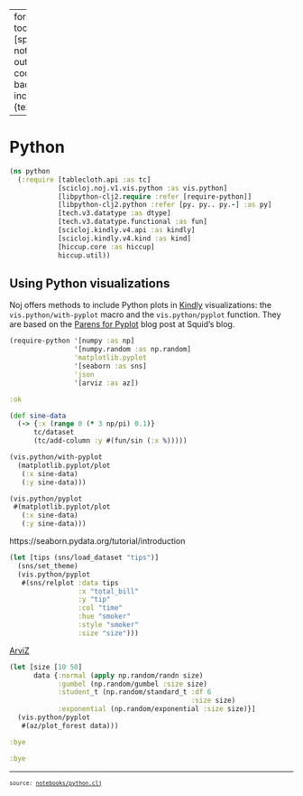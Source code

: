 
---
format:
  html:
    toc: true
    toc-depth: 4
    theme: [spacelab, notebooks/custom.scss]
    output-file: python.html
code-block-background: true
include-in-header: {text: '<link rel = "icon" href = "data:," />'}
fontsize: 0.9em

---
<style></style><style>.printedClojure .sourceCode {
  background-color: transparent;
  border-style: none;
}
</style>
<script src="python_files/md-default0.js" type="text/javascript"></script><script src="python_files/md-default1.js" type="text/javascript"></script><script src="python_files/reagent2.js" type="text/javascript"></script><script src="python_files/reagent3.js" type="text/javascript"></script><script src="python_files/reagent4.js" type="text/javascript"></script><script src="python_files/reagent5.js" type="text/javascript"></script><script src="python_files/reagent6.js" type="text/javascript"></script><script src="python_files/reagent7.js" type="text/javascript"></script>

# Python


::: {.sourceClojure}
```clojure
(ns python
  (:require [tablecloth.api :as tc]
            [scicloj.noj.v1.vis.python :as vis.python]
            [libpython-clj2.require :refer [require-python]]
            [libpython-clj2.python :refer [py. py.. py.-] :as py]
            [tech.v3.datatype :as dtype]
            [tech.v3.datatype.functional :as fun]
            [scicloj.kindly.v4.api :as kindly]
            [scicloj.kindly.v4.kind :as kind]
            [hiccup.core :as hiccup]
            hiccup.util))
```
:::



## Using Python visualizations
Noj offers methods to include Python plots in [Kindly](https://scicloj.github.io/kindly-noted/kindly) visualizations: the `vis.python/with-pyplot` macro and the `vis.python/pyplot` function.
They are based on the [Parens for Pyplot](http://gigasquidsoftware.com/blog/2020/01/18/parens-for-pyplot/) blog post at Squid's blog.


::: {.sourceClojure}
```clojure
(require-python '[numpy :as np]
                '[numpy.random :as np.random]
                'matplotlib.pyplot
                '[seaborn :as sns]
                'json
                '[arviz :as az])
```
:::



::: {.printedClojure}
```clojure
:ok

```
:::



::: {.sourceClojure}
```clojure
(def sine-data
  (-> {:x (range 0 (* 3 np/pi) 0.1)}
      tc/dataset
      (tc/add-column :y #(fun/sin (:x %)))))
```
:::



::: {.sourceClojure}
```clojure
(vis.python/with-pyplot
  (matplotlib.pyplot/plot
   (:x sine-data)
   (:y sine-data)))
```
:::



```{=html}
<div id="id1"><script type="application/x-scittle">(reagent.dom/render [:div {:dangerouslySetInnerHTML {:__html "<?xml version=\"1.0\" encoding=\"utf-8\" standalone=\"no\"?>\n<!DOCTYPE svg PUBLIC \"-//W3C//DTD SVG 1.1//EN\"\n  \"http://www.w3.org/Graphics/SVG/1.1/DTD/svg11.dtd\">\n<svg xmlns:xlink=\"http://www.w3.org/1999/xlink\" width=\"460.8pt\" height=\"345.6pt\" viewBox=\"0 0 460.8 345.6\" xmlns=\"http://www.w3.org/2000/svg\" version=\"1.1\">\n <metadata>\n  <rdf:RDF xmlns:dc=\"http://purl.org/dc/elements/1.1/\" xmlns:cc=\"http://creativecommons.org/ns#\" xmlns:rdf=\"http://www.w3.org/1999/02/22-rdf-syntax-ns#\">\n   <cc:Work>\n    <dc:type rdf:resource=\"http://purl.org/dc/dcmitype/StillImage\"/>\n    <dc:date>2024-02-15T23:55:12.830577</dc:date>\n    <dc:format>image/svg+xml</dc:format>\n    <dc:creator>\n     <cc:Agent>\n      <dc:title>Matplotlib v3.7.1, https://matplotlib.org/</dc:title>\n     </cc:Agent>\n    </dc:creator>\n   </cc:Work>\n  </rdf:RDF>\n </metadata>\n <defs>\n  <style type=\"text/css\">*{stroke-linejoin: round; stroke-linecap: butt}</style>\n </defs>\n <g id=\"figure_1\">\n  <g id=\"patch_1\">\n   <path d=\"M 0 345.6 \nL 460.8 345.6 \nL 460.8 0 \nL 0 0 \nz\n\" style=\"fill: #ffffff\"/>\n  </g>\n  <g id=\"axes_1\">\n   <g id=\"patch_2\">\n    <path d=\"M 57.6 307.584 \nL 414.72 307.584 \nL 414.72 41.472 \nL 57.6 41.472 \nz\n\" style=\"fill: #ffffff\"/>\n   </g>\n   <g id=\"matplotlib.axis_1\">\n    <g id=\"xtick_1\">\n     <g id=\"line2d_1\">\n      <defs>\n       <path id=\"m4e354fa0ed\" d=\"M 0 0 \nL 0 3.5 \n\" style=\"stroke: #000000; stroke-width: 0.8\"/>\n      </defs>\n      <g>\n       <use xlink:href=\"#m4e354fa0ed\" x=\"73.832727\" y=\"307.584\" style=\"stroke: #000000; stroke-width: 0.8\"/>\n      </g>\n     </g>\n     <g id=\"text_1\">\n      <!-- 0 -->\n      <g transform=\"translate(70.651477 322.182437) scale(0.1 -0.1)\">\n       <defs>\n        <path id=\"DejaVuSans-30\" d=\"M 2034 4250 \nQ 1547 4250 1301 3770 \nQ 1056 3291 1056 2328 \nQ 1056 1369 1301 889 \nQ 1547 409 2034 409 \nQ 2525 409 2770 889 \nQ 3016 1369 3016 2328 \nQ 3016 3291 2770 3770 \nQ 2525 4250 2034 4250 \nz\nM 2034 4750 \nQ 2819 4750 3233 4129 \nQ 3647 3509 3647 2328 \nQ 3647 1150 3233 529 \nQ 2819 -91 2034 -91 \nQ 1250 -91 836 529 \nQ 422 1150 422 2328 \nQ 422 3509 836 4129 \nQ 1250 4750 2034 4750 \nz\n\" transform=\"scale(0.015625)\"/>\n       </defs>\n       <use xlink:href=\"#DejaVuSans-30\"/>\n      </g>\n     </g>\n    </g>\n    <g id=\"xtick_2\">\n     <g id=\"line2d_2\">\n      <g>\n       <use xlink:href=\"#m4e354fa0ed\" x=\"142.908162\" y=\"307.584\" style=\"stroke: #000000; stroke-width: 0.8\"/>\n      </g>\n     </g>\n     <g id=\"text_2\">\n      <!-- 2 -->\n      <g transform=\"translate(139.726912 322.182437) scale(0.1 -0.1)\">\n       <defs>\n        <path id=\"DejaVuSans-32\" d=\"M 1228 531 \nL 3431 531 \nL 3431 0 \nL 469 0 \nL 469 531 \nQ 828 903 1448 1529 \nQ 2069 2156 2228 2338 \nQ 2531 2678 2651 2914 \nQ 2772 3150 2772 3378 \nQ 2772 3750 2511 3984 \nQ 2250 4219 1831 4219 \nQ 1534 4219 1204 4116 \nQ 875 4013 500 3803 \nL 500 4441 \nQ 881 4594 1212 4672 \nQ 1544 4750 1819 4750 \nQ 2544 4750 2975 4387 \nQ 3406 4025 3406 3419 \nQ 3406 3131 3298 2873 \nQ 3191 2616 2906 2266 \nQ 2828 2175 2409 1742 \nQ 1991 1309 1228 531 \nz\n\" transform=\"scale(0.015625)\"/>\n       </defs>\n       <use xlink:href=\"#DejaVuSans-32\"/>\n      </g>\n     </g>\n    </g>\n    <g id=\"xtick_3\">\n     <g id=\"line2d_3\">\n      <g>\n       <use xlink:href=\"#m4e354fa0ed\" x=\"211.983598\" y=\"307.584\" style=\"stroke: #000000; stroke-width: 0.8\"/>\n      </g>\n     </g>\n     <g id=\"text_3\">\n      <!-- 4 -->\n      <g transform=\"translate(208.802348 322.182437) scale(0.1 -0.1)\">\n       <defs>\n        <path id=\"DejaVuSans-34\" d=\"M 2419 4116 \nL 825 1625 \nL 2419 1625 \nL 2419 4116 \nz\nM 2253 4666 \nL 3047 4666 \nL 3047 1625 \nL 3713 1625 \nL 3713 1100 \nL 3047 1100 \nL 3047 0 \nL 2419 0 \nL 2419 1100 \nL 313 1100 \nL 313 1709 \nL 2253 4666 \nz\n\" transform=\"scale(0.015625)\"/>\n       </defs>\n       <use xlink:href=\"#DejaVuSans-34\"/>\n      </g>\n     </g>\n    </g>\n    <g id=\"xtick_4\">\n     <g id=\"line2d_4\">\n      <g>\n       <use xlink:href=\"#m4e354fa0ed\" x=\"281.059033\" y=\"307.584\" style=\"stroke: #000000; stroke-width: 0.8\"/>\n      </g>\n     </g>\n     <g id=\"text_4\">\n      <!-- 6 -->\n      <g transform=\"translate(277.877783 322.182437) scale(0.1 -0.1)\">\n       <defs>\n        <path id=\"DejaVuSans-36\" d=\"M 2113 2584 \nQ 1688 2584 1439 2293 \nQ 1191 2003 1191 1497 \nQ 1191 994 1439 701 \nQ 1688 409 2113 409 \nQ 2538 409 2786 701 \nQ 3034 994 3034 1497 \nQ 3034 2003 2786 2293 \nQ 2538 2584 2113 2584 \nz\nM 3366 4563 \nL 3366 3988 \nQ 3128 4100 2886 4159 \nQ 2644 4219 2406 4219 \nQ 1781 4219 1451 3797 \nQ 1122 3375 1075 2522 \nQ 1259 2794 1537 2939 \nQ 1816 3084 2150 3084 \nQ 2853 3084 3261 2657 \nQ 3669 2231 3669 1497 \nQ 3669 778 3244 343 \nQ 2819 -91 2113 -91 \nQ 1303 -91 875 529 \nQ 447 1150 447 2328 \nQ 447 3434 972 4092 \nQ 1497 4750 2381 4750 \nQ 2619 4750 2861 4703 \nQ 3103 4656 3366 4563 \nz\n\" transform=\"scale(0.015625)\"/>\n       </defs>\n       <use xlink:href=\"#DejaVuSans-36\"/>\n      </g>\n     </g>\n    </g>\n    <g id=\"xtick_5\">\n     <g id=\"line2d_5\">\n      <g>\n       <use xlink:href=\"#m4e354fa0ed\" x=\"350.134468\" y=\"307.584\" style=\"stroke: #000000; stroke-width: 0.8\"/>\n      </g>\n     </g>\n     <g id=\"text_5\">\n      <!-- 8 -->\n      <g transform=\"translate(346.953218 322.182437) scale(0.1 -0.1)\">\n       <defs>\n        <path id=\"DejaVuSans-38\" d=\"M 2034 2216 \nQ 1584 2216 1326 1975 \nQ 1069 1734 1069 1313 \nQ 1069 891 1326 650 \nQ 1584 409 2034 409 \nQ 2484 409 2743 651 \nQ 3003 894 3003 1313 \nQ 3003 1734 2745 1975 \nQ 2488 2216 2034 2216 \nz\nM 1403 2484 \nQ 997 2584 770 2862 \nQ 544 3141 544 3541 \nQ 544 4100 942 4425 \nQ 1341 4750 2034 4750 \nQ 2731 4750 3128 4425 \nQ 3525 4100 3525 3541 \nQ 3525 3141 3298 2862 \nQ 3072 2584 2669 2484 \nQ 3125 2378 3379 2068 \nQ 3634 1759 3634 1313 \nQ 3634 634 3220 271 \nQ 2806 -91 2034 -91 \nQ 1263 -91 848 271 \nQ 434 634 434 1313 \nQ 434 1759 690 2068 \nQ 947 2378 1403 2484 \nz\nM 1172 3481 \nQ 1172 3119 1398 2916 \nQ 1625 2713 2034 2713 \nQ 2441 2713 2670 2916 \nQ 2900 3119 2900 3481 \nQ 2900 3844 2670 4047 \nQ 2441 4250 2034 4250 \nQ 1625 4250 1398 4047 \nQ 1172 3844 1172 3481 \nz\n\" transform=\"scale(0.015625)\"/>\n       </defs>\n       <use xlink:href=\"#DejaVuSans-38\"/>\n      </g>\n     </g>\n    </g>\n   </g>\n   <g id=\"matplotlib.axis_2\">\n    <g id=\"ytick_1\">\n     <g id=\"line2d_6\">\n      <defs>\n       <path id=\"m70e0f4ac61\" d=\"M 0 0 \nL -3.5 0 \n\" style=\"stroke: #000000; stroke-width: 0.8\"/>\n      </defs>\n      <g>\n       <use xlink:href=\"#m70e0f4ac61\" x=\"57.6\" y=\"295.497285\" style=\"stroke: #000000; stroke-width: 0.8\"/>\n      </g>\n     </g>\n     <g id=\"text_6\">\n      <!-- −1.00 -->\n      <g transform=\"translate(19.954687 299.296504) scale(0.1 -0.1)\">\n       <defs>\n        <path id=\"DejaVuSans-2212\" d=\"M 678 2272 \nL 4684 2272 \nL 4684 1741 \nL 678 1741 \nL 678 2272 \nz\n\" transform=\"scale(0.015625)\"/>\n        <path id=\"DejaVuSans-31\" d=\"M 794 531 \nL 1825 531 \nL 1825 4091 \nL 703 3866 \nL 703 4441 \nL 1819 4666 \nL 2450 4666 \nL 2450 531 \nL 3481 531 \nL 3481 0 \nL 794 0 \nL 794 531 \nz\n\" transform=\"scale(0.015625)\"/>\n        <path id=\"DejaVuSans-2e\" d=\"M 684 794 \nL 1344 794 \nL 1344 0 \nL 684 0 \nL 684 794 \nz\n\" transform=\"scale(0.015625)\"/>\n       </defs>\n       <use xlink:href=\"#DejaVuSans-2212\"/>\n       <use xlink:href=\"#DejaVuSans-31\" x=\"83.789062\"/>\n       <use xlink:href=\"#DejaVuSans-2e\" x=\"147.412109\"/>\n       <use xlink:href=\"#DejaVuSans-30\" x=\"179.199219\"/>\n       <use xlink:href=\"#DejaVuSans-30\" x=\"242.822266\"/>\n      </g>\n     </g>\n    </g>\n    <g id=\"ytick_2\">\n     <g id=\"line2d_7\">\n      <g>\n       <use xlink:href=\"#m70e0f4ac61\" x=\"57.6\" y=\"265.249676\" style=\"stroke: #000000; stroke-width: 0.8\"/>\n      </g>\n     </g>\n     <g id=\"text_7\">\n      <!-- −0.75 -->\n      <g transform=\"translate(19.954687 269.048894) scale(0.1 -0.1)\">\n       <defs>\n        <path id=\"DejaVuSans-37\" d=\"M 525 4666 \nL 3525 4666 \nL 3525 4397 \nL 1831 0 \nL 1172 0 \nL 2766 4134 \nL 525 4134 \nL 525 4666 \nz\n\" transform=\"scale(0.015625)\"/>\n        <path id=\"DejaVuSans-35\" d=\"M 691 4666 \nL 3169 4666 \nL 3169 4134 \nL 1269 4134 \nL 1269 2991 \nQ 1406 3038 1543 3061 \nQ 1681 3084 1819 3084 \nQ 2600 3084 3056 2656 \nQ 3513 2228 3513 1497 \nQ 3513 744 3044 326 \nQ 2575 -91 1722 -91 \nQ 1428 -91 1123 -41 \nQ 819 9 494 109 \nL 494 744 \nQ 775 591 1075 516 \nQ 1375 441 1709 441 \nQ 2250 441 2565 725 \nQ 2881 1009 2881 1497 \nQ 2881 1984 2565 2268 \nQ 2250 2553 1709 2553 \nQ 1456 2553 1204 2497 \nQ 953 2441 691 2322 \nL 691 4666 \nz\n\" transform=\"scale(0.015625)\"/>\n       </defs>\n       <use xlink:href=\"#DejaVuSans-2212\"/>\n       <use xlink:href=\"#DejaVuSans-30\" x=\"83.789062\"/>\n       <use xlink:href=\"#DejaVuSans-2e\" x=\"147.412109\"/>\n       <use xlink:href=\"#DejaVuSans-37\" x=\"179.199219\"/>\n       <use xlink:href=\"#DejaVuSans-35\" x=\"242.822266\"/>\n      </g>\n     </g>\n    </g>\n    <g id=\"ytick_3\">\n     <g id=\"line2d_8\">\n      <g>\n       <use xlink:href=\"#m70e0f4ac61\" x=\"57.6\" y=\"235.002066\" style=\"stroke: #000000; stroke-width: 0.8\"/>\n      </g>\n     </g>\n     <g id=\"text_8\">\n      <!-- −0.50 -->\n      <g transform=\"translate(19.954687 238.801285) scale(0.1 -0.1)\">\n       <use xlink:href=\"#DejaVuSans-2212\"/>\n       <use xlink:href=\"#DejaVuSans-30\" x=\"83.789062\"/>\n       <use xlink:href=\"#DejaVuSans-2e\" x=\"147.412109\"/>\n       <use xlink:href=\"#DejaVuSans-35\" x=\"179.199219\"/>\n       <use xlink:href=\"#DejaVuSans-30\" x=\"242.822266\"/>\n      </g>\n     </g>\n    </g>\n    <g id=\"ytick_4\">\n     <g id=\"line2d_9\">\n      <g>\n       <use xlink:href=\"#m70e0f4ac61\" x=\"57.6\" y=\"204.754457\" style=\"stroke: #000000; stroke-width: 0.8\"/>\n      </g>\n     </g>\n     <g id=\"text_9\">\n      <!-- −0.25 -->\n      <g transform=\"translate(19.954687 208.553676) scale(0.1 -0.1)\">\n       <use xlink:href=\"#DejaVuSans-2212\"/>\n       <use xlink:href=\"#DejaVuSans-30\" x=\"83.789062\"/>\n       <use xlink:href=\"#DejaVuSans-2e\" x=\"147.412109\"/>\n       <use xlink:href=\"#DejaVuSans-32\" x=\"179.199219\"/>\n       <use xlink:href=\"#DejaVuSans-35\" x=\"242.822266\"/>\n      </g>\n     </g>\n    </g>\n    <g id=\"ytick_5\">\n     <g id=\"line2d_10\">\n      <g>\n       <use xlink:href=\"#m70e0f4ac61\" x=\"57.6\" y=\"174.506848\" style=\"stroke: #000000; stroke-width: 0.8\"/>\n      </g>\n     </g>\n     <g id=\"text_10\">\n      <!-- 0.00 -->\n      <g transform=\"translate(28.334375 178.306066) scale(0.1 -0.1)\">\n       <use xlink:href=\"#DejaVuSans-30\"/>\n       <use xlink:href=\"#DejaVuSans-2e\" x=\"63.623047\"/>\n       <use xlink:href=\"#DejaVuSans-30\" x=\"95.410156\"/>\n       <use xlink:href=\"#DejaVuSans-30\" x=\"159.033203\"/>\n      </g>\n     </g>\n    </g>\n    <g id=\"ytick_6\">\n     <g id=\"line2d_11\">\n      <g>\n       <use xlink:href=\"#m70e0f4ac61\" x=\"57.6\" y=\"144.259238\" style=\"stroke: #000000; stroke-width: 0.8\"/>\n      </g>\n     </g>\n     <g id=\"text_11\">\n      <!-- 0.25 -->\n      <g transform=\"translate(28.334375 148.058457) scale(0.1 -0.1)\">\n       <use xlink:href=\"#DejaVuSans-30\"/>\n       <use xlink:href=\"#DejaVuSans-2e\" x=\"63.623047\"/>\n       <use xlink:href=\"#DejaVuSans-32\" x=\"95.410156\"/>\n       <use xlink:href=\"#DejaVuSans-35\" x=\"159.033203\"/>\n      </g>\n     </g>\n    </g>\n    <g id=\"ytick_7\">\n     <g id=\"line2d_12\">\n      <g>\n       <use xlink:href=\"#m70e0f4ac61\" x=\"57.6\" y=\"114.011629\" style=\"stroke: #000000; stroke-width: 0.8\"/>\n      </g>\n     </g>\n     <g id=\"text_12\">\n      <!-- 0.50 -->\n      <g transform=\"translate(28.334375 117.810848) scale(0.1 -0.1)\">\n       <use xlink:href=\"#DejaVuSans-30\"/>\n       <use xlink:href=\"#DejaVuSans-2e\" x=\"63.623047\"/>\n       <use xlink:href=\"#DejaVuSans-35\" x=\"95.410156\"/>\n       <use xlink:href=\"#DejaVuSans-30\" x=\"159.033203\"/>\n      </g>\n     </g>\n    </g>\n    <g id=\"ytick_8\">\n     <g id=\"line2d_13\">\n      <g>\n       <use xlink:href=\"#m70e0f4ac61\" x=\"57.6\" y=\"83.764019\" style=\"stroke: #000000; stroke-width: 0.8\"/>\n      </g>\n     </g>\n     <g id=\"text_13\">\n      <!-- 0.75 -->\n      <g transform=\"translate(28.334375 87.563238) scale(0.1 -0.1)\">\n       <use xlink:href=\"#DejaVuSans-30\"/>\n       <use xlink:href=\"#DejaVuSans-2e\" x=\"63.623047\"/>\n       <use xlink:href=\"#DejaVuSans-37\" x=\"95.410156\"/>\n       <use xlink:href=\"#DejaVuSans-35\" x=\"159.033203\"/>\n      </g>\n     </g>\n    </g>\n    <g id=\"ytick_9\">\n     <g id=\"line2d_14\">\n      <g>\n       <use xlink:href=\"#m70e0f4ac61\" x=\"57.6\" y=\"53.51641\" style=\"stroke: #000000; stroke-width: 0.8\"/>\n      </g>\n     </g>\n     <g id=\"text_14\">\n      <!-- 1.00 -->\n      <g transform=\"translate(28.334375 57.315629) scale(0.1 -0.1)\">\n       <use xlink:href=\"#DejaVuSans-31\"/>\n       <use xlink:href=\"#DejaVuSans-2e\" x=\"63.623047\"/>\n       <use xlink:href=\"#DejaVuSans-30\" x=\"95.410156\"/>\n       <use xlink:href=\"#DejaVuSans-30\" x=\"159.033203\"/>\n      </g>\n     </g>\n    </g>\n   </g>\n   <g id=\"line2d_15\">\n    <path d=\"M 73.832727 174.506848 \nL 77.286499 162.427959 \nL 80.740271 150.469758 \nL 84.194043 138.751728 \nL 87.647814 127.390952 \nL 91.101586 116.500942 \nL 94.555358 106.190508 \nL 98.00913 96.562668 \nL 101.462901 87.71362 \nL 104.916673 79.731782 \nL 108.370445 72.696905 \nL 111.824217 66.679279 \nL 115.277988 61.739031 \nL 118.73176 57.925521 \nL 122.185532 55.276854 \nL 125.639304 53.819493 \nL 129.093075 53.568 \nL 132.546847 54.524888 \nL 136.000619 56.680597 \nL 139.454391 60.013586 \nL 142.908162 64.490554 \nL 146.361934 70.066769 \nL 149.815706 76.686514 \nL 153.269478 84.283648 \nL 156.72325 92.782262 \nL 160.177021 102.097441 \nL 163.630793 112.136111 \nL 167.084565 122.797969 \nL 170.538337 133.976485 \nL 173.992108 145.559967 \nL 177.44588 157.432676 \nL 180.899652 169.475985 \nL 184.353424 181.569561 \nL 187.807195 193.592568 \nL 191.260967 205.424877 \nL 194.714739 216.948264 \nL 198.168511 228.04759 \nL 201.622282 238.611954 \nL 205.076054 248.535802 \nL 208.529826 257.719976 \nL 211.983598 266.072713 \nL 215.437369 273.510553 \nL 218.891141 279.959182 \nL 222.344913 285.354165 \nL 225.798685 289.641599 \nL 229.252456 292.778644 \nL 232.706228 294.733957 \nL 236.16 295.488 \nL 239.613772 295.033239 \nL 243.067544 293.374219 \nL 246.521315 290.527515 \nL 249.975087 286.521571 \nL 253.428859 281.396413 \nL 256.882631 275.20325 \nL 260.336402 268.003961 \nL 263.790174 259.87048 \nL 267.243946 250.884074 \nL 270.697718 241.134532 \nL 274.151489 230.719269 \nL 277.605261 219.742349 \nL 281.059033 208.313451 \nL 284.512805 196.546769 \nL 287.966576 184.559871 \nL 291.420348 172.472526 \nL 294.87412 160.405508 \nL 298.327892 148.479386 \nL 301.781663 136.813322 \nL 305.235435 125.523879 \nL 308.689207 114.723857 \nL 312.142979 104.521167 \nL 315.59675 95.017752 \nL 319.050522 86.308564 \nL 322.504294 78.480625 \nL 325.958066 71.612149 \nL 329.411838 65.771762 \nL 332.865609 61.01782 \nL 336.319381 57.397823 \nL 339.773153 54.947941 \nL 343.226925 53.692651 \nL 346.680696 53.644498 \nL 350.134468 54.80396 \nL 353.58824 57.159455 \nL 357.042012 60.687446 \nL 360.495783 65.352683 \nL 363.949555 71.108552 \nL 367.403327 77.897542 \nL 370.857099 85.651821 \nL 374.31087 94.29391 \nL 377.764642 103.73746 \nL 381.218414 113.888115 \nL 384.672186 124.644452 \nL 388.125957 135.898997 \nL 391.579729 147.539299 \nL 395.033501 159.449052 \nL 398.487273 171.509258 \n\" clip-path=\"url(#p679bbce79b)\" style=\"fill: none; stroke: #1f77b4; stroke-width: 1.5; stroke-linecap: square\"/>\n   </g>\n   <g id=\"patch_3\">\n    <path d=\"M 57.6 307.584 \nL 57.6 41.472 \n\" style=\"fill: none; stroke: #000000; stroke-width: 0.8; stroke-linejoin: miter; stroke-linecap: square\"/>\n   </g>\n   <g id=\"patch_4\">\n    <path d=\"M 414.72 307.584 \nL 414.72 41.472 \n\" style=\"fill: none; stroke: #000000; stroke-width: 0.8; stroke-linejoin: miter; stroke-linecap: square\"/>\n   </g>\n   <g id=\"patch_5\">\n    <path d=\"M 57.6 307.584 \nL 414.72 307.584 \n\" style=\"fill: none; stroke: #000000; stroke-width: 0.8; stroke-linejoin: miter; stroke-linecap: square\"/>\n   </g>\n   <g id=\"patch_6\">\n    <path d=\"M 57.6 41.472 \nL 414.72 41.472 \n\" style=\"fill: none; stroke: #000000; stroke-width: 0.8; stroke-linejoin: miter; stroke-linecap: square\"/>\n   </g>\n  </g>\n </g>\n <defs>\n  <clipPath id=\"p679bbce79b\">\n   <rect x=\"57.6\" y=\"41.472\" width=\"357.12\" height=\"266.112\"/>\n  </clipPath>\n </defs>\n</svg>\n"}}] (js/document.getElementById "id1"))</script></div>
```



::: {.sourceClojure}
```clojure
(vis.python/pyplot
 #(matplotlib.pyplot/plot
   (:x sine-data)
   (:y sine-data)))
```
:::



```{=html}
<div id="id2"><script type="application/x-scittle">(reagent.dom/render [:div {:dangerouslySetInnerHTML {:__html "<?xml version=\"1.0\" encoding=\"utf-8\" standalone=\"no\"?>\n<!DOCTYPE svg PUBLIC \"-//W3C//DTD SVG 1.1//EN\"\n  \"http://www.w3.org/Graphics/SVG/1.1/DTD/svg11.dtd\">\n<svg xmlns:xlink=\"http://www.w3.org/1999/xlink\" width=\"460.8pt\" height=\"345.6pt\" viewBox=\"0 0 460.8 345.6\" xmlns=\"http://www.w3.org/2000/svg\" version=\"1.1\">\n <metadata>\n  <rdf:RDF xmlns:dc=\"http://purl.org/dc/elements/1.1/\" xmlns:cc=\"http://creativecommons.org/ns#\" xmlns:rdf=\"http://www.w3.org/1999/02/22-rdf-syntax-ns#\">\n   <cc:Work>\n    <dc:type rdf:resource=\"http://purl.org/dc/dcmitype/StillImage\"/>\n    <dc:date>2024-02-15T23:55:12.959473</dc:date>\n    <dc:format>image/svg+xml</dc:format>\n    <dc:creator>\n     <cc:Agent>\n      <dc:title>Matplotlib v3.7.1, https://matplotlib.org/</dc:title>\n     </cc:Agent>\n    </dc:creator>\n   </cc:Work>\n  </rdf:RDF>\n </metadata>\n <defs>\n  <style type=\"text/css\">*{stroke-linejoin: round; stroke-linecap: butt}</style>\n </defs>\n <g id=\"figure_1\">\n  <g id=\"patch_1\">\n   <path d=\"M 0 345.6 \nL 460.8 345.6 \nL 460.8 0 \nL 0 0 \nz\n\" style=\"fill: #ffffff\"/>\n  </g>\n  <g id=\"axes_1\">\n   <g id=\"patch_2\">\n    <path d=\"M 57.6 307.584 \nL 414.72 307.584 \nL 414.72 41.472 \nL 57.6 41.472 \nz\n\" style=\"fill: #ffffff\"/>\n   </g>\n   <g id=\"matplotlib.axis_1\">\n    <g id=\"xtick_1\">\n     <g id=\"line2d_1\">\n      <defs>\n       <path id=\"m9080b411e8\" d=\"M 0 0 \nL 0 3.5 \n\" style=\"stroke: #000000; stroke-width: 0.8\"/>\n      </defs>\n      <g>\n       <use xlink:href=\"#m9080b411e8\" x=\"73.832727\" y=\"307.584\" style=\"stroke: #000000; stroke-width: 0.8\"/>\n      </g>\n     </g>\n     <g id=\"text_1\">\n      <!-- 0 -->\n      <g transform=\"translate(70.651477 322.182437) scale(0.1 -0.1)\">\n       <defs>\n        <path id=\"DejaVuSans-30\" d=\"M 2034 4250 \nQ 1547 4250 1301 3770 \nQ 1056 3291 1056 2328 \nQ 1056 1369 1301 889 \nQ 1547 409 2034 409 \nQ 2525 409 2770 889 \nQ 3016 1369 3016 2328 \nQ 3016 3291 2770 3770 \nQ 2525 4250 2034 4250 \nz\nM 2034 4750 \nQ 2819 4750 3233 4129 \nQ 3647 3509 3647 2328 \nQ 3647 1150 3233 529 \nQ 2819 -91 2034 -91 \nQ 1250 -91 836 529 \nQ 422 1150 422 2328 \nQ 422 3509 836 4129 \nQ 1250 4750 2034 4750 \nz\n\" transform=\"scale(0.015625)\"/>\n       </defs>\n       <use xlink:href=\"#DejaVuSans-30\"/>\n      </g>\n     </g>\n    </g>\n    <g id=\"xtick_2\">\n     <g id=\"line2d_2\">\n      <g>\n       <use xlink:href=\"#m9080b411e8\" x=\"142.908162\" y=\"307.584\" style=\"stroke: #000000; stroke-width: 0.8\"/>\n      </g>\n     </g>\n     <g id=\"text_2\">\n      <!-- 2 -->\n      <g transform=\"translate(139.726912 322.182437) scale(0.1 -0.1)\">\n       <defs>\n        <path id=\"DejaVuSans-32\" d=\"M 1228 531 \nL 3431 531 \nL 3431 0 \nL 469 0 \nL 469 531 \nQ 828 903 1448 1529 \nQ 2069 2156 2228 2338 \nQ 2531 2678 2651 2914 \nQ 2772 3150 2772 3378 \nQ 2772 3750 2511 3984 \nQ 2250 4219 1831 4219 \nQ 1534 4219 1204 4116 \nQ 875 4013 500 3803 \nL 500 4441 \nQ 881 4594 1212 4672 \nQ 1544 4750 1819 4750 \nQ 2544 4750 2975 4387 \nQ 3406 4025 3406 3419 \nQ 3406 3131 3298 2873 \nQ 3191 2616 2906 2266 \nQ 2828 2175 2409 1742 \nQ 1991 1309 1228 531 \nz\n\" transform=\"scale(0.015625)\"/>\n       </defs>\n       <use xlink:href=\"#DejaVuSans-32\"/>\n      </g>\n     </g>\n    </g>\n    <g id=\"xtick_3\">\n     <g id=\"line2d_3\">\n      <g>\n       <use xlink:href=\"#m9080b411e8\" x=\"211.983598\" y=\"307.584\" style=\"stroke: #000000; stroke-width: 0.8\"/>\n      </g>\n     </g>\n     <g id=\"text_3\">\n      <!-- 4 -->\n      <g transform=\"translate(208.802348 322.182437) scale(0.1 -0.1)\">\n       <defs>\n        <path id=\"DejaVuSans-34\" d=\"M 2419 4116 \nL 825 1625 \nL 2419 1625 \nL 2419 4116 \nz\nM 2253 4666 \nL 3047 4666 \nL 3047 1625 \nL 3713 1625 \nL 3713 1100 \nL 3047 1100 \nL 3047 0 \nL 2419 0 \nL 2419 1100 \nL 313 1100 \nL 313 1709 \nL 2253 4666 \nz\n\" transform=\"scale(0.015625)\"/>\n       </defs>\n       <use xlink:href=\"#DejaVuSans-34\"/>\n      </g>\n     </g>\n    </g>\n    <g id=\"xtick_4\">\n     <g id=\"line2d_4\">\n      <g>\n       <use xlink:href=\"#m9080b411e8\" x=\"281.059033\" y=\"307.584\" style=\"stroke: #000000; stroke-width: 0.8\"/>\n      </g>\n     </g>\n     <g id=\"text_4\">\n      <!-- 6 -->\n      <g transform=\"translate(277.877783 322.182437) scale(0.1 -0.1)\">\n       <defs>\n        <path id=\"DejaVuSans-36\" d=\"M 2113 2584 \nQ 1688 2584 1439 2293 \nQ 1191 2003 1191 1497 \nQ 1191 994 1439 701 \nQ 1688 409 2113 409 \nQ 2538 409 2786 701 \nQ 3034 994 3034 1497 \nQ 3034 2003 2786 2293 \nQ 2538 2584 2113 2584 \nz\nM 3366 4563 \nL 3366 3988 \nQ 3128 4100 2886 4159 \nQ 2644 4219 2406 4219 \nQ 1781 4219 1451 3797 \nQ 1122 3375 1075 2522 \nQ 1259 2794 1537 2939 \nQ 1816 3084 2150 3084 \nQ 2853 3084 3261 2657 \nQ 3669 2231 3669 1497 \nQ 3669 778 3244 343 \nQ 2819 -91 2113 -91 \nQ 1303 -91 875 529 \nQ 447 1150 447 2328 \nQ 447 3434 972 4092 \nQ 1497 4750 2381 4750 \nQ 2619 4750 2861 4703 \nQ 3103 4656 3366 4563 \nz\n\" transform=\"scale(0.015625)\"/>\n       </defs>\n       <use xlink:href=\"#DejaVuSans-36\"/>\n      </g>\n     </g>\n    </g>\n    <g id=\"xtick_5\">\n     <g id=\"line2d_5\">\n      <g>\n       <use xlink:href=\"#m9080b411e8\" x=\"350.134468\" y=\"307.584\" style=\"stroke: #000000; stroke-width: 0.8\"/>\n      </g>\n     </g>\n     <g id=\"text_5\">\n      <!-- 8 -->\n      <g transform=\"translate(346.953218 322.182437) scale(0.1 -0.1)\">\n       <defs>\n        <path id=\"DejaVuSans-38\" d=\"M 2034 2216 \nQ 1584 2216 1326 1975 \nQ 1069 1734 1069 1313 \nQ 1069 891 1326 650 \nQ 1584 409 2034 409 \nQ 2484 409 2743 651 \nQ 3003 894 3003 1313 \nQ 3003 1734 2745 1975 \nQ 2488 2216 2034 2216 \nz\nM 1403 2484 \nQ 997 2584 770 2862 \nQ 544 3141 544 3541 \nQ 544 4100 942 4425 \nQ 1341 4750 2034 4750 \nQ 2731 4750 3128 4425 \nQ 3525 4100 3525 3541 \nQ 3525 3141 3298 2862 \nQ 3072 2584 2669 2484 \nQ 3125 2378 3379 2068 \nQ 3634 1759 3634 1313 \nQ 3634 634 3220 271 \nQ 2806 -91 2034 -91 \nQ 1263 -91 848 271 \nQ 434 634 434 1313 \nQ 434 1759 690 2068 \nQ 947 2378 1403 2484 \nz\nM 1172 3481 \nQ 1172 3119 1398 2916 \nQ 1625 2713 2034 2713 \nQ 2441 2713 2670 2916 \nQ 2900 3119 2900 3481 \nQ 2900 3844 2670 4047 \nQ 2441 4250 2034 4250 \nQ 1625 4250 1398 4047 \nQ 1172 3844 1172 3481 \nz\n\" transform=\"scale(0.015625)\"/>\n       </defs>\n       <use xlink:href=\"#DejaVuSans-38\"/>\n      </g>\n     </g>\n    </g>\n   </g>\n   <g id=\"matplotlib.axis_2\">\n    <g id=\"ytick_1\">\n     <g id=\"line2d_6\">\n      <defs>\n       <path id=\"m3a1f3e3ce3\" d=\"M 0 0 \nL -3.5 0 \n\" style=\"stroke: #000000; stroke-width: 0.8\"/>\n      </defs>\n      <g>\n       <use xlink:href=\"#m3a1f3e3ce3\" x=\"57.6\" y=\"295.497285\" style=\"stroke: #000000; stroke-width: 0.8\"/>\n      </g>\n     </g>\n     <g id=\"text_6\">\n      <!-- −1.00 -->\n      <g transform=\"translate(19.954687 299.296504) scale(0.1 -0.1)\">\n       <defs>\n        <path id=\"DejaVuSans-2212\" d=\"M 678 2272 \nL 4684 2272 \nL 4684 1741 \nL 678 1741 \nL 678 2272 \nz\n\" transform=\"scale(0.015625)\"/>\n        <path id=\"DejaVuSans-31\" d=\"M 794 531 \nL 1825 531 \nL 1825 4091 \nL 703 3866 \nL 703 4441 \nL 1819 4666 \nL 2450 4666 \nL 2450 531 \nL 3481 531 \nL 3481 0 \nL 794 0 \nL 794 531 \nz\n\" transform=\"scale(0.015625)\"/>\n        <path id=\"DejaVuSans-2e\" d=\"M 684 794 \nL 1344 794 \nL 1344 0 \nL 684 0 \nL 684 794 \nz\n\" transform=\"scale(0.015625)\"/>\n       </defs>\n       <use xlink:href=\"#DejaVuSans-2212\"/>\n       <use xlink:href=\"#DejaVuSans-31\" x=\"83.789062\"/>\n       <use xlink:href=\"#DejaVuSans-2e\" x=\"147.412109\"/>\n       <use xlink:href=\"#DejaVuSans-30\" x=\"179.199219\"/>\n       <use xlink:href=\"#DejaVuSans-30\" x=\"242.822266\"/>\n      </g>\n     </g>\n    </g>\n    <g id=\"ytick_2\">\n     <g id=\"line2d_7\">\n      <g>\n       <use xlink:href=\"#m3a1f3e3ce3\" x=\"57.6\" y=\"265.249676\" style=\"stroke: #000000; stroke-width: 0.8\"/>\n      </g>\n     </g>\n     <g id=\"text_7\">\n      <!-- −0.75 -->\n      <g transform=\"translate(19.954687 269.048894) scale(0.1 -0.1)\">\n       <defs>\n        <path id=\"DejaVuSans-37\" d=\"M 525 4666 \nL 3525 4666 \nL 3525 4397 \nL 1831 0 \nL 1172 0 \nL 2766 4134 \nL 525 4134 \nL 525 4666 \nz\n\" transform=\"scale(0.015625)\"/>\n        <path id=\"DejaVuSans-35\" d=\"M 691 4666 \nL 3169 4666 \nL 3169 4134 \nL 1269 4134 \nL 1269 2991 \nQ 1406 3038 1543 3061 \nQ 1681 3084 1819 3084 \nQ 2600 3084 3056 2656 \nQ 3513 2228 3513 1497 \nQ 3513 744 3044 326 \nQ 2575 -91 1722 -91 \nQ 1428 -91 1123 -41 \nQ 819 9 494 109 \nL 494 744 \nQ 775 591 1075 516 \nQ 1375 441 1709 441 \nQ 2250 441 2565 725 \nQ 2881 1009 2881 1497 \nQ 2881 1984 2565 2268 \nQ 2250 2553 1709 2553 \nQ 1456 2553 1204 2497 \nQ 953 2441 691 2322 \nL 691 4666 \nz\n\" transform=\"scale(0.015625)\"/>\n       </defs>\n       <use xlink:href=\"#DejaVuSans-2212\"/>\n       <use xlink:href=\"#DejaVuSans-30\" x=\"83.789062\"/>\n       <use xlink:href=\"#DejaVuSans-2e\" x=\"147.412109\"/>\n       <use xlink:href=\"#DejaVuSans-37\" x=\"179.199219\"/>\n       <use xlink:href=\"#DejaVuSans-35\" x=\"242.822266\"/>\n      </g>\n     </g>\n    </g>\n    <g id=\"ytick_3\">\n     <g id=\"line2d_8\">\n      <g>\n       <use xlink:href=\"#m3a1f3e3ce3\" x=\"57.6\" y=\"235.002066\" style=\"stroke: #000000; stroke-width: 0.8\"/>\n      </g>\n     </g>\n     <g id=\"text_8\">\n      <!-- −0.50 -->\n      <g transform=\"translate(19.954687 238.801285) scale(0.1 -0.1)\">\n       <use xlink:href=\"#DejaVuSans-2212\"/>\n       <use xlink:href=\"#DejaVuSans-30\" x=\"83.789062\"/>\n       <use xlink:href=\"#DejaVuSans-2e\" x=\"147.412109\"/>\n       <use xlink:href=\"#DejaVuSans-35\" x=\"179.199219\"/>\n       <use xlink:href=\"#DejaVuSans-30\" x=\"242.822266\"/>\n      </g>\n     </g>\n    </g>\n    <g id=\"ytick_4\">\n     <g id=\"line2d_9\">\n      <g>\n       <use xlink:href=\"#m3a1f3e3ce3\" x=\"57.6\" y=\"204.754457\" style=\"stroke: #000000; stroke-width: 0.8\"/>\n      </g>\n     </g>\n     <g id=\"text_9\">\n      <!-- −0.25 -->\n      <g transform=\"translate(19.954687 208.553676) scale(0.1 -0.1)\">\n       <use xlink:href=\"#DejaVuSans-2212\"/>\n       <use xlink:href=\"#DejaVuSans-30\" x=\"83.789062\"/>\n       <use xlink:href=\"#DejaVuSans-2e\" x=\"147.412109\"/>\n       <use xlink:href=\"#DejaVuSans-32\" x=\"179.199219\"/>\n       <use xlink:href=\"#DejaVuSans-35\" x=\"242.822266\"/>\n      </g>\n     </g>\n    </g>\n    <g id=\"ytick_5\">\n     <g id=\"line2d_10\">\n      <g>\n       <use xlink:href=\"#m3a1f3e3ce3\" x=\"57.6\" y=\"174.506848\" style=\"stroke: #000000; stroke-width: 0.8\"/>\n      </g>\n     </g>\n     <g id=\"text_10\">\n      <!-- 0.00 -->\n      <g transform=\"translate(28.334375 178.306066) scale(0.1 -0.1)\">\n       <use xlink:href=\"#DejaVuSans-30\"/>\n       <use xlink:href=\"#DejaVuSans-2e\" x=\"63.623047\"/>\n       <use xlink:href=\"#DejaVuSans-30\" x=\"95.410156\"/>\n       <use xlink:href=\"#DejaVuSans-30\" x=\"159.033203\"/>\n      </g>\n     </g>\n    </g>\n    <g id=\"ytick_6\">\n     <g id=\"line2d_11\">\n      <g>\n       <use xlink:href=\"#m3a1f3e3ce3\" x=\"57.6\" y=\"144.259238\" style=\"stroke: #000000; stroke-width: 0.8\"/>\n      </g>\n     </g>\n     <g id=\"text_11\">\n      <!-- 0.25 -->\n      <g transform=\"translate(28.334375 148.058457) scale(0.1 -0.1)\">\n       <use xlink:href=\"#DejaVuSans-30\"/>\n       <use xlink:href=\"#DejaVuSans-2e\" x=\"63.623047\"/>\n       <use xlink:href=\"#DejaVuSans-32\" x=\"95.410156\"/>\n       <use xlink:href=\"#DejaVuSans-35\" x=\"159.033203\"/>\n      </g>\n     </g>\n    </g>\n    <g id=\"ytick_7\">\n     <g id=\"line2d_12\">\n      <g>\n       <use xlink:href=\"#m3a1f3e3ce3\" x=\"57.6\" y=\"114.011629\" style=\"stroke: #000000; stroke-width: 0.8\"/>\n      </g>\n     </g>\n     <g id=\"text_12\">\n      <!-- 0.50 -->\n      <g transform=\"translate(28.334375 117.810848) scale(0.1 -0.1)\">\n       <use xlink:href=\"#DejaVuSans-30\"/>\n       <use xlink:href=\"#DejaVuSans-2e\" x=\"63.623047\"/>\n       <use xlink:href=\"#DejaVuSans-35\" x=\"95.410156\"/>\n       <use xlink:href=\"#DejaVuSans-30\" x=\"159.033203\"/>\n      </g>\n     </g>\n    </g>\n    <g id=\"ytick_8\">\n     <g id=\"line2d_13\">\n      <g>\n       <use xlink:href=\"#m3a1f3e3ce3\" x=\"57.6\" y=\"83.764019\" style=\"stroke: #000000; stroke-width: 0.8\"/>\n      </g>\n     </g>\n     <g id=\"text_13\">\n      <!-- 0.75 -->\n      <g transform=\"translate(28.334375 87.563238) scale(0.1 -0.1)\">\n       <use xlink:href=\"#DejaVuSans-30\"/>\n       <use xlink:href=\"#DejaVuSans-2e\" x=\"63.623047\"/>\n       <use xlink:href=\"#DejaVuSans-37\" x=\"95.410156\"/>\n       <use xlink:href=\"#DejaVuSans-35\" x=\"159.033203\"/>\n      </g>\n     </g>\n    </g>\n    <g id=\"ytick_9\">\n     <g id=\"line2d_14\">\n      <g>\n       <use xlink:href=\"#m3a1f3e3ce3\" x=\"57.6\" y=\"53.51641\" style=\"stroke: #000000; stroke-width: 0.8\"/>\n      </g>\n     </g>\n     <g id=\"text_14\">\n      <!-- 1.00 -->\n      <g transform=\"translate(28.334375 57.315629) scale(0.1 -0.1)\">\n       <use xlink:href=\"#DejaVuSans-31\"/>\n       <use xlink:href=\"#DejaVuSans-2e\" x=\"63.623047\"/>\n       <use xlink:href=\"#DejaVuSans-30\" x=\"95.410156\"/>\n       <use xlink:href=\"#DejaVuSans-30\" x=\"159.033203\"/>\n      </g>\n     </g>\n    </g>\n   </g>\n   <g id=\"line2d_15\">\n    <path d=\"M 73.832727 174.506848 \nL 77.286499 162.427959 \nL 80.740271 150.469758 \nL 84.194043 138.751728 \nL 87.647814 127.390952 \nL 91.101586 116.500942 \nL 94.555358 106.190508 \nL 98.00913 96.562668 \nL 101.462901 87.71362 \nL 104.916673 79.731782 \nL 108.370445 72.696905 \nL 111.824217 66.679279 \nL 115.277988 61.739031 \nL 118.73176 57.925521 \nL 122.185532 55.276854 \nL 125.639304 53.819493 \nL 129.093075 53.568 \nL 132.546847 54.524888 \nL 136.000619 56.680597 \nL 139.454391 60.013586 \nL 142.908162 64.490554 \nL 146.361934 70.066769 \nL 149.815706 76.686514 \nL 153.269478 84.283648 \nL 156.72325 92.782262 \nL 160.177021 102.097441 \nL 163.630793 112.136111 \nL 167.084565 122.797969 \nL 170.538337 133.976485 \nL 173.992108 145.559967 \nL 177.44588 157.432676 \nL 180.899652 169.475985 \nL 184.353424 181.569561 \nL 187.807195 193.592568 \nL 191.260967 205.424877 \nL 194.714739 216.948264 \nL 198.168511 228.04759 \nL 201.622282 238.611954 \nL 205.076054 248.535802 \nL 208.529826 257.719976 \nL 211.983598 266.072713 \nL 215.437369 273.510553 \nL 218.891141 279.959182 \nL 222.344913 285.354165 \nL 225.798685 289.641599 \nL 229.252456 292.778644 \nL 232.706228 294.733957 \nL 236.16 295.488 \nL 239.613772 295.033239 \nL 243.067544 293.374219 \nL 246.521315 290.527515 \nL 249.975087 286.521571 \nL 253.428859 281.396413 \nL 256.882631 275.20325 \nL 260.336402 268.003961 \nL 263.790174 259.87048 \nL 267.243946 250.884074 \nL 270.697718 241.134532 \nL 274.151489 230.719269 \nL 277.605261 219.742349 \nL 281.059033 208.313451 \nL 284.512805 196.546769 \nL 287.966576 184.559871 \nL 291.420348 172.472526 \nL 294.87412 160.405508 \nL 298.327892 148.479386 \nL 301.781663 136.813322 \nL 305.235435 125.523879 \nL 308.689207 114.723857 \nL 312.142979 104.521167 \nL 315.59675 95.017752 \nL 319.050522 86.308564 \nL 322.504294 78.480625 \nL 325.958066 71.612149 \nL 329.411838 65.771762 \nL 332.865609 61.01782 \nL 336.319381 57.397823 \nL 339.773153 54.947941 \nL 343.226925 53.692651 \nL 346.680696 53.644498 \nL 350.134468 54.80396 \nL 353.58824 57.159455 \nL 357.042012 60.687446 \nL 360.495783 65.352683 \nL 363.949555 71.108552 \nL 367.403327 77.897542 \nL 370.857099 85.651821 \nL 374.31087 94.29391 \nL 377.764642 103.73746 \nL 381.218414 113.888115 \nL 384.672186 124.644452 \nL 388.125957 135.898997 \nL 391.579729 147.539299 \nL 395.033501 159.449052 \nL 398.487273 171.509258 \n\" clip-path=\"url(#p08e28ea840)\" style=\"fill: none; stroke: #1f77b4; stroke-width: 1.5; stroke-linecap: square\"/>\n   </g>\n   <g id=\"patch_3\">\n    <path d=\"M 57.6 307.584 \nL 57.6 41.472 \n\" style=\"fill: none; stroke: #000000; stroke-width: 0.8; stroke-linejoin: miter; stroke-linecap: square\"/>\n   </g>\n   <g id=\"patch_4\">\n    <path d=\"M 414.72 307.584 \nL 414.72 41.472 \n\" style=\"fill: none; stroke: #000000; stroke-width: 0.8; stroke-linejoin: miter; stroke-linecap: square\"/>\n   </g>\n   <g id=\"patch_5\">\n    <path d=\"M 57.6 307.584 \nL 414.72 307.584 \n\" style=\"fill: none; stroke: #000000; stroke-width: 0.8; stroke-linejoin: miter; stroke-linecap: square\"/>\n   </g>\n   <g id=\"patch_6\">\n    <path d=\"M 57.6 41.472 \nL 414.72 41.472 \n\" style=\"fill: none; stroke: #000000; stroke-width: 0.8; stroke-linejoin: miter; stroke-linecap: square\"/>\n   </g>\n  </g>\n </g>\n <defs>\n  <clipPath id=\"p08e28ea840\">\n   <rect x=\"57.6\" y=\"41.472\" width=\"357.12\" height=\"266.112\"/>\n  </clipPath>\n </defs>\n</svg>\n"}}] (js/document.getElementById "id2"))</script></div>
```


https://seaborn.pydata.org/tutorial/introduction


::: {.sourceClojure}
```clojure
(let [tips (sns/load_dataset "tips")]
  (sns/set_theme)
  (vis.python/pyplot
   #(sns/relplot :data tips
                 :x "total_bill"
                 :y "tip"
                 :col "time"
                 :hue "smoker"
                 :style "smoker"
                 :size "size")))
```
:::



```{=html}
<div id="id3"><script type="application/x-scittle">(reagent.dom/render [:div {:dangerouslySetInnerHTML {:__html "<?xml version=\"1.0\" encoding=\"utf-8\" standalone=\"no\"?>\n<!DOCTYPE svg PUBLIC \"-//W3C//DTD SVG 1.1//EN\"\n  \"http://www.w3.org/Graphics/SVG/1.1/DTD/svg11.dtd\">\n<svg xmlns:xlink=\"http://www.w3.org/1999/xlink\" width=\"781.79pt\" height=\"360pt\" viewBox=\"0 0 781.79 360\" xmlns=\"http://www.w3.org/2000/svg\" version=\"1.1\">\n <metadata>\n  <rdf:RDF xmlns:dc=\"http://purl.org/dc/elements/1.1/\" xmlns:cc=\"http://creativecommons.org/ns#\" xmlns:rdf=\"http://www.w3.org/1999/02/22-rdf-syntax-ns#\">\n   <cc:Work>\n    <dc:type rdf:resource=\"http://purl.org/dc/dcmitype/StillImage\"/>\n    <dc:date>2024-02-15T23:55:13.504133</dc:date>\n    <dc:format>image/svg+xml</dc:format>\n    <dc:creator>\n     <cc:Agent>\n      <dc:title>Matplotlib v3.7.1, https://matplotlib.org/</dc:title>\n     </cc:Agent>\n    </dc:creator>\n   </cc:Work>\n  </rdf:RDF>\n </metadata>\n <defs>\n  <style type=\"text/css\">*{stroke-linejoin: round; stroke-linecap: butt}</style>\n </defs>\n <g id=\"figure_1\">\n  <g id=\"patch_1\">\n   <path d=\"M 0 360 \nL 781.79 360 \nL 781.79 0 \nL 0 0 \nz\n\" style=\"fill: #ffffff\"/>\n  </g>\n  <g id=\"axes_1\">\n   <g id=\"patch_2\">\n    <path d=\"M 57.85246 309.78 \nL 378.531634 309.78 \nL 378.531634 29.04 \nL 57.85246 29.04 \nz\n\" style=\"fill: #eaeaf2\"/>\n   </g>\n   <g id=\"matplotlib.axis_1\">\n    <g id=\"xtick_1\">\n     <g id=\"line2d_1\">\n      <path d=\"M 114.747152 309.78 \nL 114.747152 29.04 \n\" clip-path=\"url(#p37a48a18dd)\" style=\"fill: none; stroke: #ffffff; stroke-linecap: round\"/>\n     </g>\n     <g id=\"text_1\">\n      <!-- 10 -->\n      <g style=\"fill: #262626\" transform=\"translate(107.748402 327.638281) scale(0.11 -0.11)\">\n       <defs>\n        <path id=\"DejaVuSans-31\" d=\"M 794 531 \nL 1825 531 \nL 1825 4091 \nL 703 3866 \nL 703 4441 \nL 1819 4666 \nL 2450 4666 \nL 2450 531 \nL 3481 531 \nL 3481 0 \nL 794 0 \nL 794 531 \nz\n\" transform=\"scale(0.015625)\"/>\n        <path id=\"DejaVuSans-30\" d=\"M 2034 4250 \nQ 1547 4250 1301 3770 \nQ 1056 3291 1056 2328 \nQ 1056 1369 1301 889 \nQ 1547 409 2034 409 \nQ 2525 409 2770 889 \nQ 3016 1369 3016 2328 \nQ 3016 3291 2770 3770 \nQ 2525 4250 2034 4250 \nz\nM 2034 4750 \nQ 2819 4750 3233 4129 \nQ 3647 3509 3647 2328 \nQ 3647 1150 3233 529 \nQ 2819 -91 2034 -91 \nQ 1250 -91 836 529 \nQ 422 1150 422 2328 \nQ 422 3509 836 4129 \nQ 1250 4750 2034 4750 \nz\n\" transform=\"scale(0.015625)\"/>\n       </defs>\n       <use xlink:href=\"#DejaVuSans-31\"/>\n       <use xlink:href=\"#DejaVuSans-30\" x=\"63.623047\"/>\n      </g>\n     </g>\n    </g>\n    <g id=\"xtick_2\">\n     <g id=\"line2d_2\">\n      <path d=\"M 175.812615 309.78 \nL 175.812615 29.04 \n\" clip-path=\"url(#p37a48a18dd)\" style=\"fill: none; stroke: #ffffff; stroke-linecap: round\"/>\n     </g>\n     <g id=\"text_2\">\n      <!-- 20 -->\n      <g style=\"fill: #262626\" transform=\"translate(168.813865 327.638281) scale(0.11 -0.11)\">\n       <defs>\n        <path id=\"DejaVuSans-32\" d=\"M 1228 531 \nL 3431 531 \nL 3431 0 \nL 469 0 \nL 469 531 \nQ 828 903 1448 1529 \nQ 2069 2156 2228 2338 \nQ 2531 2678 2651 2914 \nQ 2772 3150 2772 3378 \nQ 2772 3750 2511 3984 \nQ 2250 4219 1831 4219 \nQ 1534 4219 1204 4116 \nQ 875 4013 500 3803 \nL 500 4441 \nQ 881 4594 1212 4672 \nQ 1544 4750 1819 4750 \nQ 2544 4750 2975 4387 \nQ 3406 4025 3406 3419 \nQ 3406 3131 3298 2873 \nQ 3191 2616 2906 2266 \nQ 2828 2175 2409 1742 \nQ 1991 1309 1228 531 \nz\n\" transform=\"scale(0.015625)\"/>\n       </defs>\n       <use xlink:href=\"#DejaVuSans-32\"/>\n       <use xlink:href=\"#DejaVuSans-30\" x=\"63.623047\"/>\n      </g>\n     </g>\n    </g>\n    <g id=\"xtick_3\">\n     <g id=\"line2d_3\">\n      <path d=\"M 236.878079 309.78 \nL 236.878079 29.04 \n\" clip-path=\"url(#p37a48a18dd)\" style=\"fill: none; stroke: #ffffff; stroke-linecap: round\"/>\n     </g>\n     <g id=\"text_3\">\n      <!-- 30 -->\n      <g style=\"fill: #262626\" transform=\"translate(229.879329 327.638281) scale(0.11 -0.11)\">\n       <defs>\n        <path id=\"DejaVuSans-33\" d=\"M 2597 2516 \nQ 3050 2419 3304 2112 \nQ 3559 1806 3559 1356 \nQ 3559 666 3084 287 \nQ 2609 -91 1734 -91 \nQ 1441 -91 1130 -33 \nQ 819 25 488 141 \nL 488 750 \nQ 750 597 1062 519 \nQ 1375 441 1716 441 \nQ 2309 441 2620 675 \nQ 2931 909 2931 1356 \nQ 2931 1769 2642 2001 \nQ 2353 2234 1838 2234 \nL 1294 2234 \nL 1294 2753 \nL 1863 2753 \nQ 2328 2753 2575 2939 \nQ 2822 3125 2822 3475 \nQ 2822 3834 2567 4026 \nQ 2313 4219 1838 4219 \nQ 1578 4219 1281 4162 \nQ 984 4106 628 3988 \nL 628 4550 \nQ 988 4650 1302 4700 \nQ 1616 4750 1894 4750 \nQ 2613 4750 3031 4423 \nQ 3450 4097 3450 3541 \nQ 3450 3153 3228 2886 \nQ 3006 2619 2597 2516 \nz\n\" transform=\"scale(0.015625)\"/>\n       </defs>\n       <use xlink:href=\"#DejaVuSans-33\"/>\n       <use xlink:href=\"#DejaVuSans-30\" x=\"63.623047\"/>\n      </g>\n     </g>\n    </g>\n    <g id=\"xtick_4\">\n     <g id=\"line2d_4\">\n      <path d=\"M 297.943542 309.78 \nL 297.943542 29.04 \n\" clip-path=\"url(#p37a48a18dd)\" style=\"fill: none; stroke: #ffffff; stroke-linecap: round\"/>\n     </g>\n     <g id=\"text_4\">\n      <!-- 40 -->\n      <g style=\"fill: #262626\" transform=\"translate(290.944792 327.638281) scale(0.11 -0.11)\">\n       <defs>\n        <path id=\"DejaVuSans-34\" d=\"M 2419 4116 \nL 825 1625 \nL 2419 1625 \nL 2419 4116 \nz\nM 2253 4666 \nL 3047 4666 \nL 3047 1625 \nL 3713 1625 \nL 3713 1100 \nL 3047 1100 \nL 3047 0 \nL 2419 0 \nL 2419 1100 \nL 313 1100 \nL 313 1709 \nL 2253 4666 \nz\n\" transform=\"scale(0.015625)\"/>\n       </defs>\n       <use xlink:href=\"#DejaVuSans-34\"/>\n       <use xlink:href=\"#DejaVuSans-30\" x=\"63.623047\"/>\n      </g>\n     </g>\n    </g>\n    <g id=\"xtick_5\">\n     <g id=\"line2d_5\">\n      <path d=\"M 359.009005 309.78 \nL 359.009005 29.04 \n\" clip-path=\"url(#p37a48a18dd)\" style=\"fill: none; stroke: #ffffff; stroke-linecap: round\"/>\n     </g>\n     <g id=\"text_5\">\n      <!-- 50 -->\n      <g style=\"fill: #262626\" transform=\"translate(352.010255 327.638281) scale(0.11 -0.11)\">\n       <defs>\n        <path id=\"DejaVuSans-35\" d=\"M 691 4666 \nL 3169 4666 \nL 3169 4134 \nL 1269 4134 \nL 1269 2991 \nQ 1406 3038 1543 3061 \nQ 1681 3084 1819 3084 \nQ 2600 3084 3056 2656 \nQ 3513 2228 3513 1497 \nQ 3513 744 3044 326 \nQ 2575 -91 1722 -91 \nQ 1428 -91 1123 -41 \nQ 819 9 494 109 \nL 494 744 \nQ 775 591 1075 516 \nQ 1375 441 1709 441 \nQ 2250 441 2565 725 \nQ 2881 1009 2881 1497 \nQ 2881 1984 2565 2268 \nQ 2250 2553 1709 2553 \nQ 1456 2553 1204 2497 \nQ 953 2441 691 2322 \nL 691 4666 \nz\n\" transform=\"scale(0.015625)\"/>\n       </defs>\n       <use xlink:href=\"#DejaVuSans-35\"/>\n       <use xlink:href=\"#DejaVuSans-30\" x=\"63.623047\"/>\n      </g>\n     </g>\n    </g>\n    <g id=\"text_6\">\n     <!-- total_bill -->\n     <g style=\"fill: #262626\" transform=\"translate(192.662984 343.044062) scale(0.12 -0.12)\">\n      <defs>\n       <path id=\"DejaVuSans-74\" d=\"M 1172 4494 \nL 1172 3500 \nL 2356 3500 \nL 2356 3053 \nL 1172 3053 \nL 1172 1153 \nQ 1172 725 1289 603 \nQ 1406 481 1766 481 \nL 2356 481 \nL 2356 0 \nL 1766 0 \nQ 1100 0 847 248 \nQ 594 497 594 1153 \nL 594 3053 \nL 172 3053 \nL 172 3500 \nL 594 3500 \nL 594 4494 \nL 1172 4494 \nz\n\" transform=\"scale(0.015625)\"/>\n       <path id=\"DejaVuSans-6f\" d=\"M 1959 3097 \nQ 1497 3097 1228 2736 \nQ 959 2375 959 1747 \nQ 959 1119 1226 758 \nQ 1494 397 1959 397 \nQ 2419 397 2687 759 \nQ 2956 1122 2956 1747 \nQ 2956 2369 2687 2733 \nQ 2419 3097 1959 3097 \nz\nM 1959 3584 \nQ 2709 3584 3137 3096 \nQ 3566 2609 3566 1747 \nQ 3566 888 3137 398 \nQ 2709 -91 1959 -91 \nQ 1206 -91 779 398 \nQ 353 888 353 1747 \nQ 353 2609 779 3096 \nQ 1206 3584 1959 3584 \nz\n\" transform=\"scale(0.015625)\"/>\n       <path id=\"DejaVuSans-61\" d=\"M 2194 1759 \nQ 1497 1759 1228 1600 \nQ 959 1441 959 1056 \nQ 959 750 1161 570 \nQ 1363 391 1709 391 \nQ 2188 391 2477 730 \nQ 2766 1069 2766 1631 \nL 2766 1759 \nL 2194 1759 \nz\nM 3341 1997 \nL 3341 0 \nL 2766 0 \nL 2766 531 \nQ 2569 213 2275 61 \nQ 1981 -91 1556 -91 \nQ 1019 -91 701 211 \nQ 384 513 384 1019 \nQ 384 1609 779 1909 \nQ 1175 2209 1959 2209 \nL 2766 2209 \nL 2766 2266 \nQ 2766 2663 2505 2880 \nQ 2244 3097 1772 3097 \nQ 1472 3097 1187 3025 \nQ 903 2953 641 2809 \nL 641 3341 \nQ 956 3463 1253 3523 \nQ 1550 3584 1831 3584 \nQ 2591 3584 2966 3190 \nQ 3341 2797 3341 1997 \nz\n\" transform=\"scale(0.015625)\"/>\n       <path id=\"DejaVuSans-6c\" d=\"M 603 4863 \nL 1178 4863 \nL 1178 0 \nL 603 0 \nL 603 4863 \nz\n\" transform=\"scale(0.015625)\"/>\n       <path id=\"DejaVuSans-5f\" d=\"M 3263 -1063 \nL 3263 -1509 \nL -63 -1509 \nL -63 -1063 \nL 3263 -1063 \nz\n\" transform=\"scale(0.015625)\"/>\n       <path id=\"DejaVuSans-62\" d=\"M 3116 1747 \nQ 3116 2381 2855 2742 \nQ 2594 3103 2138 3103 \nQ 1681 3103 1420 2742 \nQ 1159 2381 1159 1747 \nQ 1159 1113 1420 752 \nQ 1681 391 2138 391 \nQ 2594 391 2855 752 \nQ 3116 1113 3116 1747 \nz\nM 1159 2969 \nQ 1341 3281 1617 3432 \nQ 1894 3584 2278 3584 \nQ 2916 3584 3314 3078 \nQ 3713 2572 3713 1747 \nQ 3713 922 3314 415 \nQ 2916 -91 2278 -91 \nQ 1894 -91 1617 61 \nQ 1341 213 1159 525 \nL 1159 0 \nL 581 0 \nL 581 4863 \nL 1159 4863 \nL 1159 2969 \nz\n\" transform=\"scale(0.015625)\"/>\n       <path id=\"DejaVuSans-69\" d=\"M 603 3500 \nL 1178 3500 \nL 1178 0 \nL 603 0 \nL 603 3500 \nz\nM 603 4863 \nL 1178 4863 \nL 1178 4134 \nL 603 4134 \nL 603 4863 \nz\n\" transform=\"scale(0.015625)\"/>\n      </defs>\n      <use xlink:href=\"#DejaVuSans-74\"/>\n      <use xlink:href=\"#DejaVuSans-6f\" x=\"39.208984\"/>\n      <use xlink:href=\"#DejaVuSans-74\" x=\"100.390625\"/>\n      <use xlink:href=\"#DejaVuSans-61\" x=\"139.599609\"/>\n      <use xlink:href=\"#DejaVuSans-6c\" x=\"200.878906\"/>\n      <use xlink:href=\"#DejaVuSans-5f\" x=\"228.662109\"/>\n      <use xlink:href=\"#DejaVuSans-62\" x=\"278.662109\"/>\n      <use xlink:href=\"#DejaVuSans-69\" x=\"342.138672\"/>\n      <use xlink:href=\"#DejaVuSans-6c\" x=\"369.921875\"/>\n      <use xlink:href=\"#DejaVuSans-6c\" x=\"397.705078\"/>\n     </g>\n    </g>\n   </g>\n   <g id=\"matplotlib.axis_2\">\n    <g id=\"ytick_1\">\n     <g id=\"line2d_6\">\n      <path d=\"M 57.85246 268.661515 \nL 378.531634 268.661515 \n\" clip-path=\"url(#p37a48a18dd)\" style=\"fill: none; stroke: #ffffff; stroke-linecap: round\"/>\n     </g>\n     <g id=\"text_7\">\n      <!-- 2 -->\n      <g style=\"fill: #262626\" transform=\"translate(41.35371 272.840656) scale(0.11 -0.11)\">\n       <use xlink:href=\"#DejaVuSans-32\"/>\n      </g>\n     </g>\n    </g>\n    <g id=\"ytick_2\">\n     <g id=\"line2d_7\">\n      <path d=\"M 57.85246 211.946364 \nL 378.531634 211.946364 \n\" clip-path=\"url(#p37a48a18dd)\" style=\"fill: none; stroke: #ffffff; stroke-linecap: round\"/>\n     </g>\n     <g id=\"text_8\">\n      <!-- 4 -->\n      <g style=\"fill: #262626\" transform=\"translate(41.35371 216.125504) scale(0.11 -0.11)\">\n       <use xlink:href=\"#DejaVuSans-34\"/>\n      </g>\n     </g>\n    </g>\n    <g id=\"ytick_3\">\n     <g id=\"line2d_8\">\n      <path d=\"M 57.85246 155.231212 \nL 378.531634 155.231212 \n\" clip-path=\"url(#p37a48a18dd)\" style=\"fill: none; stroke: #ffffff; stroke-linecap: round\"/>\n     </g>\n     <g id=\"text_9\">\n      <!-- 6 -->\n      <g style=\"fill: #262626\" transform=\"translate(41.35371 159.410353) scale(0.11 -0.11)\">\n       <defs>\n        <path id=\"DejaVuSans-36\" d=\"M 2113 2584 \nQ 1688 2584 1439 2293 \nQ 1191 2003 1191 1497 \nQ 1191 994 1439 701 \nQ 1688 409 2113 409 \nQ 2538 409 2786 701 \nQ 3034 994 3034 1497 \nQ 3034 2003 2786 2293 \nQ 2538 2584 2113 2584 \nz\nM 3366 4563 \nL 3366 3988 \nQ 3128 4100 2886 4159 \nQ 2644 4219 2406 4219 \nQ 1781 4219 1451 3797 \nQ 1122 3375 1075 2522 \nQ 1259 2794 1537 2939 \nQ 1816 3084 2150 3084 \nQ 2853 3084 3261 2657 \nQ 3669 2231 3669 1497 \nQ 3669 778 3244 343 \nQ 2819 -91 2113 -91 \nQ 1303 -91 875 529 \nQ 447 1150 447 2328 \nQ 447 3434 972 4092 \nQ 1497 4750 2381 4750 \nQ 2619 4750 2861 4703 \nQ 3103 4656 3366 4563 \nz\n\" transform=\"scale(0.015625)\"/>\n       </defs>\n       <use xlink:href=\"#DejaVuSans-36\"/>\n      </g>\n     </g>\n    </g>\n    <g id=\"ytick_4\">\n     <g id=\"line2d_9\">\n      <path d=\"M 57.85246 98.516061 \nL 378.531634 98.516061 \n\" clip-path=\"url(#p37a48a18dd)\" style=\"fill: none; stroke: #ffffff; stroke-linecap: round\"/>\n     </g>\n     <g id=\"text_10\">\n      <!-- 8 -->\n      <g style=\"fill: #262626\" transform=\"translate(41.35371 102.695201) scale(0.11 -0.11)\">\n       <defs>\n        <path id=\"DejaVuSans-38\" d=\"M 2034 2216 \nQ 1584 2216 1326 1975 \nQ 1069 1734 1069 1313 \nQ 1069 891 1326 650 \nQ 1584 409 2034 409 \nQ 2484 409 2743 651 \nQ 3003 894 3003 1313 \nQ 3003 1734 2745 1975 \nQ 2488 2216 2034 2216 \nz\nM 1403 2484 \nQ 997 2584 770 2862 \nQ 544 3141 544 3541 \nQ 544 4100 942 4425 \nQ 1341 4750 2034 4750 \nQ 2731 4750 3128 4425 \nQ 3525 4100 3525 3541 \nQ 3525 3141 3298 2862 \nQ 3072 2584 2669 2484 \nQ 3125 2378 3379 2068 \nQ 3634 1759 3634 1313 \nQ 3634 634 3220 271 \nQ 2806 -91 2034 -91 \nQ 1263 -91 848 271 \nQ 434 634 434 1313 \nQ 434 1759 690 2068 \nQ 947 2378 1403 2484 \nz\nM 1172 3481 \nQ 1172 3119 1398 2916 \nQ 1625 2713 2034 2713 \nQ 2441 2713 2670 2916 \nQ 2900 3119 2900 3481 \nQ 2900 3844 2670 4047 \nQ 2441 4250 2034 4250 \nQ 1625 4250 1398 4047 \nQ 1172 3844 1172 3481 \nz\n\" transform=\"scale(0.015625)\"/>\n       </defs>\n       <use xlink:href=\"#DejaVuSans-38\"/>\n      </g>\n     </g>\n    </g>\n    <g id=\"ytick_5\">\n     <g id=\"line2d_10\">\n      <path d=\"M 57.85246 41.800909 \nL 378.531634 41.800909 \n\" clip-path=\"url(#p37a48a18dd)\" style=\"fill: none; stroke: #ffffff; stroke-linecap: round\"/>\n     </g>\n     <g id=\"text_11\">\n      <!-- 10 -->\n      <g style=\"fill: #262626\" transform=\"translate(34.35496 45.98005) scale(0.11 -0.11)\">\n       <use xlink:href=\"#DejaVuSans-31\"/>\n       <use xlink:href=\"#DejaVuSans-30\" x=\"63.623047\"/>\n      </g>\n     </g>\n    </g>\n    <g id=\"text_12\">\n     <!-- tip -->\n     <g style=\"fill: #262626\" transform=\"translate(27.859335 177.238125) rotate(-90) scale(0.12 -0.12)\">\n      <defs>\n       <path id=\"DejaVuSans-70\" d=\"M 1159 525 \nL 1159 -1331 \nL 581 -1331 \nL 581 3500 \nL 1159 3500 \nL 1159 2969 \nQ 1341 3281 1617 3432 \nQ 1894 3584 2278 3584 \nQ 2916 3584 3314 3078 \nQ 3713 2572 3713 1747 \nQ 3713 922 3314 415 \nQ 2916 -91 2278 -91 \nQ 1894 -91 1617 61 \nQ 1341 213 1159 525 \nz\nM 3116 1747 \nQ 3116 2381 2855 2742 \nQ 2594 3103 2138 3103 \nQ 1681 3103 1420 2742 \nQ 1159 2381 1159 1747 \nQ 1159 1113 1420 752 \nQ 1681 391 2138 391 \nQ 2594 391 2855 752 \nQ 3116 1113 3116 1747 \nz\n\" transform=\"scale(0.015625)\"/>\n      </defs>\n      <use xlink:href=\"#DejaVuSans-74\"/>\n      <use xlink:href=\"#DejaVuSans-69\" x=\"39.208984\"/>\n      <use xlink:href=\"#DejaVuSans-70\" x=\"66.992188\"/>\n     </g>\n    </g>\n   </g>\n   <g id=\"PathCollection_1\">\n    <path d=\"M 218.004925 215.496012 \nL 219.779749 213.721188 \nL 221.554573 215.496012 \nL 223.329397 213.721188 \nL 221.554573 211.946364 \nL 223.329397 210.17154 \nL 221.554573 208.396716 \nL 219.779749 210.17154 \nL 218.004925 208.396716 \nL 216.230101 210.17154 \nL 218.004925 211.946364 \nL 216.230101 213.721188 \nz\n\" clip-path=\"url(#p37a48a18dd)\" style=\"fill: #dd8452; stroke: #ffffff; stroke-width: 0.429325\"/>\n    <path d=\"M 191.325042 242.987221 \nL 192.666683 241.64558 \nL 194.008324 242.987221 \nL 195.349965 241.64558 \nL 194.008324 240.303939 \nL 195.349965 238.962299 \nL 194.008324 237.620658 \nL 192.666683 238.962299 \nL 191.325042 237.620658 \nL 189.983402 238.962299 \nL 191.325042 240.303939 \nL 189.983402 241.64558 \nz\n\" clip-path=\"url(#p37a48a18dd)\" style=\"fill: #dd8452; stroke: #ffffff; stroke-width: 0.429325\"/>\n    <path d=\"M 157.922234 251.210918 \nL 159.263875 249.869277 \nL 160.605516 251.210918 \nL 161.947156 249.869277 \nL 160.605516 248.527636 \nL 161.947156 247.185996 \nL 160.605516 245.844355 \nL 159.263875 247.185996 \nL 157.922234 245.844355 \nL 156.580593 247.185996 \nL 157.922234 248.527636 \nL 156.580593 249.869277 \nz\n\" clip-path=\"url(#p37a48a18dd)\" style=\"fill: #dd8452; stroke: #ffffff; stroke-width: 0.429325\"/>\n    <path d=\"M 172.392949 242.987221 \nC 173.104564 242.987221 173.787129 242.704493 174.290316 242.201306 \nC 174.793504 241.698118 175.076231 241.015554 175.076231 240.303939 \nC 175.076231 239.592325 174.793504 238.90976 174.290316 238.406573 \nC 173.787129 237.903385 173.104564 237.620658 172.392949 237.620658 \nC 171.681335 237.620658 170.99877 237.903385 170.495583 238.406573 \nC 169.992395 238.90976 169.709668 239.592325 169.709668 240.303939 \nC 169.709668 241.015554 169.992395 241.698118 170.495583 242.201306 \nC 170.99877 242.704493 171.681335 242.987221 172.392949 242.987221 \nz\n\" clip-path=\"url(#p37a48a18dd)\" style=\"fill: #4c72b0; stroke: #ffffff; stroke-width: 0.429325\"/>\n    <path d=\"M 154.07511 231.644191 \nL 155.416751 230.30255 \nL 156.758391 231.644191 \nL 158.100032 230.30255 \nL 156.758391 228.960909 \nL 158.100032 227.619268 \nL 156.758391 226.277628 \nL 155.416751 227.619268 \nL 154.07511 226.277628 \nL 152.733469 227.619268 \nL 154.07511 228.960909 \nL 152.733469 230.30255 \nz\n\" clip-path=\"url(#p37a48a18dd)\" style=\"fill: #dd8452; stroke: #ffffff; stroke-width: 0.429325\"/>\n    <path d=\"M 114.11395 275.603623 \nL 115.17461 274.542963 \nL 116.235271 275.603623 \nL 117.295931 274.542963 \nL 116.235271 273.482303 \nL 117.295931 272.421643 \nL 116.235271 271.360983 \nL 115.17461 272.421643 \nL 114.11395 271.360983 \nL 113.05329 272.421643 \nL 114.11395 273.482303 \nL 113.05329 274.542963 \nz\n\" clip-path=\"url(#p37a48a18dd)\" style=\"fill: #dd8452; stroke: #ffffff; stroke-width: 0.429325\"/>\n    <path d=\"M 253.243623 186.272069 \nC 253.955237 186.272069 254.637802 185.989342 255.140989 185.486154 \nC 255.644177 184.982967 255.926904 184.300402 255.926904 183.588788 \nC 255.926904 182.877173 255.644177 182.194609 255.140989 181.691421 \nC 254.637802 181.188234 253.955237 180.905506 253.243623 180.905506 \nC 252.532008 180.905506 251.849444 181.188234 251.346256 181.691421 \nC 250.843069 182.194609 250.560341 182.877173 250.560341 183.588788 \nC 250.560341 184.300402 250.843069 184.982967 251.346256 185.486154 \nC 251.849444 185.989342 252.532008 186.272069 253.243623 186.272069 \nz\n\" clip-path=\"url(#p37a48a18dd)\" style=\"fill: #4c72b0; stroke: #ffffff; stroke-width: 0.429325\"/>\n    <path d=\"M 149.922658 270.494069 \nL 151.264299 269.152429 \nL 152.60594 270.494069 \nL 153.947581 269.152429 \nL 152.60594 267.810788 \nL 153.947581 266.469147 \nL 152.60594 265.127506 \nL 151.264299 266.469147 \nL 149.922658 265.127506 \nL 148.581018 266.469147 \nL 149.922658 267.810788 \nL 148.581018 269.152429 \nz\n\" clip-path=\"url(#p37a48a18dd)\" style=\"fill: #dd8452; stroke: #ffffff; stroke-width: 0.429325\"/>\n    <path d=\"M 264.597873 182.317648 \nL 266.372697 180.542824 \nL 268.147521 182.317648 \nL 269.922345 180.542824 \nL 268.147521 178.768 \nL 269.922345 176.993176 \nL 268.147521 175.218352 \nL 266.372697 176.993176 \nL 264.597873 175.218352 \nL 262.82305 176.993176 \nL 264.597873 178.768 \nL 262.82305 180.542824 \nz\n\" clip-path=\"url(#p37a48a18dd)\" style=\"fill: #dd8452; stroke: #ffffff; stroke-width: 0.429325\"/>\n    <path d=\"M 131.908347 271.344797 \nL 133.249987 270.003156 \nL 134.591628 271.344797 \nL 135.933269 270.003156 \nL 134.591628 268.661515 \nL 135.933269 267.319874 \nL 134.591628 265.978234 \nL 133.249987 267.319874 \nL 131.908347 265.978234 \nL 130.566706 267.319874 \nL 131.908347 268.661515 \nL 130.566706 270.003156 \nz\n\" clip-path=\"url(#p37a48a18dd)\" style=\"fill: #dd8452; stroke: #ffffff; stroke-width: 0.429325\"/>\n    <path d=\"M 163.967715 214.629645 \nL 165.309356 213.288004 \nL 166.650996 214.629645 \nL 167.992637 213.288004 \nL 166.650996 211.946364 \nL 167.992637 210.604723 \nL 166.650996 209.263082 \nL 165.309356 210.604723 \nL 163.967715 209.263082 \nL 162.626074 210.604723 \nL 163.967715 211.946364 \nL 162.626074 213.288004 \nz\n\" clip-path=\"url(#p37a48a18dd)\" style=\"fill: #dd8452; stroke: #ffffff; stroke-width: 0.429325\"/>\n    <path d=\"M 203.232808 162.16813 \nL 204.574449 160.826489 \nL 205.916089 162.16813 \nL 207.25773 160.826489 \nL 205.916089 159.484848 \nL 207.25773 158.143208 \nL 205.916089 156.801567 \nL 204.574449 158.143208 \nL 203.232808 156.801567 \nL 201.891167 158.143208 \nL 203.232808 159.484848 \nL 201.891167 160.826489 \nz\n\" clip-path=\"url(#p37a48a18dd)\" style=\"fill: #dd8452; stroke: #ffffff; stroke-width: 0.429325\"/>\n    <path d=\"M 181.554568 242.987221 \nL 182.896209 241.64558 \nL 184.23785 242.987221 \nL 185.579491 241.64558 \nL 184.23785 240.303939 \nL 185.579491 238.962299 \nL 184.23785 237.620658 \nL 182.896209 238.962299 \nL 181.554568 237.620658 \nL 180.212928 238.962299 \nL 181.554568 240.303939 \nL 180.212928 241.64558 \nz\n\" clip-path=\"url(#p37a48a18dd)\" style=\"fill: #dd8452; stroke: #ffffff; stroke-width: 0.429325\"/>\n    <path d=\"M 117.374766 285.523585 \nL 118.716407 284.181944 \nL 120.058048 285.523585 \nL 121.399689 284.181944 \nL 120.058048 282.840303 \nL 121.399689 281.498662 \nL 120.058048 280.157021 \nL 118.716407 281.498662 \nL 117.374766 280.157021 \nL 116.033126 281.498662 \nL 117.374766 282.840303 \nL 116.033126 284.181944 \nz\n\" clip-path=\"url(#p37a48a18dd)\" style=\"fill: #dd8452; stroke: #ffffff; stroke-width: 0.429325\"/>\n    <path d=\"M 128.244419 277.016312 \nL 129.58606 275.674671 \nL 130.9277 277.016312 \nL 132.269341 275.674671 \nL 130.9277 274.33303 \nL 132.269341 272.99139 \nL 130.9277 271.649749 \nL 129.58606 272.99139 \nL 128.244419 271.649749 \nL 126.902778 272.99139 \nL 128.244419 274.33303 \nL 126.902778 275.674671 \nz\n\" clip-path=\"url(#p37a48a18dd)\" style=\"fill: #dd8452; stroke: #ffffff; stroke-width: 0.429325\"/>\n    <path d=\"M 198.9525 246.122193 \nL 200.727324 244.347369 \nL 202.502148 246.122193 \nL 204.276972 244.347369 \nL 202.502148 242.572545 \nL 204.276972 240.797722 \nL 202.502148 239.022898 \nL 200.727324 240.797722 \nL 198.9525 239.022898 \nL 197.177677 240.797722 \nL 198.9525 242.572545 \nL 197.177677 244.347369 \nz\n\" clip-path=\"url(#p37a48a18dd)\" style=\"fill: #dd8452; stroke: #ffffff; stroke-width: 0.429325\"/>\n    <path d=\"M 123.725575 262.553948 \nL 125.067215 261.212307 \nL 126.408856 262.553948 \nL 127.750497 261.212307 \nL 126.408856 259.870667 \nL 127.750497 258.529026 \nL 126.408856 257.187385 \nL 125.067215 258.529026 \nL 123.725575 257.187385 \nL 122.383934 258.529026 \nL 123.725575 259.870667 \nL 122.383934 261.212307 \nz\n\" clip-path=\"url(#p37a48a18dd)\" style=\"fill: #dd8452; stroke: #ffffff; stroke-width: 0.429325\"/>\n    <path d=\"M 134.2899 280.419221 \nL 135.631541 279.07758 \nL 136.973181 280.419221 \nL 138.314822 279.07758 \nL 136.973181 277.735939 \nL 138.314822 276.394299 \nL 136.973181 275.052658 \nL 135.631541 276.394299 \nL 134.2899 275.052658 \nL 132.948259 276.394299 \nL 134.2899 277.735939 \nL 132.948259 279.07758 \nz\n\" clip-path=\"url(#p37a48a18dd)\" style=\"fill: #dd8452; stroke: #ffffff; stroke-width: 0.429325\"/>\n    <path d=\"M 139.419399 257.166009 \nL 140.761039 255.824368 \nL 142.10268 257.166009 \nL 143.444321 255.824368 \nL 142.10268 254.482727 \nL 143.444321 253.141086 \nL 142.10268 251.799446 \nL 140.761039 253.141086 \nL 139.419399 251.799446 \nL 138.077758 253.141086 \nL 139.419399 254.482727 \nL 138.077758 255.824368 \nz\n\" clip-path=\"url(#p37a48a18dd)\" style=\"fill: #dd8452; stroke: #ffffff; stroke-width: 0.429325\"/>\n    <path d=\"M 149.739462 271.344797 \nL 151.081103 270.003156 \nL 152.422744 271.344797 \nL 153.764384 270.003156 \nL 152.422744 268.661515 \nL 153.764384 267.319874 \nL 152.422744 265.978234 \nL 151.081103 267.319874 \nL 149.739462 265.978234 \nL 148.397821 267.319874 \nL 149.739462 268.661515 \nL 148.397821 270.003156 \nz\n\" clip-path=\"url(#p37a48a18dd)\" style=\"fill: #dd8452; stroke: #ffffff; stroke-width: 0.429325\"/>\n    <path d=\"M 128.549746 256.598857 \nL 129.891387 255.257217 \nL 131.233028 256.598857 \nL 132.574669 255.257217 \nL 131.233028 253.915576 \nL 132.574669 252.573935 \nL 131.233028 251.232294 \nL 129.891387 252.573935 \nL 128.549746 251.232294 \nL 127.208105 252.573935 \nL 128.549746 253.915576 \nL 127.208105 255.257217 \nz\n\" clip-path=\"url(#p37a48a18dd)\" style=\"fill: #dd8452; stroke: #ffffff; stroke-width: 0.429325\"/>\n    <path d=\"M 233.535449 210.517489 \nL 235.656769 208.396169 \nL 237.77809 210.517489 \nL 239.89941 208.396169 \nL 237.77809 206.274848 \nL 239.89941 204.153528 \nL 237.77809 202.032208 \nL 235.656769 204.153528 \nL 233.535449 202.032208 \nL 231.414129 204.153528 \nL 233.535449 206.274848 \nL 231.414129 208.396169 \nz\n\" clip-path=\"url(#p37a48a18dd)\" style=\"fill: #dd8452; stroke: #ffffff; stroke-width: 0.429325\"/>\n    <path d=\"M 104.367823 286.090736 \nL 105.709464 284.749095 \nL 107.051104 286.090736 \nL 108.392745 284.749095 \nL 107.051104 283.407455 \nL 108.392745 282.065814 \nL 107.051104 280.724173 \nL 105.709464 282.065814 \nL 104.367823 280.724173 \nL 103.026182 282.065814 \nL 104.367823 283.407455 \nL 103.026182 284.749095 \nz\n\" clip-path=\"url(#p37a48a18dd)\" style=\"fill: #dd8452; stroke: #ffffff; stroke-width: 0.429325\"/>\n    <path d=\"M 141.007101 271.344797 \nL 142.348742 270.003156 \nL 143.690382 271.344797 \nL 145.032023 270.003156 \nL 143.690382 268.661515 \nL 145.032023 267.319874 \nL 143.690382 265.978234 \nL 142.348742 267.319874 \nL 141.007101 265.978234 \nL 139.66546 267.319874 \nL 141.007101 268.661515 \nL 139.66546 270.003156 \nz\n\" clip-path=\"url(#p37a48a18dd)\" style=\"fill: #dd8452; stroke: #ffffff; stroke-width: 0.429325\"/>\n    <path d=\"M 121.832545 271.344797 \nL 123.174186 270.003156 \nL 124.515827 271.344797 \nL 125.857468 270.003156 \nL 124.515827 268.661515 \nL 125.857468 267.319874 \nL 124.515827 265.978234 \nL 123.174186 267.319874 \nL 121.832545 265.978234 \nL 120.490904 267.319874 \nL 121.832545 268.661515 \nL 120.490904 270.003156 \nz\n\" clip-path=\"url(#p37a48a18dd)\" style=\"fill: #dd8452; stroke: #ffffff; stroke-width: 0.429325\"/>\n    <path d=\"M 191.459863 266.703578 \nL 193.033076 265.130365 \nL 194.606289 266.703578 \nL 196.179503 265.130365 \nL 194.606289 263.557152 \nL 196.179503 261.983938 \nL 194.606289 260.410725 \nL 193.033076 261.983938 \nL 191.459863 260.410725 \nL 189.886649 261.983938 \nL 191.459863 263.557152 \nL 189.886649 265.130365 \nz\n\" clip-path=\"url(#p37a48a18dd)\" style=\"fill: #dd8452; stroke: #ffffff; stroke-width: 0.429325\"/>\n    <path d=\"M 168.852952 285.523585 \nL 170.194593 284.181944 \nL 171.536234 285.523585 \nL 172.877874 284.181944 \nL 171.536234 282.840303 \nL 172.877874 281.498662 \nL 171.536234 280.157021 \nL 170.194593 281.498662 \nL 168.852952 280.157021 \nL 167.511311 281.498662 \nL 168.852952 282.840303 \nL 167.511311 284.181944 \nz\n\" clip-path=\"url(#p37a48a18dd)\" style=\"fill: #dd8452; stroke: #ffffff; stroke-width: 0.429325\"/>\n    <path d=\"M 176.119742 247.808009 \nL 177.461383 246.466368 \nL 178.803024 247.808009 \nL 180.144664 246.466368 \nL 178.803024 245.124727 \nL 180.144664 243.783086 \nL 178.803024 242.441446 \nL 177.461383 243.783086 \nL 176.119742 242.441446 \nL 174.778101 243.783086 \nL 176.119742 245.124727 \nL 174.778101 246.466368 \nz\n\" clip-path=\"url(#p37a48a18dd)\" style=\"fill: #dd8452; stroke: #ffffff; stroke-width: 0.429325\"/>\n    <path d=\"M 120.550171 285.523585 \nL 121.891811 284.181944 \nL 123.233452 285.523585 \nL 124.575093 284.181944 \nL 123.233452 282.840303 \nL 124.575093 281.498662 \nL 123.233452 280.157021 \nL 121.891811 281.498662 \nL 120.550171 280.157021 \nL 119.20853 281.498662 \nL 120.550171 282.840303 \nL 119.20853 284.181944 \nz\n\" clip-path=\"url(#p37a48a18dd)\" style=\"fill: #dd8452; stroke: #ffffff; stroke-width: 0.429325\"/>\n    <path d=\"M 127.206306 271.344797 \nL 128.547947 270.003156 \nL 129.889588 271.344797 \nL 131.231228 270.003156 \nL 129.889588 268.661515 \nL 131.231228 267.319874 \nL 129.889588 265.978234 \nL 128.547947 267.319874 \nL 127.206306 265.978234 \nL 125.864665 267.319874 \nL 127.206306 268.661515 \nL 125.864665 270.003156 \nz\n\" clip-path=\"url(#p37a48a18dd)\" style=\"fill: #dd8452; stroke: #ffffff; stroke-width: 0.429325\"/>\n    <path d=\"M 163.845584 235.897827 \nL 165.187225 234.556186 \nL 166.528866 235.897827 \nL 167.870506 234.556186 \nL 166.528866 233.214545 \nL 167.870506 231.872905 \nL 166.528866 230.531264 \nL 165.187225 231.872905 \nL 163.845584 230.531264 \nL 162.503943 231.872905 \nL 163.845584 233.214545 \nL 162.503943 234.556186 \nz\n\" clip-path=\"url(#p37a48a18dd)\" style=\"fill: #dd8452; stroke: #ffffff; stroke-width: 0.429325\"/>\n    <path d=\"M 104.306757 292.612979 \nL 105.648398 291.271338 \nL 106.990039 292.612979 \nL 108.33168 291.271338 \nL 106.990039 289.929697 \nL 108.33168 288.588056 \nL 106.990039 287.246415 \nL 105.648398 288.588056 \nL 104.306757 287.246415 \nL 102.965117 288.588056 \nL 104.306757 289.929697 \nL 102.965117 291.271338 \nz\n\" clip-path=\"url(#p37a48a18dd)\" style=\"fill: #dd8452; stroke: #ffffff; stroke-width: 0.429325\"/>\n    <path d=\"M 115.420672 271.344797 \nL 116.762312 270.003156 \nL 118.103953 271.344797 \nL 119.445594 270.003156 \nL 118.103953 268.661515 \nL 119.445594 267.319874 \nL 118.103953 265.978234 \nL 116.762312 267.319874 \nL 115.420672 265.978234 \nL 114.079031 267.319874 \nL 115.420672 268.661515 \nL 114.079031 270.003156 \nz\n\" clip-path=\"url(#p37a48a18dd)\" style=\"fill: #dd8452; stroke: #ffffff; stroke-width: 0.429325\"/>\n    <path d=\"M 138.747679 271.344797 \nL 140.089319 270.003156 \nL 141.43096 271.344797 \nL 142.772601 270.003156 \nL 141.43096 268.661515 \nL 142.772601 267.319874 \nL 141.43096 265.978234 \nL 140.089319 267.319874 \nL 138.747679 265.978234 \nL 137.406038 267.319874 \nL 138.747679 268.661515 \nL 137.406038 270.003156 \nz\n\" clip-path=\"url(#p37a48a18dd)\" style=\"fill: #dd8452; stroke: #ffffff; stroke-width: 0.429325\"/>\n    <path d=\"M 151.38643 271.344797 \nC 152.098045 271.344797 152.780609 271.062069 153.283797 270.558882 \nC 153.786984 270.055694 154.069712 269.37313 154.069712 268.661515 \nC 154.069712 267.949901 153.786984 267.267336 153.283797 266.764149 \nC 152.780609 266.260961 152.098045 265.978234 151.38643 265.978234 \nC 150.674815 265.978234 149.992251 266.260961 149.489063 266.764149 \nC 148.985876 267.267336 148.703149 267.949901 148.703149 268.661515 \nC 148.703149 269.37313 148.985876 270.055694 149.489063 270.558882 \nC 149.992251 271.062069 150.674815 271.344797 151.38643 271.344797 \nz\n\" clip-path=\"url(#p37a48a18dd)\" style=\"fill: #4c72b0; stroke: #ffffff; stroke-width: 0.429325\"/>\n    <path d=\"M 132.702198 250.076615 \nL 134.043839 248.734974 \nL 135.385479 250.076615 \nL 136.72712 248.734974 \nL 135.385479 247.393333 \nL 136.72712 246.051693 \nL 135.385479 244.710052 \nL 134.043839 246.051693 \nL 132.702198 244.710052 \nL 131.360557 246.051693 \nL 132.702198 247.393333 \nL 131.360557 248.734974 \nz\n\" clip-path=\"url(#p37a48a18dd)\" style=\"fill: #dd8452; stroke: #ffffff; stroke-width: 0.429325\"/>\n    <path d=\"M 159.021412 228.808433 \nL 160.363053 227.466792 \nL 161.704694 228.808433 \nL 163.046335 227.466792 \nL 161.704694 226.125152 \nL 163.046335 224.783511 \nL 161.704694 223.44187 \nL 160.363053 224.783511 \nL 159.021412 223.44187 \nL 157.679772 224.783511 \nL 159.021412 226.125152 \nL 157.679772 227.466792 \nz\n\" clip-path=\"url(#p37a48a18dd)\" style=\"fill: #dd8452; stroke: #ffffff; stroke-width: 0.429325\"/>\n    <path d=\"M 261.014908 139.62355 \nL 263.136228 137.502229 \nL 265.257548 139.62355 \nL 267.378869 137.502229 \nL 265.257548 135.380909 \nL 267.378869 133.259589 \nL 265.257548 131.138268 \nL 263.136228 133.259589 \nL 261.014908 131.138268 \nL 258.893587 133.259589 \nL 261.014908 135.380909 \nL 258.893587 137.502229 \nz\n\" clip-path=\"url(#p37a48a18dd)\" style=\"fill: #dd8452; stroke: #ffffff; stroke-width: 0.429325\"/>\n    <path d=\"M 303.254571 187.500309 \nL 305.210332 185.544549 \nL 307.166093 187.500309 \nL 309.121853 185.544549 \nL 307.166093 183.588788 \nL 309.121853 181.633027 \nL 307.166093 179.677266 \nL 305.210332 181.633027 \nL 303.254571 179.677266 \nL 301.298811 181.633027 \nL 303.254571 183.588788 \nL 301.298811 185.544549 \nz\n\" clip-path=\"url(#p37a48a18dd)\" style=\"fill: #dd8452; stroke: #ffffff; stroke-width: 0.429325\"/>\n    <path d=\"M 216.742447 187.831429 \nL 218.863767 185.710108 \nL 220.985087 187.831429 \nL 223.106408 185.710108 \nL 220.985087 183.588788 \nL 223.106408 181.467468 \nL 220.985087 179.346147 \nL 218.863767 181.467468 \nL 216.742447 179.346147 \nL 214.621126 181.467468 \nL 216.742447 183.588788 \nL 214.621126 185.710108 \nz\n\" clip-path=\"url(#p37a48a18dd)\" style=\"fill: #dd8452; stroke: #ffffff; stroke-width: 0.429325\"/>\n    <path d=\"M 152.670604 262.837524 \nL 154.012245 261.495883 \nL 155.353886 262.837524 \nL 156.695527 261.495883 \nL 155.353886 260.154242 \nL 156.695527 258.812602 \nL 155.353886 257.470961 \nL 154.012245 258.812602 \nL 152.670604 257.470961 \nL 151.328963 258.812602 \nL 152.670604 260.154242 \nL 151.328963 261.495883 \nz\n\" clip-path=\"url(#p37a48a18dd)\" style=\"fill: #dd8452; stroke: #ffffff; stroke-width: 0.429325\"/>\n    <path d=\"M 103.32971 285.523585 \nL 104.671351 284.181944 \nL 106.012991 285.523585 \nL 107.354632 284.181944 \nL 106.012991 282.840303 \nL 107.354632 281.498662 \nL 106.012991 280.157021 \nL 104.671351 281.498662 \nL 103.32971 280.157021 \nL 101.988069 281.498662 \nL 103.32971 282.840303 \nL 101.988069 284.181944 \nz\n\" clip-path=\"url(#p37a48a18dd)\" style=\"fill: #dd8452; stroke: #ffffff; stroke-width: 0.429325\"/>\n    <path d=\"M 165.934499 289.95679 \nL 167.507712 288.383577 \nL 169.080926 289.95679 \nL 170.654139 288.383577 \nL 169.080926 286.810364 \nL 170.654139 285.23715 \nL 169.080926 283.663937 \nL 167.507712 285.23715 \nL 165.934499 283.663937 \nL 164.361286 285.23715 \nL 165.934499 286.810364 \nL 164.361286 288.383577 \nz\n\" clip-path=\"url(#p37a48a18dd)\" style=\"fill: #dd8452; stroke: #ffffff; stroke-width: 0.429325\"/>\n    <path d=\"M 124.824753 281.8371 \nL 126.166394 280.495459 \nL 127.508035 281.8371 \nL 128.849675 280.495459 \nL 127.508035 279.153818 \nL 128.849675 277.812177 \nL 127.508035 276.470537 \nL 126.166394 277.812177 \nL 124.824753 276.470537 \nL 123.483112 277.812177 \nL 124.824753 279.153818 \nL 123.483112 280.495459 \nz\n\" clip-path=\"url(#p37a48a18dd)\" style=\"fill: #dd8452; stroke: #ffffff; stroke-width: 0.429325\"/>\n    <path d=\"M 112.062071 279.001342 \nL 113.403712 277.659701 \nL 114.745353 279.001342 \nL 116.086994 277.659701 \nL 114.745353 276.318061 \nL 116.086994 274.97642 \nL 114.745353 273.634779 \nL 113.403712 274.97642 \nL 112.062071 273.634779 \nL 110.72043 274.97642 \nL 112.062071 276.318061 \nL 110.72043 277.659701 \nz\n\" clip-path=\"url(#p37a48a18dd)\" style=\"fill: #dd8452; stroke: #ffffff; stroke-width: 0.429325\"/>\n    <path d=\"M 98.200211 271.344797 \nL 99.541852 270.003156 \nL 100.883493 271.344797 \nL 102.225133 270.003156 \nL 100.883493 268.661515 \nL 102.225133 267.319874 \nL 100.883493 265.978234 \nL 99.541852 267.319874 \nL 98.200211 265.978234 \nL 96.85857 267.319874 \nL 98.200211 268.661515 \nL 96.85857 270.003156 \nz\n\" clip-path=\"url(#p37a48a18dd)\" style=\"fill: #dd8452; stroke: #ffffff; stroke-width: 0.429325\"/>\n    <path d=\"M 174.652372 209.241706 \nC 175.363986 209.241706 176.046551 208.958978 176.549738 208.455791 \nC 177.052926 207.952603 177.335653 207.270039 177.335653 206.558424 \nC 177.335653 205.84681 177.052926 205.164245 176.549738 204.661058 \nC 176.046551 204.15787 175.363986 203.875143 174.652372 203.875143 \nC 173.940757 203.875143 173.258192 204.15787 172.755005 204.661058 \nC 172.251817 205.164245 171.96909 205.84681 171.96909 206.558424 \nC 171.96909 207.270039 172.251817 207.952603 172.755005 208.455791 \nC 173.258192 208.958978 173.940757 209.241706 174.652372 209.241706 \nz\n\" clip-path=\"url(#p37a48a18dd)\" style=\"fill: #4c72b0; stroke: #ffffff; stroke-width: 0.429325\"/>\n    <path d=\"M 227.351866 255.464554 \nC 228.063481 255.464554 228.746045 255.181827 229.249233 254.678639 \nC 229.75242 254.175452 230.035148 253.492887 230.035148 252.781273 \nC 230.035148 252.069658 229.75242 251.387094 229.249233 250.883906 \nC 228.746045 250.380719 228.063481 250.097991 227.351866 250.097991 \nC 226.640252 250.097991 225.957687 250.380719 225.4545 250.883906 \nC 224.951312 251.387094 224.668585 252.069658 224.668585 252.781273 \nC 224.668585 253.492887 224.951312 254.175452 225.4545 254.678639 \nC 225.957687 255.181827 226.640252 255.464554 227.351866 255.464554 \nz\n\" clip-path=\"url(#p37a48a18dd)\" style=\"fill: #4c72b0; stroke: #ffffff; stroke-width: 0.429325\"/>\n    <path d=\"M 148.211026 270.777645 \nC 148.922641 270.777645 149.605205 270.494918 150.108393 269.99173 \nC 150.61158 269.488543 150.894308 268.805978 150.894308 268.094364 \nC 150.894308 267.382749 150.61158 266.700185 150.108393 266.196997 \nC 149.605205 265.69381 148.922641 265.411082 148.211026 265.411082 \nC 147.499411 265.411082 146.816847 265.69381 146.313659 266.196997 \nC 145.810472 266.700185 145.527744 267.382749 145.527744 268.094364 \nC 145.527744 268.805978 145.810472 269.488543 146.313659 269.99173 \nC 146.816847 270.494918 147.499411 270.777645 148.211026 270.777645 \nz\n\" clip-path=\"url(#p37a48a18dd)\" style=\"fill: #4c72b0; stroke: #ffffff; stroke-width: 0.429325\"/>\n    <path d=\"M 154.928227 214.629645 \nC 155.639842 214.629645 156.322406 214.346918 156.825594 213.84373 \nC 157.328781 213.340543 157.611509 212.657978 157.611509 211.946364 \nC 157.611509 211.234749 157.328781 210.552185 156.825594 210.048997 \nC 156.322406 209.54581 155.639842 209.263082 154.928227 209.263082 \nC 154.216612 209.263082 153.534048 209.54581 153.03086 210.048997 \nC 152.527673 210.552185 152.244945 211.234749 152.244945 211.946364 \nC 152.244945 212.657978 152.527673 213.340543 153.03086 213.84373 \nC 153.534048 214.346918 154.216612 214.629645 154.928227 214.629645 \nz\n\" clip-path=\"url(#p37a48a18dd)\" style=\"fill: #4c72b0; stroke: #ffffff; stroke-width: 0.429325\"/>\n    <path d=\"M 98.505538 287.225039 \nL 99.847179 285.883398 \nL 101.18882 287.225039 \nL 102.530461 285.883398 \nL 101.18882 284.541758 \nL 102.530461 283.200117 \nL 101.18882 281.858476 \nL 99.847179 283.200117 \nL 98.505538 281.858476 \nL 97.163898 283.200117 \nL 98.505538 284.541758 \nL 97.163898 285.883398 \nz\n\" clip-path=\"url(#p37a48a18dd)\" style=\"fill: #dd8452; stroke: #ffffff; stroke-width: 0.429325\"/>\n    <path d=\"M 116.823378 271.344797 \nC 117.534992 271.344797 118.217557 271.062069 118.720744 270.558882 \nC 119.223932 270.055694 119.506659 269.37313 119.506659 268.661515 \nC 119.506659 267.949901 119.223932 267.267336 118.720744 266.764149 \nC 118.217557 266.260961 117.534992 265.978234 116.823378 265.978234 \nC 116.111763 265.978234 115.429199 266.260961 114.926011 266.764149 \nC 114.422824 267.267336 114.140096 267.949901 114.140096 268.661515 \nC 114.140096 269.37313 114.422824 270.055694 114.926011 270.558882 \nC 115.429199 271.062069 116.111763 271.344797 116.823378 271.344797 \nz\n\" clip-path=\"url(#p37a48a18dd)\" style=\"fill: #4c72b0; stroke: #ffffff; stroke-width: 0.429325\"/>\n    <path d=\"M 316.934901 187.138436 \nC 317.876279 187.138436 318.779227 186.764422 319.444881 186.098768 \nC 320.110536 185.433113 320.484549 184.530165 320.484549 183.588788 \nC 320.484549 182.64741 320.110536 181.744462 319.444881 181.078808 \nC 318.779227 180.413153 317.876279 180.03914 316.934901 180.03914 \nC 315.993523 180.03914 315.090575 180.413153 314.424921 181.078808 \nC 313.759266 181.744462 313.385253 182.64741 313.385253 183.588788 \nC 313.385253 184.530165 313.759266 185.433113 314.424921 186.098768 \nC 315.090575 186.764422 315.993523 187.138436 316.934901 187.138436 \nz\n\" clip-path=\"url(#p37a48a18dd)\" style=\"fill: #4c72b0; stroke: #ffffff; stroke-width: 0.429325\"/>\n    <path d=\"M 133.066791 271.344797 \nC 133.778406 271.344797 134.46097 271.062069 134.964158 270.558882 \nC 135.467345 270.055694 135.750073 269.37313 135.750073 268.661515 \nC 135.750073 267.949901 135.467345 267.267336 134.964158 266.764149 \nC 134.46097 266.260961 133.778406 265.978234 133.066791 265.978234 \nC 132.355177 265.978234 131.672612 266.260961 131.169425 266.764149 \nC 130.666237 267.267336 130.38351 267.949901 130.38351 268.661515 \nC 130.38351 269.37313 130.666237 270.055694 131.169425 270.558882 \nC 131.672612 271.062069 132.355177 271.344797 133.066791 271.344797 \nz\n\" clip-path=\"url(#p37a48a18dd)\" style=\"fill: #4c72b0; stroke: #ffffff; stroke-width: 0.429325\"/>\n    <path d=\"M 136.18113 271.344797 \nC 136.892744 271.344797 137.575309 271.062069 138.078496 270.558882 \nC 138.581684 270.055694 138.864411 269.37313 138.864411 268.661515 \nC 138.864411 267.949901 138.581684 267.267336 138.078496 266.764149 \nC 137.575309 266.260961 136.892744 265.978234 136.18113 265.978234 \nC 135.469515 265.978234 134.786951 266.260961 134.283763 266.764149 \nC 133.780576 267.267336 133.497848 267.949901 133.497848 268.661515 \nC 133.497848 269.37313 133.780576 270.055694 134.283763 270.558882 \nC 134.786951 271.062069 135.469515 271.344797 136.18113 271.344797 \nz\n\" clip-path=\"url(#p37a48a18dd)\" style=\"fill: #4c72b0; stroke: #ffffff; stroke-width: 0.429325\"/>\n    <path d=\"M 167.935171 215.09279 \nC 168.769613 215.09279 169.569991 214.761263 170.16003 214.171223 \nC 170.75007 213.581184 171.081597 212.780806 171.081597 211.946364 \nC 171.081597 211.111922 170.75007 210.311544 170.16003 209.721504 \nC 169.569991 209.131464 168.769613 208.799937 167.935171 208.799937 \nC 167.100729 208.799937 166.300351 209.131464 165.710311 209.721504 \nC 165.120271 210.311544 164.788744 211.111922 164.788744 211.946364 \nC 164.788744 212.780806 165.120271 213.581184 165.710311 214.171223 \nC 166.300351 214.761263 167.100729 215.09279 167.935171 215.09279 \nz\n\" clip-path=\"url(#p37a48a18dd)\" style=\"fill: #4c72b0; stroke: #ffffff; stroke-width: 0.429325\"/>\n    <path d=\"M 131.479089 271.061221 \nC 132.190704 271.061221 132.873268 270.778493 133.376456 270.275306 \nC 133.879643 269.772118 134.162371 269.089554 134.162371 268.377939 \nC 134.162371 267.666325 133.879643 266.98376 133.376456 266.480573 \nC 132.873268 265.977385 132.190704 265.694658 131.479089 265.694658 \nC 130.767474 265.694658 130.08491 265.977385 129.581722 266.480573 \nC 129.078535 266.98376 128.795807 267.666325 128.795807 268.377939 \nC 128.795807 269.089554 129.078535 269.772118 129.581722 270.275306 \nC 130.08491 270.778493 130.767474 271.061221 131.479089 271.061221 \nz\n\" clip-path=\"url(#p37a48a18dd)\" style=\"fill: #4c72b0; stroke: #ffffff; stroke-width: 0.429325\"/>\n    <path d=\"M 133.066791 271.344797 \nC 133.778406 271.344797 134.46097 271.062069 134.964158 270.558882 \nC 135.467345 270.055694 135.750073 269.37313 135.750073 268.661515 \nC 135.750073 267.949901 135.467345 267.267336 134.964158 266.764149 \nC 134.46097 266.260961 133.778406 265.978234 133.066791 265.978234 \nC 132.355177 265.978234 131.672612 266.260961 131.169425 266.764149 \nC 130.666237 267.267336 130.38351 267.949901 130.38351 268.661515 \nC 130.38351 269.37313 130.666237 270.055694 131.169425 270.558882 \nC 131.672612 271.062069 132.355177 271.344797 133.066791 271.344797 \nz\n\" clip-path=\"url(#p37a48a18dd)\" style=\"fill: #4c72b0; stroke: #ffffff; stroke-width: 0.429325\"/>\n    <path d=\"M 153.829049 257.166009 \nC 154.540663 257.166009 155.223228 256.883281 155.726415 256.380094 \nC 156.229603 255.876906 156.51233 255.194342 156.51233 254.482727 \nC 156.51233 253.771113 156.229603 253.088548 155.726415 252.585361 \nC 155.223228 252.082173 154.540663 251.799446 153.829049 251.799446 \nC 153.117434 251.799446 152.43487 252.082173 151.931682 252.585361 \nC 151.428495 253.088548 151.145767 253.771113 151.145767 254.482727 \nC 151.145767 255.194342 151.428495 255.876906 151.931682 256.380094 \nC 152.43487 256.883281 153.117434 257.166009 153.829049 257.166009 \nz\n\" clip-path=\"url(#p37a48a18dd)\" style=\"fill: #4c72b0; stroke: #ffffff; stroke-width: 0.429325\"/>\n    <path d=\"M 179.049085 215.496012 \nC 179.990463 215.496012 180.893411 215.121998 181.559065 214.456344 \nC 182.22472 213.790689 182.598733 212.887741 182.598733 211.946364 \nC 182.598733 211.004986 182.22472 210.102038 181.559065 209.436384 \nC 180.893411 208.770729 179.990463 208.396716 179.049085 208.396716 \nC 178.107707 208.396716 177.204759 208.770729 176.539105 209.436384 \nC 175.87345 210.102038 175.499437 211.004986 175.499437 211.946364 \nC 175.499437 212.887741 175.87345 213.790689 176.539105 214.456344 \nC 177.204759 215.121998 178.107707 215.496012 179.049085 215.496012 \nz\n\" clip-path=\"url(#p37a48a18dd)\" style=\"fill: #4c72b0; stroke: #ffffff; stroke-width: 0.429325\"/>\n    <path d=\"M 154.256507 236.928124 \nC 155.090949 236.928124 155.891327 236.596596 156.481366 236.006557 \nC 157.071406 235.416517 157.402933 234.616139 157.402933 233.781697 \nC 157.402933 232.947255 157.071406 232.146877 156.481366 231.556837 \nC 155.891327 230.966798 155.090949 230.63527 154.256507 230.63527 \nC 153.422065 230.63527 152.621687 230.966798 152.031647 231.556837 \nC 151.441608 232.146877 151.11008 232.947255 151.11008 233.781697 \nC 151.11008 234.616139 151.441608 235.416517 152.031647 236.006557 \nC 152.621687 236.596596 153.422065 236.928124 154.256507 236.928124 \nz\n\" clip-path=\"url(#p37a48a18dd)\" style=\"fill: #4c72b0; stroke: #ffffff; stroke-width: 0.429325\"/>\n    <path d=\"M 127.937292 265.673282 \nC 128.648907 265.673282 129.331471 265.390554 129.834659 264.887367 \nC 130.337846 264.384179 130.620574 263.701615 130.620574 262.99 \nC 130.620574 262.278385 130.337846 261.595821 129.834659 261.092633 \nC 129.331471 260.589446 128.648907 260.306718 127.937292 260.306718 \nC 127.225678 260.306718 126.543113 260.589446 126.039926 261.092633 \nC 125.536738 261.595821 125.254011 262.278385 125.254011 262.99 \nC 125.254011 263.701615 125.536738 264.384179 126.039926 264.887367 \nC 126.543113 265.390554 127.225678 265.673282 127.937292 265.673282 \nz\n\" clip-path=\"url(#p37a48a18dd)\" style=\"fill: #4c72b0; stroke: #ffffff; stroke-width: 0.429325\"/>\n    <path d=\"M 135.631541 229.375585 \nC 136.343155 229.375585 137.02572 229.092857 137.528907 228.58967 \nC 138.032095 228.086482 138.314822 227.403918 138.314822 226.692303 \nC 138.314822 225.980688 138.032095 225.298124 137.528907 224.794936 \nC 137.02572 224.291749 136.343155 224.009021 135.631541 224.009021 \nC 134.919926 224.009021 134.237361 224.291749 133.734174 224.794936 \nC 133.230986 225.298124 132.948259 225.980688 132.948259 226.692303 \nC 132.948259 227.403918 133.230986 228.086482 133.734174 228.58967 \nC 134.237361 229.092857 134.919926 229.375585 135.631541 229.375585 \nz\n\" clip-path=\"url(#p37a48a18dd)\" style=\"fill: #4c72b0; stroke: #ffffff; stroke-width: 0.429325\"/>\n    <path d=\"M 106.075856 273.051442 \nC 106.638437 273.051442 107.178052 272.827926 107.575856 272.430121 \nC 107.973661 272.032317 108.197177 271.492702 108.197177 270.930121 \nC 108.197177 270.36754 107.973661 269.827926 107.575856 269.430121 \nC 107.178052 269.032317 106.638437 268.808801 106.075856 268.808801 \nC 105.513276 268.808801 104.973661 269.032317 104.575856 269.430121 \nC 104.178052 269.827926 103.954536 270.36754 103.954536 270.930121 \nC 103.954536 271.492702 104.178052 272.032317 104.575856 272.430121 \nC 104.973661 272.827926 105.513276 273.051442 106.075856 273.051442 \nz\n\" clip-path=\"url(#p37a48a18dd)\" style=\"fill: #4c72b0; stroke: #ffffff; stroke-width: 0.429325\"/>\n    <path d=\"M 149.691086 243.450366 \nL 151.264299 241.877153 \nL 152.837512 243.450366 \nL 154.410726 241.877153 \nL 152.837512 240.303939 \nL 154.410726 238.730726 \nL 152.837512 237.157513 \nL 151.264299 238.730726 \nL 149.691086 237.157513 \nL 148.117873 238.730726 \nL 149.691086 240.303939 \nL 148.117873 241.877153 \nz\n\" clip-path=\"url(#p37a48a18dd)\" style=\"fill: #dd8452; stroke: #ffffff; stroke-width: 0.429325\"/>\n    <path d=\"M 135.631541 283.254979 \nC 136.343155 283.254979 137.02572 282.972251 137.528907 282.469064 \nC 138.032095 281.965876 138.314822 281.283312 138.314822 280.571697 \nC 138.314822 279.860082 138.032095 279.177518 137.528907 278.67433 \nC 137.02572 278.171143 136.343155 277.888415 135.631541 277.888415 \nC 134.919926 277.888415 134.237361 278.171143 133.734174 278.67433 \nC 133.230986 279.177518 132.948259 279.860082 132.948259 280.571697 \nC 132.948259 281.283312 133.230986 281.965876 133.734174 282.469064 \nC 134.237361 282.972251 134.919926 283.254979 135.631541 283.254979 \nz\n\" clip-path=\"url(#p37a48a18dd)\" style=\"fill: #4c72b0; stroke: #ffffff; stroke-width: 0.429325\"/>\n    <path d=\"M 153.035198 257.166009 \nC 153.746812 257.166009 154.429377 256.883281 154.932564 256.380094 \nC 155.435752 255.876906 155.718479 255.194342 155.718479 254.482727 \nC 155.718479 253.771113 155.435752 253.088548 154.932564 252.585361 \nC 154.429377 252.082173 153.746812 251.799446 153.035198 251.799446 \nC 152.323583 251.799446 151.641018 252.082173 151.137831 252.585361 \nC 150.634643 253.088548 150.351916 253.771113 150.351916 254.482727 \nC 150.351916 255.194342 150.634643 255.876906 151.137831 256.380094 \nC 151.641018 256.883281 152.323583 257.166009 153.035198 257.166009 \nz\n\" clip-path=\"url(#p37a48a18dd)\" style=\"fill: #4c72b0; stroke: #ffffff; stroke-width: 0.429325\"/>\n    <path d=\"M 115.296741 271.344797 \nC 116.008356 271.344797 116.69092 271.062069 117.194108 270.558882 \nC 117.697295 270.055694 117.980023 269.37313 117.980023 268.661515 \nC 117.980023 267.949901 117.697295 267.267336 117.194108 266.764149 \nC 116.69092 266.260961 116.008356 265.978234 115.296741 265.978234 \nC 114.585127 265.978234 113.902562 266.260961 113.399375 266.764149 \nC 112.896187 267.267336 112.61346 267.949901 112.61346 268.661515 \nC 112.61346 269.37313 112.896187 270.055694 113.399375 270.558882 \nC 113.902562 271.062069 114.585127 271.344797 115.296741 271.344797 \nz\n\" clip-path=\"url(#p37a48a18dd)\" style=\"fill: #4c72b0; stroke: #ffffff; stroke-width: 0.429325\"/>\n   </g>\n   <g id=\"PathCollection_2\"/>\n   <g id=\"PathCollection_3\"/>\n   <g id=\"PathCollection_4\"/>\n   <g id=\"PathCollection_5\"/>\n   <g id=\"PathCollection_6\"/>\n   <g id=\"PathCollection_7\"/>\n   <g id=\"PathCollection_8\"/>\n   <g id=\"PathCollection_9\"/>\n   <g id=\"patch_3\">\n    <path d=\"M 57.85246 309.78 \nL 57.85246 29.04 \n\" style=\"fill: none; stroke: #ffffff; stroke-width: 1.25; stroke-linejoin: miter; stroke-linecap: square\"/>\n   </g>\n   <g id=\"patch_4\">\n    <path d=\"M 57.85246 309.78 \nL 378.531634 309.78 \n\" style=\"fill: none; stroke: #ffffff; stroke-width: 1.25; stroke-linejoin: miter; stroke-linecap: square\"/>\n   </g>\n   <g id=\"text_13\">\n    <!-- time = Lunch -->\n    <g style=\"fill: #262626\" transform=\"translate(177.850484 23.04) scale(0.12 -0.12)\">\n     <defs>\n      <path id=\"DejaVuSans-6d\" d=\"M 3328 2828 \nQ 3544 3216 3844 3400 \nQ 4144 3584 4550 3584 \nQ 5097 3584 5394 3201 \nQ 5691 2819 5691 2113 \nL 5691 0 \nL 5113 0 \nL 5113 2094 \nQ 5113 2597 4934 2840 \nQ 4756 3084 4391 3084 \nQ 3944 3084 3684 2787 \nQ 3425 2491 3425 1978 \nL 3425 0 \nL 2847 0 \nL 2847 2094 \nQ 2847 2600 2669 2842 \nQ 2491 3084 2119 3084 \nQ 1678 3084 1418 2786 \nQ 1159 2488 1159 1978 \nL 1159 0 \nL 581 0 \nL 581 3500 \nL 1159 3500 \nL 1159 2956 \nQ 1356 3278 1631 3431 \nQ 1906 3584 2284 3584 \nQ 2666 3584 2933 3390 \nQ 3200 3197 3328 2828 \nz\n\" transform=\"scale(0.015625)\"/>\n      <path id=\"DejaVuSans-65\" d=\"M 3597 1894 \nL 3597 1613 \nL 953 1613 \nQ 991 1019 1311 708 \nQ 1631 397 2203 397 \nQ 2534 397 2845 478 \nQ 3156 559 3463 722 \nL 3463 178 \nQ 3153 47 2828 -22 \nQ 2503 -91 2169 -91 \nQ 1331 -91 842 396 \nQ 353 884 353 1716 \nQ 353 2575 817 3079 \nQ 1281 3584 2069 3584 \nQ 2775 3584 3186 3129 \nQ 3597 2675 3597 1894 \nz\nM 3022 2063 \nQ 3016 2534 2758 2815 \nQ 2500 3097 2075 3097 \nQ 1594 3097 1305 2825 \nQ 1016 2553 972 2059 \nL 3022 2063 \nz\n\" transform=\"scale(0.015625)\"/>\n      <path id=\"DejaVuSans-20\" transform=\"scale(0.015625)\"/>\n      <path id=\"DejaVuSans-3d\" d=\"M 678 2906 \nL 4684 2906 \nL 4684 2381 \nL 678 2381 \nL 678 2906 \nz\nM 678 1631 \nL 4684 1631 \nL 4684 1100 \nL 678 1100 \nL 678 1631 \nz\n\" transform=\"scale(0.015625)\"/>\n      <path id=\"DejaVuSans-4c\" d=\"M 628 4666 \nL 1259 4666 \nL 1259 531 \nL 3531 531 \nL 3531 0 \nL 628 0 \nL 628 4666 \nz\n\" transform=\"scale(0.015625)\"/>\n      <path id=\"DejaVuSans-75\" d=\"M 544 1381 \nL 544 3500 \nL 1119 3500 \nL 1119 1403 \nQ 1119 906 1312 657 \nQ 1506 409 1894 409 \nQ 2359 409 2629 706 \nQ 2900 1003 2900 1516 \nL 2900 3500 \nL 3475 3500 \nL 3475 0 \nL 2900 0 \nL 2900 538 \nQ 2691 219 2414 64 \nQ 2138 -91 1772 -91 \nQ 1169 -91 856 284 \nQ 544 659 544 1381 \nz\nM 1991 3584 \nL 1991 3584 \nz\n\" transform=\"scale(0.015625)\"/>\n      <path id=\"DejaVuSans-6e\" d=\"M 3513 2113 \nL 3513 0 \nL 2938 0 \nL 2938 2094 \nQ 2938 2591 2744 2837 \nQ 2550 3084 2163 3084 \nQ 1697 3084 1428 2787 \nQ 1159 2491 1159 1978 \nL 1159 0 \nL 581 0 \nL 581 3500 \nL 1159 3500 \nL 1159 2956 \nQ 1366 3272 1645 3428 \nQ 1925 3584 2291 3584 \nQ 2894 3584 3203 3211 \nQ 3513 2838 3513 2113 \nz\n\" transform=\"scale(0.015625)\"/>\n      <path id=\"DejaVuSans-63\" d=\"M 3122 3366 \nL 3122 2828 \nQ 2878 2963 2633 3030 \nQ 2388 3097 2138 3097 \nQ 1578 3097 1268 2742 \nQ 959 2388 959 1747 \nQ 959 1106 1268 751 \nQ 1578 397 2138 397 \nQ 2388 397 2633 464 \nQ 2878 531 3122 666 \nL 3122 134 \nQ 2881 22 2623 -34 \nQ 2366 -91 2075 -91 \nQ 1284 -91 818 406 \nQ 353 903 353 1747 \nQ 353 2603 823 3093 \nQ 1294 3584 2113 3584 \nQ 2378 3584 2631 3529 \nQ 2884 3475 3122 3366 \nz\n\" transform=\"scale(0.015625)\"/>\n      <path id=\"DejaVuSans-68\" d=\"M 3513 2113 \nL 3513 0 \nL 2938 0 \nL 2938 2094 \nQ 2938 2591 2744 2837 \nQ 2550 3084 2163 3084 \nQ 1697 3084 1428 2787 \nQ 1159 2491 1159 1978 \nL 1159 0 \nL 581 0 \nL 581 4863 \nL 1159 4863 \nL 1159 2956 \nQ 1366 3272 1645 3428 \nQ 1925 3584 2291 3584 \nQ 2894 3584 3203 3211 \nQ 3513 2838 3513 2113 \nz\n\" transform=\"scale(0.015625)\"/>\n     </defs>\n     <use xlink:href=\"#DejaVuSans-74\"/>\n     <use xlink:href=\"#DejaVuSans-69\" x=\"39.208984\"/>\n     <use xlink:href=\"#DejaVuSans-6d\" x=\"66.992188\"/>\n     <use xlink:href=\"#DejaVuSans-65\" x=\"164.404297\"/>\n     <use xlink:href=\"#DejaVuSans-20\" x=\"225.927734\"/>\n     <use xlink:href=\"#DejaVuSans-3d\" x=\"257.714844\"/>\n     <use xlink:href=\"#DejaVuSans-20\" x=\"341.503906\"/>\n     <use xlink:href=\"#DejaVuSans-4c\" x=\"373.291016\"/>\n     <use xlink:href=\"#DejaVuSans-75\" x=\"427.253906\"/>\n     <use xlink:href=\"#DejaVuSans-6e\" x=\"490.632812\"/>\n     <use xlink:href=\"#DejaVuSans-63\" x=\"554.011719\"/>\n     <use xlink:href=\"#DejaVuSans-68\" x=\"608.992188\"/>\n    </g>\n   </g>\n  </g>\n  <g id=\"axes_2\">\n   <g id=\"patch_5\">\n    <path d=\"M 391.502926 309.78 \nL 712.1821 309.78 \nL 712.1821 29.04 \nL 391.502926 29.04 \nz\n\" style=\"fill: #eaeaf2\"/>\n   </g>\n   <g id=\"matplotlib.axis_3\">\n    <g id=\"xtick_6\">\n     <g id=\"line2d_11\">\n      <path d=\"M 448.397618 309.78 \nL 448.397618 29.04 \n\" clip-path=\"url(#pcea907e7e5)\" style=\"fill: none; stroke: #ffffff; stroke-linecap: round\"/>\n     </g>\n     <g id=\"text_14\">\n      <!-- 10 -->\n      <g style=\"fill: #262626\" transform=\"translate(441.398868 327.638281) scale(0.11 -0.11)\">\n       <use xlink:href=\"#DejaVuSans-31\"/>\n       <use xlink:href=\"#DejaVuSans-30\" x=\"63.623047\"/>\n      </g>\n     </g>\n    </g>\n    <g id=\"xtick_7\">\n     <g id=\"line2d_12\">\n      <path d=\"M 509.463082 309.78 \nL 509.463082 29.04 \n\" clip-path=\"url(#pcea907e7e5)\" style=\"fill: none; stroke: #ffffff; stroke-linecap: round\"/>\n     </g>\n     <g id=\"text_15\">\n      <!-- 20 -->\n      <g style=\"fill: #262626\" transform=\"translate(502.464332 327.638281) scale(0.11 -0.11)\">\n       <use xlink:href=\"#DejaVuSans-32\"/>\n       <use xlink:href=\"#DejaVuSans-30\" x=\"63.623047\"/>\n      </g>\n     </g>\n    </g>\n    <g id=\"xtick_8\">\n     <g id=\"line2d_13\">\n      <path d=\"M 570.528545 309.78 \nL 570.528545 29.04 \n\" clip-path=\"url(#pcea907e7e5)\" style=\"fill: none; stroke: #ffffff; stroke-linecap: round\"/>\n     </g>\n     <g id=\"text_16\">\n      <!-- 30 -->\n      <g style=\"fill: #262626\" transform=\"translate(563.529795 327.638281) scale(0.11 -0.11)\">\n       <use xlink:href=\"#DejaVuSans-33\"/>\n       <use xlink:href=\"#DejaVuSans-30\" x=\"63.623047\"/>\n      </g>\n     </g>\n    </g>\n    <g id=\"xtick_9\">\n     <g id=\"line2d_14\">\n      <path d=\"M 631.594008 309.78 \nL 631.594008 29.04 \n\" clip-path=\"url(#pcea907e7e5)\" style=\"fill: none; stroke: #ffffff; stroke-linecap: round\"/>\n     </g>\n     <g id=\"text_17\">\n      <!-- 40 -->\n      <g style=\"fill: #262626\" transform=\"translate(624.595258 327.638281) scale(0.11 -0.11)\">\n       <use xlink:href=\"#DejaVuSans-34\"/>\n       <use xlink:href=\"#DejaVuSans-30\" x=\"63.623047\"/>\n      </g>\n     </g>\n    </g>\n    <g id=\"xtick_10\">\n     <g id=\"line2d_15\">\n      <path d=\"M 692.659471 309.78 \nL 692.659471 29.04 \n\" clip-path=\"url(#pcea907e7e5)\" style=\"fill: none; stroke: #ffffff; stroke-linecap: round\"/>\n     </g>\n     <g id=\"text_18\">\n      <!-- 50 -->\n      <g style=\"fill: #262626\" transform=\"translate(685.660721 327.638281) scale(0.11 -0.11)\">\n       <use xlink:href=\"#DejaVuSans-35\"/>\n       <use xlink:href=\"#DejaVuSans-30\" x=\"63.623047\"/>\n      </g>\n     </g>\n    </g>\n    <g id=\"text_19\">\n     <!-- total_bill -->\n     <g style=\"fill: #262626\" transform=\"translate(526.313451 343.044062) scale(0.12 -0.12)\">\n      <use xlink:href=\"#DejaVuSans-74\"/>\n      <use xlink:href=\"#DejaVuSans-6f\" x=\"39.208984\"/>\n      <use xlink:href=\"#DejaVuSans-74\" x=\"100.390625\"/>\n      <use xlink:href=\"#DejaVuSans-61\" x=\"139.599609\"/>\n      <use xlink:href=\"#DejaVuSans-6c\" x=\"200.878906\"/>\n      <use xlink:href=\"#DejaVuSans-5f\" x=\"228.662109\"/>\n      <use xlink:href=\"#DejaVuSans-62\" x=\"278.662109\"/>\n      <use xlink:href=\"#DejaVuSans-69\" x=\"342.138672\"/>\n      <use xlink:href=\"#DejaVuSans-6c\" x=\"369.921875\"/>\n      <use xlink:href=\"#DejaVuSans-6c\" x=\"397.705078\"/>\n     </g>\n    </g>\n   </g>\n   <g id=\"matplotlib.axis_4\">\n    <g id=\"ytick_6\">\n     <g id=\"line2d_16\">\n      <path d=\"M 391.502926 268.661515 \nL 712.1821 268.661515 \n\" clip-path=\"url(#pcea907e7e5)\" style=\"fill: none; stroke: #ffffff; stroke-linecap: round\"/>\n     </g>\n    </g>\n    <g id=\"ytick_7\">\n     <g id=\"line2d_17\">\n      <path d=\"M 391.502926 211.946364 \nL 712.1821 211.946364 \n\" clip-path=\"url(#pcea907e7e5)\" style=\"fill: none; stroke: #ffffff; stroke-linecap: round\"/>\n     </g>\n    </g>\n    <g id=\"ytick_8\">\n     <g id=\"line2d_18\">\n      <path d=\"M 391.502926 155.231212 \nL 712.1821 155.231212 \n\" clip-path=\"url(#pcea907e7e5)\" style=\"fill: none; stroke: #ffffff; stroke-linecap: round\"/>\n     </g>\n    </g>\n    <g id=\"ytick_9\">\n     <g id=\"line2d_19\">\n      <path d=\"M 391.502926 98.516061 \nL 712.1821 98.516061 \n\" clip-path=\"url(#pcea907e7e5)\" style=\"fill: none; stroke: #ffffff; stroke-linecap: round\"/>\n     </g>\n    </g>\n    <g id=\"ytick_10\">\n     <g id=\"line2d_20\">\n      <path d=\"M 391.502926 41.800909 \nL 712.1821 41.800909 \n\" clip-path=\"url(#pcea907e7e5)\" style=\"fill: none; stroke: #ffffff; stroke-linecap: round\"/>\n     </g>\n    </g>\n   </g>\n   <g id=\"PathCollection_10\">\n    <path d=\"M 489.740736 299.418797 \nL 491.082377 298.077156 \nL 492.424018 299.418797 \nL 493.765659 298.077156 \nL 492.424018 296.735515 \nL 493.765659 295.393874 \nL 492.424018 294.052234 \nL 491.082377 295.393874 \nL 489.740736 294.052234 \nL 488.399096 295.393874 \nL 489.740736 296.735515 \nL 488.399096 298.077156 \nz\n\" clip-path=\"url(#pcea907e7e5)\" style=\"fill: #dd8452; stroke: #ffffff; stroke-width: 0.429325\"/>\n    <path d=\"M 448.900631 281.449517 \nL 450.473844 279.876304 \nL 452.047057 281.449517 \nL 453.620271 279.876304 \nL 452.047057 278.303091 \nL 453.620271 276.729878 \nL 452.047057 275.156664 \nL 450.473844 276.729878 \nL 448.900631 275.156664 \nL 447.327418 276.729878 \nL 448.900631 278.303091 \nL 447.327418 279.876304 \nz\n\" clip-path=\"url(#pcea907e7e5)\" style=\"fill: #dd8452; stroke: #ffffff; stroke-width: 0.429325\"/>\n    <path d=\"M 514.05748 229.271578 \nL 515.630693 227.698365 \nL 517.203907 229.271578 \nL 518.77712 227.698365 \nL 517.203907 226.125152 \nL 518.77712 224.551938 \nL 517.203907 222.978725 \nL 515.630693 224.551938 \nL 514.05748 222.978725 \nL 512.484267 224.551938 \nL 514.05748 226.125152 \nL 512.484267 227.698365 \nz\n\" clip-path=\"url(#pcea907e7e5)\" style=\"fill: #dd8452; stroke: #ffffff; stroke-width: 0.429325\"/>\n    <path d=\"M 530.593531 234.196372 \nL 531.935172 232.854732 \nL 533.276813 234.196372 \nL 534.618454 232.854732 \nL 533.276813 231.513091 \nL 534.618454 230.17145 \nL 533.276813 228.829809 \nL 531.935172 230.17145 \nL 530.593531 228.829809 \nL 529.251891 230.17145 \nL 530.593531 231.513091 \nL 529.251891 232.854732 \nz\n\" clip-path=\"url(#pcea907e7e5)\" style=\"fill: #dd8452; stroke: #ffffff; stroke-width: 0.429325\"/>\n    <path d=\"M 535.717305 226.555466 \nL 537.492129 224.780642 \nL 539.266953 226.555466 \nL 541.041777 224.780642 \nL 539.266953 223.005818 \nL 541.041777 221.230994 \nL 539.266953 219.45617 \nL 537.492129 221.230994 \nL 535.717305 219.45617 \nL 533.942481 221.230994 \nL 535.717305 223.005818 \nL 533.942481 224.780642 \nz\n\" clip-path=\"url(#pcea907e7e5)\" style=\"fill: #dd8452; stroke: #ffffff; stroke-width: 0.429325\"/>\n    <path d=\"M 539.991888 195.362133 \nL 541.766712 193.587309 \nL 543.541536 195.362133 \nL 545.31636 193.587309 \nL 543.541536 191.812485 \nL 545.31636 190.037661 \nL 543.541536 188.262837 \nL 541.766712 190.037661 \nL 539.991888 188.262837 \nL 538.217064 190.037661 \nL 539.991888 191.812485 \nL 538.217064 193.587309 \nz\n\" clip-path=\"url(#pcea907e7e5)\" style=\"fill: #dd8452; stroke: #ffffff; stroke-width: 0.429325\"/>\n    <path d=\"M 439.544926 271.344797 \nL 440.886566 270.003156 \nL 442.228207 271.344797 \nL 443.569848 270.003156 \nL 442.228207 268.661515 \nL 443.569848 267.319874 \nL 442.228207 265.978234 \nL 440.886566 267.319874 \nL 439.544926 265.978234 \nL 438.203285 267.319874 \nL 439.544926 268.661515 \nL 438.203285 270.003156 \nz\n\" clip-path=\"url(#pcea907e7e5)\" style=\"fill: #dd8452; stroke: #ffffff; stroke-width: 0.429325\"/>\n    <path d=\"M 549.701296 240.450678 \nL 551.47612 238.675854 \nL 553.250944 240.450678 \nL 555.025768 238.675854 \nL 553.250944 236.90103 \nL 555.025768 235.126206 \nL 553.250944 233.351382 \nL 551.47612 235.126206 \nL 549.701296 233.351382 \nL 547.926472 235.126206 \nL 549.701296 236.90103 \nL 547.926472 238.675854 \nz\n\" clip-path=\"url(#pcea907e7e5)\" style=\"fill: #dd8452; stroke: #ffffff; stroke-width: 0.429325\"/>\n    <path d=\"M 477.832971 272.4791 \nL 479.174612 271.137459 \nL 480.516253 272.4791 \nL 481.857893 271.137459 \nL 480.516253 269.795818 \nL 481.857893 268.454177 \nL 480.516253 267.112537 \nL 479.174612 268.454177 \nL 477.832971 267.112537 \nL 476.49133 268.454177 \nL 477.832971 269.795818 \nL 476.49133 271.137459 \nz\n\" clip-path=\"url(#pcea907e7e5)\" style=\"fill: #dd8452; stroke: #ffffff; stroke-width: 0.429325\"/>\n    <path d=\"M 476.245269 236.464979 \nL 477.58691 235.123338 \nL 478.928551 236.464979 \nL 480.270191 235.123338 \nL 478.928551 233.781697 \nL 480.270191 232.440056 \nL 478.928551 231.098415 \nL 477.58691 232.440056 \nL 476.245269 231.098415 \nL 474.903628 232.440056 \nL 476.245269 233.781697 \nL 474.903628 235.123338 \nz\n\" clip-path=\"url(#pcea907e7e5)\" style=\"fill: #dd8452; stroke: #ffffff; stroke-width: 0.429325\"/>\n    <path d=\"M 448.704745 279.568494 \nL 450.046386 278.226853 \nL 451.388027 279.568494 \nL 452.729667 278.226853 \nL 451.388027 276.885212 \nL 452.729667 275.543571 \nL 451.388027 274.201931 \nL 450.046386 275.543571 \nL 448.704745 274.201931 \nL 447.363104 275.543571 \nL 448.704745 276.885212 \nL 447.363104 278.226853 \nz\n\" clip-path=\"url(#pcea907e7e5)\" style=\"fill: #dd8452; stroke: #ffffff; stroke-width: 0.429325\"/>\n    <path d=\"M 600.874155 187.138436 \nL 602.648979 185.363612 \nL 604.423802 187.138436 \nL 606.198626 185.363612 \nL 604.423802 183.588788 \nL 606.198626 181.813964 \nL 604.423802 180.03914 \nL 602.648979 181.813964 \nL 600.874155 180.03914 \nL 599.099331 181.813964 \nL 600.874155 183.588788 \nL 599.099331 185.363612 \nz\n\" clip-path=\"url(#pcea907e7e5)\" style=\"fill: #dd8452; stroke: #ffffff; stroke-width: 0.429325\"/>\n    <path d=\"M 480.153459 283.538554 \nL 481.495099 282.196914 \nL 482.83674 283.538554 \nL 484.178381 282.196914 \nL 482.83674 280.855273 \nL 484.178381 279.513632 \nL 482.83674 278.171991 \nL 481.495099 279.513632 \nL 480.153459 278.171991 \nL 478.811818 279.513632 \nL 480.153459 280.855273 \nL 478.811818 282.196914 \nz\n\" clip-path=\"url(#pcea907e7e5)\" style=\"fill: #dd8452; stroke: #ffffff; stroke-width: 0.429325\"/>\n    <path d=\"M 498.10098 243.853587 \nL 499.875804 242.078763 \nL 501.650628 243.853587 \nL 503.425452 242.078763 \nL 501.650628 240.303939 \nL 503.425452 238.529115 \nL 501.650628 236.754292 \nL 499.875804 238.529115 \nL 498.10098 236.754292 \nL 496.326156 238.529115 \nL 498.10098 240.303939 \nL 496.326156 242.078763 \nz\n\" clip-path=\"url(#pcea907e7e5)\" style=\"fill: #dd8452; stroke: #ffffff; stroke-width: 0.429325\"/>\n    <path d=\"M 476.550596 242.420069 \nL 477.892237 241.078429 \nL 479.233878 242.420069 \nL 480.575519 241.078429 \nL 479.233878 239.736788 \nL 480.575519 238.395147 \nL 479.233878 237.053506 \nL 477.892237 238.395147 \nL 476.550596 237.053506 \nL 475.208956 238.395147 \nL 476.550596 239.736788 \nL 475.208956 241.078429 \nz\n\" clip-path=\"url(#pcea907e7e5)\" style=\"fill: #dd8452; stroke: #ffffff; stroke-width: 0.429325\"/>\n    <path d=\"M 517.769784 216.898251 \nL 519.111425 215.55661 \nL 520.453066 216.898251 \nL 521.794706 215.55661 \nL 520.453066 214.21497 \nL 521.794706 212.873329 \nL 520.453066 211.531688 \nL 519.111425 212.873329 \nL 517.769784 211.531688 \nL 516.428143 212.873329 \nL 517.769784 214.21497 \nL 516.428143 215.55661 \nz\n\" clip-path=\"url(#pcea907e7e5)\" style=\"fill: #dd8452; stroke: #ffffff; stroke-width: 0.429325\"/>\n    <path d=\"M 448.839565 281.165942 \nL 450.412779 279.592728 \nL 451.985992 281.165942 \nL 453.559205 279.592728 \nL 451.985992 278.019515 \nL 453.559205 276.446302 \nL 451.985992 274.873089 \nL 450.412779 276.446302 \nL 448.839565 274.873089 \nL 447.266352 276.446302 \nL 448.839565 278.019515 \nL 447.266352 279.592728 \nz\n\" clip-path=\"url(#pcea907e7e5)\" style=\"fill: #dd8452; stroke: #ffffff; stroke-width: 0.429325\"/>\n    <path d=\"M 485.234581 223.316487 \nL 486.807795 221.743274 \nL 488.381008 223.316487 \nL 489.954221 221.743274 \nL 488.381008 220.170061 \nL 489.954221 218.596847 \nL 488.381008 217.023634 \nL 486.807795 218.596847 \nL 485.234581 217.023634 \nL 483.661368 218.596847 \nL 485.234581 220.170061 \nL 483.661368 221.743274 \nz\n\" clip-path=\"url(#pcea907e7e5)\" style=\"fill: #dd8452; stroke: #ffffff; stroke-width: 0.429325\"/>\n    <path d=\"M 489.387033 229.271578 \nL 490.960246 227.698365 \nL 492.53346 229.271578 \nL 494.106673 227.698365 \nL 492.53346 226.125152 \nL 494.106673 224.551938 \nL 492.53346 222.978725 \nL 490.960246 224.551938 \nL 489.387033 222.978725 \nL 487.81382 224.551938 \nL 489.387033 226.125152 \nL 487.81382 227.698365 \nz\n\" clip-path=\"url(#pcea907e7e5)\" style=\"fill: #dd8452; stroke: #ffffff; stroke-width: 0.429325\"/>\n    <path d=\"M 511.859123 233.525214 \nL 513.432337 231.952001 \nL 515.00555 233.525214 \nL 516.578763 231.952001 \nL 515.00555 230.378788 \nL 516.578763 228.805575 \nL 515.00555 227.232361 \nL 513.432337 228.805575 \nL 511.859123 227.232361 \nL 510.28591 228.805575 \nL 511.859123 230.378788 \nL 510.28591 231.952001 \nz\n\" clip-path=\"url(#pcea907e7e5)\" style=\"fill: #dd8452; stroke: #ffffff; stroke-width: 0.429325\"/>\n    <path d=\"M 495.419824 212.361039 \nL 496.761465 211.019398 \nL 498.103106 212.361039 \nL 499.444747 211.019398 \nL 498.103106 209.677758 \nL 499.444747 208.336117 \nL 498.103106 206.994476 \nL 496.761465 208.336117 \nL 495.419824 206.994476 \nL 494.078184 208.336117 \nL 495.419824 209.677758 \nL 494.078184 211.019398 \nz\n\" clip-path=\"url(#pcea907e7e5)\" style=\"fill: #dd8452; stroke: #ffffff; stroke-width: 0.429325\"/>\n    <path d=\"M 509.892339 250.076615 \nL 511.23398 248.734974 \nL 512.575621 250.076615 \nL 513.917262 248.734974 \nL 512.575621 247.393333 \nL 513.917262 246.051693 \nL 512.575621 244.710052 \nL 511.23398 246.051693 \nL 509.892339 244.710052 \nL 508.550698 246.051693 \nL 509.892339 247.393333 \nL 508.550698 248.734974 \nz\n\" clip-path=\"url(#pcea907e7e5)\" style=\"fill: #dd8452; stroke: #ffffff; stroke-width: 0.429325\"/>\n    <path d=\"M 482.29075 264.822554 \nL 483.632391 263.480914 \nL 484.974031 264.822554 \nL 486.315672 263.480914 \nL 484.974031 262.139273 \nL 486.315672 260.797632 \nL 484.974031 259.455991 \nL 483.632391 260.797632 \nL 482.29075 259.455991 \nL 480.949109 260.797632 \nL 482.29075 262.139273 \nL 480.949109 263.480914 \nz\n\" clip-path=\"url(#pcea907e7e5)\" style=\"fill: #dd8452; stroke: #ffffff; stroke-width: 0.429325\"/>\n    <path d=\"M 626.277387 113.97589 \nL 628.052211 112.201066 \nL 629.827035 113.97589 \nL 631.601859 112.201066 \nL 629.827035 110.426242 \nL 631.601859 108.651418 \nL 629.827035 106.876595 \nL 628.052211 108.651418 \nL 626.277387 106.876595 \nL 624.502563 108.651418 \nL 626.277387 110.426242 \nL 624.502563 112.201066 \nz\n\" clip-path=\"url(#pcea907e7e5)\" style=\"fill: #dd8452; stroke: #ffffff; stroke-width: 0.429325\"/>\n    <path d=\"M 507.022262 237.882857 \nL 508.363903 236.541217 \nL 509.705544 237.882857 \nL 511.047185 236.541217 \nL 509.705544 235.199576 \nL 511.047185 233.857935 \nL 509.705544 232.516294 \nL 508.363903 233.857935 \nL 507.022262 232.516294 \nL 505.680622 233.857935 \nL 507.022262 235.199576 \nL 505.680622 236.541217 \nz\n\" clip-path=\"url(#pcea907e7e5)\" style=\"fill: #dd8452; stroke: #ffffff; stroke-width: 0.429325\"/>\n    <path d=\"M 494.314921 262.569587 \nL 496.089745 260.794763 \nL 497.864569 262.569587 \nL 499.639393 260.794763 \nL 497.864569 259.019939 \nL 499.639393 257.245115 \nL 497.864569 255.470292 \nL 496.089745 257.245115 \nL 494.314921 255.470292 \nL 492.540097 257.245115 \nL 494.314921 259.019939 \nL 492.540097 260.794763 \nz\n\" clip-path=\"url(#pcea907e7e5)\" style=\"fill: #dd8452; stroke: #ffffff; stroke-width: 0.429325\"/>\n    <path d=\"M 467.635039 271.344797 \nL 468.976679 270.003156 \nL 470.31832 271.344797 \nL 471.659961 270.003156 \nL 470.31832 268.661515 \nL 471.659961 267.319874 \nL 470.31832 265.978234 \nL 468.976679 267.319874 \nL 467.635039 265.978234 \nL 466.293398 267.319874 \nL 467.635039 268.661515 \nL 466.293398 270.003156 \nz\n\" clip-path=\"url(#pcea907e7e5)\" style=\"fill: #dd8452; stroke: #ffffff; stroke-width: 0.429325\"/>\n    <path d=\"M 463.482587 271.344797 \nL 464.824228 270.003156 \nL 466.165869 271.344797 \nL 467.50751 270.003156 \nL 466.165869 268.661515 \nL 467.50751 267.319874 \nL 466.165869 265.978234 \nL 464.824228 267.319874 \nL 463.482587 265.978234 \nL 462.140946 267.319874 \nL 463.482587 268.661515 \nL 462.140946 270.003156 \nz\n\" clip-path=\"url(#pcea907e7e5)\" style=\"fill: #dd8452; stroke: #ffffff; stroke-width: 0.429325\"/>\n    <path d=\"M 518.50257 206.122372 \nL 519.84421 204.780732 \nL 521.185851 206.122372 \nL 522.527492 204.780732 \nL 521.185851 203.439091 \nL 522.527492 202.09745 \nL 521.185851 200.755809 \nL 519.84421 202.09745 \nL 518.50257 200.755809 \nL 517.160929 202.09745 \nL 518.50257 203.439091 \nL 517.160929 204.780732 \nz\n\" clip-path=\"url(#pcea907e7e5)\" style=\"fill: #dd8452; stroke: #ffffff; stroke-width: 0.429325\"/>\n    <path d=\"M 505.98415 242.987221 \nL 507.32579 241.64558 \nL 508.667431 242.987221 \nL 510.009072 241.64558 \nL 508.667431 240.303939 \nL 510.009072 238.962299 \nL 508.667431 237.620658 \nL 507.32579 238.962299 \nL 505.98415 237.620658 \nL 504.642509 238.962299 \nL 505.98415 240.303939 \nL 504.642509 241.64558 \nz\n\" clip-path=\"url(#pcea907e7e5)\" style=\"fill: #dd8452; stroke: #ffffff; stroke-width: 0.429325\"/>\n    <path d=\"M 444.308032 286.941463 \nL 445.649672 285.599823 \nL 446.991313 286.941463 \nL 448.332954 285.599823 \nL 446.991313 284.258182 \nL 448.332954 282.916541 \nL 446.991313 281.5749 \nL 445.649672 282.916541 \nL 444.308032 281.5749 \nL 442.966391 282.916541 \nL 444.308032 284.258182 \nL 442.966391 285.599823 \nz\n\" clip-path=\"url(#pcea907e7e5)\" style=\"fill: #dd8452; stroke: #ffffff; stroke-width: 0.429325\"/>\n    <path d=\"M 497.612456 258.032375 \nL 499.38728 256.257551 \nL 501.162104 258.032375 \nL 502.936928 256.257551 \nL 501.162104 254.482727 \nL 502.936928 252.707903 \nL 501.162104 250.933079 \nL 499.38728 252.707903 \nL 497.612456 250.933079 \nL 495.837632 252.707903 \nL 497.612456 254.482727 \nL 495.837632 256.257551 \nz\n\" clip-path=\"url(#pcea907e7e5)\" style=\"fill: #dd8452; stroke: #ffffff; stroke-width: 0.429325\"/>\n    <path d=\"M 477.955102 242.987221 \nL 479.296743 241.64558 \nL 480.638384 242.987221 \nL 481.980024 241.64558 \nL 480.638384 240.303939 \nL 481.980024 238.962299 \nL 480.638384 237.620658 \nL 479.296743 238.962299 \nL 477.955102 237.620658 \nL 476.613461 238.962299 \nL 477.955102 240.303939 \nL 476.613461 241.64558 \nz\n\" clip-path=\"url(#pcea907e7e5)\" style=\"fill: #dd8452; stroke: #ffffff; stroke-width: 0.429325\"/>\n    <path d=\"M 511.901775 259.450254 \nL 513.676599 257.67543 \nL 515.451423 259.450254 \nL 517.226246 257.67543 \nL 515.451423 255.900606 \nL 517.226246 254.125782 \nL 515.451423 252.350958 \nL 513.676599 254.125782 \nL 511.901775 252.350958 \nL 510.126951 254.125782 \nL 511.901775 255.900606 \nL 510.126951 257.67543 \nz\n\" clip-path=\"url(#pcea907e7e5)\" style=\"fill: #dd8452; stroke: #ffffff; stroke-width: 0.429325\"/>\n    <path d=\"M 494.564908 235.330676 \nL 495.906549 233.989035 \nL 497.24819 235.330676 \nL 498.58983 233.989035 \nL 497.24819 232.647394 \nL 498.58983 231.305753 \nL 497.24819 229.964112 \nL 495.906549 231.305753 \nL 494.564908 229.964112 \nL 493.223267 231.305753 \nL 494.564908 232.647394 \nL 493.223267 233.989035 \nz\n\" clip-path=\"url(#pcea907e7e5)\" style=\"fill: #dd8452; stroke: #ffffff; stroke-width: 0.429325\"/>\n    <path d=\"M 532.682446 226.43582 \nL 534.25566 224.862607 \nL 535.828873 226.43582 \nL 537.402086 224.862607 \nL 535.828873 223.289394 \nL 537.402086 221.716181 \nL 535.828873 220.142967 \nL 534.25566 221.716181 \nL 532.682446 220.142967 \nL 531.109233 221.716181 \nL 532.682446 223.289394 \nL 531.109233 224.862607 \nz\n\" clip-path=\"url(#pcea907e7e5)\" style=\"fill: #dd8452; stroke: #ffffff; stroke-width: 0.429325\"/>\n    <path d=\"M 485.356712 271.807942 \nL 486.929926 270.234728 \nL 488.503139 271.807942 \nL 490.076352 270.234728 \nL 488.503139 268.661515 \nL 490.076352 267.088302 \nL 488.503139 265.515089 \nL 486.929926 267.088302 \nL 485.356712 265.515089 \nL 483.783499 267.088302 \nL 485.356712 268.661515 \nL 483.783499 270.234728 \nz\n\" clip-path=\"url(#pcea907e7e5)\" style=\"fill: #dd8452; stroke: #ffffff; stroke-width: 0.429325\"/>\n    <path d=\"M 489.142771 241.465336 \nL 490.715984 239.892122 \nL 492.289198 241.465336 \nL 493.862411 239.892122 \nL 492.289198 238.318909 \nL 493.862411 236.745696 \nL 492.289198 235.172483 \nL 490.715984 236.745696 \nL 489.142771 235.172483 \nL 487.569558 236.745696 \nL 489.142771 238.318909 \nL 487.569558 239.892122 \nz\n\" clip-path=\"url(#pcea907e7e5)\" style=\"fill: #dd8452; stroke: #ffffff; stroke-width: 0.429325\"/>\n    <path d=\"M 499.890293 263.017093 \nL 501.463506 261.44388 \nL 503.036719 263.017093 \nL 504.609932 261.44388 \nL 503.036719 259.870667 \nL 504.609932 258.297453 \nL 503.036719 256.72424 \nL 501.463506 258.297453 \nL 499.890293 256.72424 \nL 498.317079 258.297453 \nL 499.890293 259.870667 \nL 498.317079 261.44388 \nz\n\" clip-path=\"url(#pcea907e7e5)\" style=\"fill: #dd8452; stroke: #ffffff; stroke-width: 0.429325\"/>\n    <path d=\"M 576.710645 186.735214 \nL 578.283859 185.162001 \nL 579.857072 186.735214 \nL 581.430285 185.162001 \nL 579.857072 183.588788 \nL 581.430285 182.015575 \nL 579.857072 180.442361 \nL 578.283859 182.015575 \nL 576.710645 180.442361 \nL 575.137432 182.015575 \nL 576.710645 183.588788 \nL 575.137432 185.162001 \nz\n\" clip-path=\"url(#pcea907e7e5)\" style=\"fill: #dd8452; stroke: #ffffff; stroke-width: 0.429325\"/>\n    <path d=\"M 483.707945 265.002124 \nL 485.281158 263.42891 \nL 486.854371 265.002124 \nL 488.427585 263.42891 \nL 486.854371 261.855697 \nL 488.427585 260.282484 \nL 486.854371 258.70927 \nL 485.281158 260.282484 \nL 483.707945 258.70927 \nL 482.134732 260.282484 \nL 483.707945 261.855697 \nL 482.134732 263.42891 \nz\n\" clip-path=\"url(#pcea907e7e5)\" style=\"fill: #dd8452; stroke: #ffffff; stroke-width: 0.429325\"/>\n    <path d=\"M 492.610813 256.031706 \nL 493.952454 254.690065 \nL 495.294095 256.031706 \nL 496.635736 254.690065 \nL 495.294095 253.348424 \nL 496.635736 252.006783 \nL 495.294095 250.665143 \nL 493.952454 252.006783 \nL 492.610813 250.665143 \nL 491.269172 252.006783 \nL 492.610813 253.348424 \nL 491.269172 254.690065 \nz\n\" clip-path=\"url(#pcea907e7e5)\" style=\"fill: #dd8452; stroke: #ffffff; stroke-width: 0.429325\"/>\n    <path d=\"M 471.11577 241.285766 \nL 472.457411 239.944126 \nL 473.799052 241.285766 \nL 475.140692 239.944126 \nL 473.799052 238.602485 \nL 475.140692 237.260844 \nL 473.799052 235.919203 \nL 472.457411 237.260844 \nL 471.11577 235.919203 \nL 469.774129 237.260844 \nL 471.11577 238.602485 \nL 469.774129 239.944126 \nz\n\" clip-path=\"url(#pcea907e7e5)\" style=\"fill: #dd8452; stroke: #ffffff; stroke-width: 0.429325\"/>\n    <path d=\"M 445.101883 290.627948 \nL 446.443524 289.286307 \nL 447.785164 290.627948 \nL 449.126805 289.286307 \nL 447.785164 287.944667 \nL 449.126805 286.603026 \nL 447.785164 285.261385 \nL 446.443524 286.603026 \nL 445.101883 285.261385 \nL 443.760242 286.603026 \nL 445.101883 287.944667 \nL 443.760242 289.286307 \nz\n\" clip-path=\"url(#pcea907e7e5)\" style=\"fill: #dd8452; stroke: #ffffff; stroke-width: 0.429325\"/>\n    <path d=\"M 571.196339 170.12389 \nL 572.971163 168.349066 \nL 574.745987 170.12389 \nL 576.520811 168.349066 \nL 574.745987 166.574242 \nL 576.520811 164.799418 \nL 574.745987 163.024595 \nL 572.971163 164.799418 \nL 571.196339 163.024595 \nL 569.421516 164.799418 \nL 571.196339 166.574242 \nL 569.421516 168.349066 \nz\n\" clip-path=\"url(#pcea907e7e5)\" style=\"fill: #dd8452; stroke: #ffffff; stroke-width: 0.429325\"/>\n    <path d=\"M 497.679247 242.987221 \nL 499.020887 241.64558 \nL 500.362528 242.987221 \nL 501.704169 241.64558 \nL 500.362528 240.303939 \nL 501.704169 238.962299 \nL 500.362528 237.620658 \nL 499.020887 238.962299 \nL 497.679247 237.620658 \nL 496.337606 238.962299 \nL 497.679247 240.303939 \nL 496.337606 241.64558 \nz\n\" clip-path=\"url(#pcea907e7e5)\" style=\"fill: #dd8452; stroke: #ffffff; stroke-width: 0.429325\"/>\n    <path d=\"M 521.739039 186.272069 \nL 523.08068 184.930429 \nL 524.422321 186.272069 \nL 525.763961 184.930429 \nL 524.422321 183.588788 \nL 525.763961 182.247147 \nL 524.422321 180.905506 \nL 523.08068 182.247147 \nL 521.739039 180.905506 \nL 520.397398 182.247147 \nL 521.739039 183.588788 \nL 520.397398 184.930429 \nz\n\" clip-path=\"url(#pcea907e7e5)\" style=\"fill: #dd8452; stroke: #ffffff; stroke-width: 0.429325\"/>\n    <path d=\"M 583.409432 158.78086 \nL 585.184256 157.006036 \nL 586.95908 158.78086 \nL 588.733904 157.006036 \nL 586.95908 155.231212 \nL 588.733904 153.456388 \nL 586.95908 151.681564 \nL 585.184256 153.456388 \nL 583.409432 151.681564 \nL 581.634608 153.456388 \nL 583.409432 155.231212 \nL 581.634608 157.006036 \nz\n\" clip-path=\"url(#pcea907e7e5)\" style=\"fill: #dd8452; stroke: #ffffff; stroke-width: 0.429325\"/>\n    <path d=\"M 560.100839 270.390063 \nL 561.674053 268.81685 \nL 563.247266 270.390063 \nL 564.820479 268.81685 \nL 563.247266 267.243636 \nL 564.820479 265.670423 \nL 563.247266 264.09721 \nL 561.674053 265.670423 \nL 560.100839 264.09721 \nL 558.527626 265.670423 \nL 560.100839 267.243636 \nL 558.527626 268.81685 \nz\n\" clip-path=\"url(#pcea907e7e5)\" style=\"fill: #dd8452; stroke: #ffffff; stroke-width: 0.429325\"/>\n    <path d=\"M 496.15261 242.987221 \nL 497.494251 241.64558 \nL 498.835892 242.987221 \nL 500.177532 241.64558 \nL 498.835892 240.303939 \nL 500.177532 238.962299 \nL 498.835892 237.620658 \nL 497.494251 238.962299 \nL 496.15261 237.620658 \nL 494.810969 238.962299 \nL 496.15261 240.303939 \nL 494.810969 241.64558 \nz\n\" clip-path=\"url(#pcea907e7e5)\" style=\"fill: #dd8452; stroke: #ffffff; stroke-width: 0.429325\"/>\n    <path d=\"M 462.566605 257.166009 \nL 463.908246 255.824368 \nL 465.249887 257.166009 \nL 466.591528 255.824368 \nL 465.249887 254.482727 \nL 466.591528 253.141086 \nL 465.249887 251.799446 \nL 463.908246 253.141086 \nL 462.566605 251.799446 \nL 461.224964 253.141086 \nL 462.566605 254.482727 \nL 461.224964 255.824368 \nz\n\" clip-path=\"url(#pcea907e7e5)\" style=\"fill: #dd8452; stroke: #ffffff; stroke-width: 0.429325\"/>\n    <path d=\"M 448.826876 254.330251 \nL 450.168517 252.98861 \nL 451.510158 254.330251 \nL 452.851798 252.98861 \nL 451.510158 251.64697 \nL 452.851798 250.305329 \nL 451.510158 248.963688 \nL 450.168517 250.305329 \nL 448.826876 248.963688 \nL 447.485235 250.305329 \nL 448.826876 251.64697 \nL 447.485235 252.98861 \nz\n\" clip-path=\"url(#pcea907e7e5)\" style=\"fill: #dd8452; stroke: #ffffff; stroke-width: 0.429325\"/>\n    <path d=\"M 598.126209 181.466921 \nL 599.901033 179.692097 \nL 601.675857 181.466921 \nL 603.450681 179.692097 \nL 601.675857 177.917273 \nL 603.450681 176.142449 \nL 601.675857 174.367625 \nL 599.901033 176.142449 \nL 598.126209 174.367625 \nL 596.351385 176.142449 \nL 598.126209 177.917273 \nL 596.351385 179.692097 \nz\n\" clip-path=\"url(#pcea907e7e5)\" style=\"fill: #dd8452; stroke: #ffffff; stroke-width: 0.429325\"/>\n    <path d=\"M 446.689585 283.82213 \nL 448.031226 282.480489 \nL 449.372866 283.82213 \nL 450.714507 282.480489 \nL 449.372866 281.138848 \nL 450.714507 279.797208 \nL 449.372866 278.455567 \nL 448.031226 279.797208 \nL 446.689585 278.455567 \nL 445.347944 279.797208 \nL 446.689585 281.138848 \nL 445.347944 282.480489 \nz\n\" clip-path=\"url(#pcea907e7e5)\" style=\"fill: #dd8452; stroke: #ffffff; stroke-width: 0.429325\"/>\n    <path d=\"M 541.640655 205.854436 \nL 543.415479 204.079612 \nL 545.190303 205.854436 \nL 546.965127 204.079612 \nL 545.190303 202.304788 \nL 546.965127 200.529964 \nL 545.190303 198.75514 \nL 543.415479 200.529964 \nL 541.640655 198.75514 \nL 539.865831 200.529964 \nL 541.640655 202.304788 \nL 539.865831 204.079612 \nz\n\" clip-path=\"url(#pcea907e7e5)\" style=\"fill: #dd8452; stroke: #ffffff; stroke-width: 0.429325\"/>\n    <path d=\"M 505.007102 228.524857 \nL 506.348743 227.183217 \nL 507.690384 228.524857 \nL 509.032025 227.183217 \nL 507.690384 225.841576 \nL 509.032025 224.499935 \nL 507.690384 223.158294 \nL 506.348743 224.499935 \nL 505.007102 223.158294 \nL 503.665461 224.499935 \nL 505.007102 225.841576 \nL 503.665461 227.183217 \nz\n\" clip-path=\"url(#pcea907e7e5)\" style=\"fill: #dd8452; stroke: #ffffff; stroke-width: 0.429325\"/>\n    <path d=\"M 619.441981 243.853587 \nC 620.383359 243.853587 621.286307 243.479574 621.951961 242.813919 \nC 622.617616 242.148265 622.991629 241.245317 622.991629 240.303939 \nC 622.991629 239.362562 622.617616 238.459614 621.951961 237.793959 \nC 621.286307 237.128305 620.383359 236.754292 619.441981 236.754292 \nC 618.500603 236.754292 617.597655 237.128305 616.932001 237.793959 \nC 616.266346 238.459614 615.892333 239.362562 615.892333 240.303939 \nC 615.892333 241.245317 616.266346 242.148265 616.932001 242.813919 \nC 617.597655 243.479574 618.500603 243.853587 619.441981 243.853587 \nz\n\" clip-path=\"url(#pcea907e7e5)\" style=\"fill: #4c72b0; stroke: #ffffff; stroke-width: 0.429325\"/>\n    <path d=\"M 547.264403 285.523585 \nL 548.606044 284.181944 \nL 549.947684 285.523585 \nL 551.289325 284.181944 \nL 549.947684 282.840303 \nL 551.289325 281.498662 \nL 549.947684 280.157021 \nL 548.606044 281.498662 \nL 547.264403 280.157021 \nL 545.922762 281.498662 \nL 547.264403 282.840303 \nL 545.922762 284.181944 \nz\n\" clip-path=\"url(#pcea907e7e5)\" style=\"fill: #dd8452; stroke: #ffffff; stroke-width: 0.429325\"/>\n    <path d=\"M 455.969736 278.150615 \nC 456.68135 278.150615 457.363915 277.867887 457.867102 277.3647 \nC 458.37029 276.861512 458.653017 276.178948 458.653017 275.467333 \nC 458.653017 274.755719 458.37029 274.073154 457.867102 273.569967 \nC 457.363915 273.066779 456.68135 272.784052 455.969736 272.784052 \nC 455.258121 272.784052 454.575557 273.066779 454.072369 273.569967 \nC 453.569182 274.073154 453.286454 274.755719 453.286454 275.467333 \nC 453.286454 276.178948 453.569182 276.861512 454.072369 277.3647 \nC 454.575557 277.867887 455.258121 278.150615 455.969736 278.150615 \nz\n\" clip-path=\"url(#pcea907e7e5)\" style=\"fill: #4c72b0; stroke: #ffffff; stroke-width: 0.429325\"/>\n    <path d=\"M 680.320322 138.07983 \nL 682.095146 136.305006 \nL 683.86997 138.07983 \nL 685.644794 136.305006 \nL 683.86997 134.530182 \nL 685.644794 132.755358 \nL 683.86997 130.980534 \nL 682.095146 132.755358 \nL 680.320322 130.980534 \nL 678.545498 132.755358 \nL 680.320322 134.530182 \nL 678.545498 136.305006 \nz\n\" clip-path=\"url(#pcea907e7e5)\" style=\"fill: #dd8452; stroke: #ffffff; stroke-width: 0.429325\"/>\n    <path d=\"M 511.23398 237.03213 \nC 511.945595 237.03213 512.628159 236.749403 513.131347 236.246215 \nC 513.634534 235.743028 513.917262 235.060463 513.917262 234.348848 \nC 513.917262 233.637234 513.634534 232.954669 513.131347 232.451482 \nC 512.628159 231.948294 511.945595 231.665567 511.23398 231.665567 \nC 510.522365 231.665567 509.839801 231.948294 509.336613 232.451482 \nC 508.833426 232.954669 508.550698 233.637234 508.550698 234.348848 \nC 508.550698 235.060463 508.833426 235.743028 509.336613 236.246215 \nC 509.839801 236.749403 510.522365 237.03213 511.23398 237.03213 \nz\n\" clip-path=\"url(#pcea907e7e5)\" style=\"fill: #4c72b0; stroke: #ffffff; stroke-width: 0.429325\"/>\n    <path d=\"M 471.66356 271.344797 \nC 472.375174 271.344797 473.057739 271.062069 473.560926 270.558882 \nC 474.064114 270.055694 474.346841 269.37313 474.346841 268.661515 \nC 474.346841 267.949901 474.064114 267.267336 473.560926 266.764149 \nC 473.057739 266.260961 472.375174 265.978234 471.66356 265.978234 \nC 470.951945 265.978234 470.269381 266.260961 469.766193 266.764149 \nC 469.263006 267.267336 468.980278 267.949901 468.980278 268.661515 \nC 468.980278 269.37313 469.263006 270.055694 469.766193 270.558882 \nC 470.269381 271.062069 470.951945 271.344797 471.66356 271.344797 \nz\n\" clip-path=\"url(#pcea907e7e5)\" style=\"fill: #4c72b0; stroke: #ffffff; stroke-width: 0.429325\"/>\n    <path d=\"M 454.626296 271.911948 \nC 455.33791 271.911948 456.020475 271.629221 456.523662 271.126033 \nC 457.02685 270.622846 457.309577 269.940281 457.309577 269.228667 \nC 457.309577 268.517052 457.02685 267.834488 456.523662 267.3313 \nC 456.020475 266.828113 455.33791 266.545385 454.626296 266.545385 \nC 453.914681 266.545385 453.232116 266.828113 452.728929 267.3313 \nC 452.225741 267.834488 451.943014 268.517052 451.943014 269.228667 \nC 451.943014 269.940281 452.225741 270.622846 452.728929 271.126033 \nC 453.232116 271.629221 453.914681 271.911948 454.626296 271.911948 \nz\n\" clip-path=\"url(#pcea907e7e5)\" style=\"fill: #4c72b0; stroke: #ffffff; stroke-width: 0.429325\"/>\n    <path d=\"M 499.020887 222.30183 \nC 499.962265 222.30183 500.865213 221.927816 501.530867 221.262162 \nC 502.196522 220.596507 502.570535 219.693559 502.570535 218.752182 \nC 502.570535 217.810804 502.196522 216.907856 501.530867 216.242202 \nC 500.865213 215.576547 499.962265 215.202534 499.020887 215.202534 \nC 498.07951 215.202534 497.176562 215.576547 496.510907 216.242202 \nC 495.845253 216.907856 495.47124 217.810804 495.47124 218.752182 \nC 495.47124 219.693559 495.845253 220.596507 496.510907 221.262162 \nC 497.176562 221.927816 498.07951 222.30183 499.020887 222.30183 \nz\n\" clip-path=\"url(#pcea907e7e5)\" style=\"fill: #4c72b0; stroke: #ffffff; stroke-width: 0.429325\"/>\n    <path d=\"M 493.173092 253.659093 \nL 494.746305 252.08588 \nL 496.319518 253.659093 \nL 497.892731 252.08588 \nL 496.319518 250.512667 \nL 497.892731 248.939453 \nL 496.319518 247.36624 \nL 494.746305 248.939453 \nL 493.173092 247.36624 \nL 491.599878 248.939453 \nL 493.173092 250.512667 \nL 491.599878 252.08588 \nz\n\" clip-path=\"url(#pcea907e7e5)\" style=\"fill: #dd8452; stroke: #ffffff; stroke-width: 0.429325\"/>\n    <path d=\"M 508.378392 239.19673 \nL 509.951605 237.623516 \nL 511.524819 239.19673 \nL 513.098032 237.623516 \nL 511.524819 236.050303 \nL 513.098032 234.47709 \nL 511.524819 232.903876 \nL 509.951605 234.47709 \nL 508.378392 232.903876 \nL 506.805179 234.47709 \nL 508.378392 236.050303 \nL 506.805179 237.623516 \nz\n\" clip-path=\"url(#pcea907e7e5)\" style=\"fill: #dd8452; stroke: #ffffff; stroke-width: 0.429325\"/>\n    <path d=\"M 486.443201 258.016736 \nL 487.784842 256.675095 \nL 489.126483 258.016736 \nL 490.468124 256.675095 \nL 489.126483 255.333455 \nL 490.468124 253.991814 \nL 489.126483 252.650173 \nL 487.784842 253.991814 \nL 486.443201 252.650173 \nL 485.101561 253.991814 \nL 486.443201 255.333455 \nL 485.101561 256.675095 \nz\n\" clip-path=\"url(#pcea907e7e5)\" style=\"fill: #dd8452; stroke: #ffffff; stroke-width: 0.429325\"/>\n    <path d=\"M 406.079252 299.140411 \nC 406.641833 299.140411 407.181448 298.916896 407.579252 298.519091 \nC 407.977057 298.121286 408.200573 297.581672 408.200573 297.019091 \nC 408.200573 296.45651 407.977057 295.916896 407.579252 295.519091 \nC 407.181448 295.121286 406.641833 294.897771 406.079252 294.897771 \nC 405.516672 294.897771 404.977057 295.121286 404.579252 295.519091 \nC 404.181448 295.916896 403.957932 296.45651 403.957932 297.019091 \nC 403.957932 297.581672 404.181448 298.121286 404.579252 298.519091 \nC 404.977057 298.916896 405.516672 299.140411 406.079252 299.140411 \nz\n\" clip-path=\"url(#pcea907e7e5)\" style=\"fill: #4c72b0; stroke: #ffffff; stroke-width: 0.429325\"/>\n    <path d=\"M 509.525946 271.061221 \nL 510.867587 269.71958 \nL 512.209228 271.061221 \nL 513.550869 269.71958 \nL 512.209228 268.377939 \nL 513.550869 267.036299 \nL 512.209228 265.694658 \nL 510.867587 267.036299 \nL 509.525946 265.694658 \nL 508.184306 267.036299 \nL 509.525946 268.377939 \nL 508.184306 269.71958 \nz\n\" clip-path=\"url(#pcea907e7e5)\" style=\"fill: #dd8452; stroke: #ffffff; stroke-width: 0.429325\"/>\n    <path d=\"M 478.991415 268.792615 \nC 479.70303 268.792615 480.385595 268.509887 480.888782 268.0067 \nC 481.39197 267.503512 481.674697 266.820948 481.674697 266.109333 \nC 481.674697 265.397719 481.39197 264.715154 480.888782 264.211967 \nC 480.385595 263.708779 479.70303 263.426052 478.991415 263.426052 \nC 478.279801 263.426052 477.597236 263.708779 477.094049 264.211967 \nC 476.590861 264.715154 476.308134 265.397719 476.308134 266.109333 \nC 476.308134 266.820948 476.590861 267.503512 477.094049 268.0067 \nC 477.597236 268.509887 478.279801 268.792615 478.991415 268.792615 \nz\n\" clip-path=\"url(#pcea907e7e5)\" style=\"fill: #4c72b0; stroke: #ffffff; stroke-width: 0.429325\"/>\n    <path d=\"M 459.391201 272.195524 \nL 460.732842 270.853883 \nL 462.074483 272.195524 \nL 463.416123 270.853883 \nL 462.074483 269.512242 \nL 463.416123 268.170602 \nL 462.074483 266.828961 \nL 460.732842 268.170602 \nL 459.391201 266.828961 \nL 458.04956 268.170602 \nL 459.391201 269.512242 \nL 458.04956 270.853883 \nz\n\" clip-path=\"url(#pcea907e7e5)\" style=\"fill: #dd8452; stroke: #ffffff; stroke-width: 0.429325\"/>\n    <path d=\"M 489.997688 243.450366 \nL 491.570901 241.877153 \nL 493.144114 243.450366 \nL 494.717327 241.877153 \nL 493.144114 240.303939 \nL 494.717327 238.730726 \nL 493.144114 237.157513 \nL 491.570901 238.730726 \nL 489.997688 237.157513 \nL 488.424474 238.730726 \nL 489.997688 240.303939 \nL 488.424474 241.877153 \nz\n\" clip-path=\"url(#pcea907e7e5)\" style=\"fill: #dd8452; stroke: #ffffff; stroke-width: 0.429325\"/>\n    <path d=\"M 551.353989 239.01716 \nC 552.065604 239.01716 552.748168 238.734433 553.251356 238.231245 \nC 553.754543 237.728058 554.037271 237.045493 554.037271 236.333879 \nC 554.037271 235.622264 553.754543 234.9397 553.251356 234.436512 \nC 552.748168 233.933325 552.065604 233.650597 551.353989 233.650597 \nC 550.642375 233.650597 549.95981 233.933325 549.456623 234.436512 \nC 548.953435 234.9397 548.670708 235.622264 548.670708 236.333879 \nC 548.670708 237.045493 548.953435 237.728058 549.456623 238.231245 \nC 549.95981 238.734433 550.642375 239.01716 551.353989 239.01716 \nz\n\" clip-path=\"url(#pcea907e7e5)\" style=\"fill: #4c72b0; stroke: #ffffff; stroke-width: 0.429325\"/>\n    <path d=\"M 541.705646 186.272069 \nC 542.417261 186.272069 543.099825 185.989342 543.603013 185.486154 \nC 544.1062 184.982967 544.388928 184.300402 544.388928 183.588788 \nC 544.388928 182.877173 544.1062 182.194609 543.603013 181.691421 \nC 543.099825 181.188234 542.417261 180.905506 541.705646 180.905506 \nC 540.994032 180.905506 540.311467 181.188234 539.80828 181.691421 \nC 539.305092 182.194609 539.022365 182.877173 539.022365 183.588788 \nC 539.022365 184.300402 539.305092 184.982967 539.80828 185.486154 \nC 540.311467 185.989342 540.994032 186.272069 541.705646 186.272069 \nz\n\" clip-path=\"url(#pcea907e7e5)\" style=\"fill: #4c72b0; stroke: #ffffff; stroke-width: 0.429325\"/>\n    <path d=\"M 475.939942 265.673282 \nL 477.281582 264.331641 \nL 478.623223 265.673282 \nL 479.964864 264.331641 \nL 478.623223 262.99 \nL 479.964864 261.648359 \nL 478.623223 260.306718 \nL 477.281582 261.648359 \nL 475.939942 260.306718 \nL 474.598301 261.648359 \nL 475.939942 262.99 \nL 474.598301 264.331641 \nz\n\" clip-path=\"url(#pcea907e7e5)\" style=\"fill: #dd8452; stroke: #ffffff; stroke-width: 0.429325\"/>\n    <path d=\"M 450.170316 292.612979 \nL 451.511957 291.271338 \nL 452.853598 292.612979 \nL 454.195239 291.271338 \nL 452.853598 289.929697 \nL 454.195239 288.588056 \nL 452.853598 287.246415 \nL 451.511957 288.588056 \nL 450.170316 287.246415 \nL 448.828675 288.588056 \nL 450.170316 289.929697 \nL 448.828675 291.271338 \nz\n\" clip-path=\"url(#pcea907e7e5)\" style=\"fill: #dd8452; stroke: #ffffff; stroke-width: 0.429325\"/>\n    <path d=\"M 496.761465 240.718615 \nC 497.47308 240.718615 498.155644 240.435887 498.658832 239.9327 \nC 499.162019 239.429512 499.444747 238.746948 499.444747 238.035333 \nC 499.444747 237.323719 499.162019 236.641154 498.658832 236.137967 \nC 498.155644 235.634779 497.47308 235.352052 496.761465 235.352052 \nC 496.049851 235.352052 495.367286 235.634779 494.864099 236.137967 \nC 494.360911 236.641154 494.078184 237.323719 494.078184 238.035333 \nC 494.078184 238.746948 494.360911 239.429512 494.864099 239.9327 \nC 495.367286 240.435887 496.049851 240.718615 496.761465 240.718615 \nz\n\" clip-path=\"url(#pcea907e7e5)\" style=\"fill: #4c72b0; stroke: #ffffff; stroke-width: 0.429325\"/>\n    <path d=\"M 564.238802 242.987221 \nC 564.950417 242.987221 565.632981 242.704493 566.136169 242.201306 \nC 566.639356 241.698118 566.922084 241.015554 566.922084 240.303939 \nC 566.922084 239.592325 566.639356 238.90976 566.136169 238.406573 \nC 565.632981 237.903385 564.950417 237.620658 564.238802 237.620658 \nC 563.527188 237.620658 562.844623 237.903385 562.341436 238.406573 \nC 561.838248 238.90976 561.555521 239.592325 561.555521 240.303939 \nC 561.555521 241.015554 561.838248 241.698118 562.341436 242.201306 \nC 562.844623 242.704493 563.527188 242.987221 564.238802 242.987221 \nz\n\" clip-path=\"url(#pcea907e7e5)\" style=\"fill: #4c72b0; stroke: #ffffff; stroke-width: 0.429325\"/>\n    <path d=\"M 523.326741 228.808433 \nL 524.668382 227.466792 \nL 526.010023 228.808433 \nL 527.351664 227.466792 \nL 526.010023 226.125152 \nL 527.351664 224.783511 \nL 526.010023 223.44187 \nL 524.668382 224.783511 \nL 523.326741 223.44187 \nL 521.9851 224.783511 \nL 523.326741 226.125152 \nL 521.9851 227.466792 \nz\n\" clip-path=\"url(#pcea907e7e5)\" style=\"fill: #dd8452; stroke: #ffffff; stroke-width: 0.429325\"/>\n    <path d=\"M 422.444796 299.702372 \nC 423.156411 299.702372 423.838976 299.419645 424.342163 298.916458 \nC 424.845351 298.41327 425.128078 297.730706 425.128078 297.019091 \nC 425.128078 296.307476 424.845351 295.624912 424.342163 295.121724 \nC 423.838976 294.618537 423.156411 294.335809 422.444796 294.335809 \nC 421.733182 294.335809 421.050617 294.618537 420.54743 295.121724 \nC 420.044242 295.624912 419.761515 296.307476 419.761515 297.019091 \nC 419.761515 297.730706 420.044242 298.41327 420.54743 298.916458 \nC 421.050617 299.419645 421.733182 299.702372 422.444796 299.702372 \nz\n\" clip-path=\"url(#pcea907e7e5)\" style=\"fill: #4c72b0; stroke: #ffffff; stroke-width: 0.429325\"/>\n    <path d=\"M 486.990991 206.122372 \nC 487.702606 206.122372 488.38517 205.839645 488.888358 205.336458 \nC 489.391545 204.83327 489.674273 204.150706 489.674273 203.439091 \nC 489.674273 202.727476 489.391545 202.044912 488.888358 201.541724 \nC 488.38517 201.038537 487.702606 200.755809 486.990991 200.755809 \nC 486.279377 200.755809 485.596812 201.038537 485.093625 201.541724 \nC 484.590437 202.044912 484.30771 202.727476 484.30771 203.439091 \nC 484.30771 204.150706 484.590437 204.83327 485.093625 205.336458 \nC 485.596812 205.839645 486.279377 206.122372 486.990991 206.122372 \nz\n\" clip-path=\"url(#pcea907e7e5)\" style=\"fill: #4c72b0; stroke: #ffffff; stroke-width: 0.429325\"/>\n    <path d=\"M 524.914443 235.897827 \nL 526.256084 234.556186 \nL 527.597725 235.897827 \nL 528.939366 234.556186 \nL 527.597725 233.214545 \nL 528.939366 231.872905 \nL 527.597725 230.531264 \nL 526.256084 231.872905 \nL 524.914443 230.531264 \nL 523.572802 231.872905 \nL 524.914443 233.214545 \nL 523.572802 234.556186 \nz\n\" clip-path=\"url(#pcea907e7e5)\" style=\"fill: #dd8452; stroke: #ffffff; stroke-width: 0.429325\"/>\n    <path d=\"M 632.632121 194.794981 \nC 633.573499 194.794981 634.476447 194.420968 635.142101 193.755313 \nC 635.807756 193.089659 636.181769 192.186711 636.181769 191.245333 \nC 636.181769 190.303956 635.807756 189.401008 635.142101 188.735353 \nC 634.476447 188.069699 633.573499 187.695685 632.632121 187.695685 \nC 631.690743 187.695685 630.787795 188.069699 630.122141 188.735353 \nC 629.456486 189.401008 629.082473 190.303956 629.082473 191.245333 \nC 629.082473 192.186711 629.456486 193.089659 630.122141 193.755313 \nC 630.787795 194.420968 631.690743 194.794981 632.632121 194.794981 \nz\n\" clip-path=\"url(#pcea907e7e5)\" style=\"fill: #4c72b0; stroke: #ffffff; stroke-width: 0.429325\"/>\n    <path d=\"M 553.918739 214.629645 \nC 554.630353 214.629645 555.312918 214.346918 555.816105 213.84373 \nC 556.319293 213.340543 556.60202 212.657978 556.60202 211.946364 \nC 556.60202 211.234749 556.319293 210.552185 555.816105 210.048997 \nC 555.312918 209.54581 554.630353 209.263082 553.918739 209.263082 \nC 553.207124 209.263082 552.52456 209.54581 552.021372 210.048997 \nC 551.518185 210.552185 551.235457 211.234749 551.235457 211.946364 \nC 551.235457 212.657978 551.518185 213.340543 552.021372 213.84373 \nC 552.52456 214.346918 553.207124 214.629645 553.918739 214.629645 \nz\n\" clip-path=\"url(#pcea907e7e5)\" style=\"fill: #4c72b0; stroke: #ffffff; stroke-width: 0.429325\"/>\n    <path d=\"M 460.793907 285.523585 \nC 461.505522 285.523585 462.188086 285.240857 462.691274 284.73767 \nC 463.194461 284.234482 463.477189 283.551918 463.477189 282.840303 \nC 463.477189 282.128688 463.194461 281.446124 462.691274 280.942936 \nC 462.188086 280.439749 461.505522 280.157021 460.793907 280.157021 \nC 460.082293 280.157021 459.399728 280.439749 458.896541 280.942936 \nC 458.393353 281.446124 458.110626 282.128688 458.110626 282.840303 \nC 458.110626 283.551918 458.393353 284.234482 458.896541 284.73767 \nC 459.399728 285.240857 460.082293 285.523585 460.793907 285.523585 \nz\n\" clip-path=\"url(#pcea907e7e5)\" style=\"fill: #4c72b0; stroke: #ffffff; stroke-width: 0.429325\"/>\n    <path d=\"M 515.630693 242.987221 \nC 516.342308 242.987221 517.024872 242.704493 517.52806 242.201306 \nC 518.031247 241.698118 518.313975 241.015554 518.313975 240.303939 \nC 518.313975 239.592325 518.031247 238.90976 517.52806 238.406573 \nC 517.024872 237.903385 516.342308 237.620658 515.630693 237.620658 \nC 514.919079 237.620658 514.236514 237.903385 513.733327 238.406573 \nC 513.230139 238.90976 512.947412 239.592325 512.947412 240.303939 \nC 512.947412 241.015554 513.230139 241.698118 513.733327 242.201306 \nC 514.236514 242.704493 514.919079 242.987221 515.630693 242.987221 \nz\n\" clip-path=\"url(#pcea907e7e5)\" style=\"fill: #4c72b0; stroke: #ffffff; stroke-width: 0.429325\"/>\n    <path d=\"M 462.078082 285.523585 \nL 463.419722 284.181944 \nL 464.761363 285.523585 \nL 466.103004 284.181944 \nL 464.761363 282.840303 \nL 466.103004 281.498662 \nL 464.761363 280.157021 \nL 463.419722 281.498662 \nL 462.078082 280.157021 \nL 460.736441 281.498662 \nL 462.078082 282.840303 \nL 460.736441 284.181944 \nz\n\" clip-path=\"url(#pcea907e7e5)\" style=\"fill: #dd8452; stroke: #ffffff; stroke-width: 0.429325\"/>\n    <path d=\"M 456.641456 257.166009 \nC 457.35307 257.166009 458.035635 256.883281 458.538822 256.380094 \nC 459.04201 255.876906 459.324737 255.194342 459.324737 254.482727 \nC 459.324737 253.771113 459.04201 253.088548 458.538822 252.585361 \nC 458.035635 252.082173 457.35307 251.799446 456.641456 251.799446 \nC 455.929841 251.799446 455.247277 252.082173 454.744089 252.585361 \nC 454.240902 253.088548 453.958174 253.771113 453.958174 254.482727 \nC 453.958174 255.194342 454.240902 255.876906 454.744089 256.380094 \nC 455.247277 256.883281 455.929841 257.166009 456.641456 257.166009 \nz\n\" clip-path=\"url(#pcea907e7e5)\" style=\"fill: #4c72b0; stroke: #ffffff; stroke-width: 0.429325\"/>\n    <path d=\"M 481.250838 242.987221 \nC 481.962452 242.987221 482.645017 242.704493 483.148204 242.201306 \nC 483.651392 241.698118 483.934119 241.015554 483.934119 240.303939 \nC 483.934119 239.592325 483.651392 238.90976 483.148204 238.406573 \nC 482.645017 237.903385 481.962452 237.620658 481.250838 237.620658 \nC 480.539223 237.620658 479.856658 237.903385 479.353471 238.406573 \nC 478.850283 238.90976 478.567556 239.592325 478.567556 240.303939 \nC 478.567556 241.015554 478.850283 241.698118 479.353471 242.201306 \nC 479.856658 242.704493 480.539223 242.987221 481.250838 242.987221 \nz\n\" clip-path=\"url(#pcea907e7e5)\" style=\"fill: #4c72b0; stroke: #ffffff; stroke-width: 0.429325\"/>\n    <path d=\"M 657.852157 257.629154 \nC 658.686599 257.629154 659.486977 257.297626 660.077017 256.707587 \nC 660.667057 256.117547 660.998584 255.317169 660.998584 254.482727 \nC 660.998584 253.648285 660.667057 252.847907 660.077017 252.257868 \nC 659.486977 251.667828 658.686599 251.336301 657.852157 251.336301 \nC 657.017715 251.336301 656.217337 251.667828 655.627298 252.257868 \nC 655.037258 252.847907 654.705731 253.648285 654.705731 254.482727 \nC 654.705731 255.317169 655.037258 256.117547 655.627298 256.707587 \nC 656.217337 257.297626 657.017715 257.629154 657.852157 257.629154 \nz\n\" clip-path=\"url(#pcea907e7e5)\" style=\"fill: #4c72b0; stroke: #ffffff; stroke-width: 0.429325\"/>\n    <path d=\"M 524.240924 229.375585 \nC 524.952538 229.375585 525.635103 229.092857 526.13829 228.58967 \nC 526.641478 228.086482 526.924205 227.403918 526.924205 226.692303 \nC 526.924205 225.980688 526.641478 225.298124 526.13829 224.794936 \nC 525.635103 224.291749 524.952538 224.009021 524.240924 224.009021 \nC 523.529309 224.009021 522.846745 224.291749 522.343557 224.794936 \nC 521.84037 225.298124 521.557642 225.980688 521.557642 226.692303 \nC 521.557642 227.403918 521.84037 228.086482 522.343557 228.58967 \nC 522.846745 229.092857 523.529309 229.375585 524.240924 229.375585 \nz\n\" clip-path=\"url(#pcea907e7e5)\" style=\"fill: #4c72b0; stroke: #ffffff; stroke-width: 0.429325\"/>\n    <path d=\"M 513.739463 212.361039 \nL 515.081104 211.019398 \nL 516.422745 212.361039 \nL 517.764386 211.019398 \nL 516.422745 209.677758 \nL 517.764386 208.336117 \nL 516.422745 206.994476 \nL 515.081104 208.336117 \nL 513.739463 206.994476 \nL 512.397823 208.336117 \nL 513.739463 209.677758 \nL 512.397823 211.019398 \nz\n\" clip-path=\"url(#pcea907e7e5)\" style=\"fill: #dd8452; stroke: #ffffff; stroke-width: 0.429325\"/>\n    <path d=\"M 481.128707 281.553524 \nC 481.840321 281.553524 482.522886 281.270797 483.026073 280.767609 \nC 483.529261 280.264422 483.811988 279.581857 483.811988 278.870242 \nC 483.811988 278.158628 483.529261 277.476063 483.026073 276.972876 \nC 482.522886 276.469688 481.840321 276.186961 481.128707 276.186961 \nC 480.417092 276.186961 479.734528 276.469688 479.23134 276.972876 \nC 478.728153 277.476063 478.445425 278.158628 478.445425 278.870242 \nC 478.445425 279.581857 478.728153 280.264422 479.23134 280.767609 \nC 479.734528 281.270797 480.417092 281.553524 481.128707 281.553524 \nz\n\" clip-path=\"url(#pcea907e7e5)\" style=\"fill: #4c72b0; stroke: #ffffff; stroke-width: 0.429325\"/>\n    <path d=\"M 512.455289 212.928191 \nC 513.166904 212.928191 513.849468 212.645463 514.352656 212.142276 \nC 514.855843 211.639088 515.138571 210.956524 515.138571 210.244909 \nC 515.138571 209.533294 514.855843 208.85073 514.352656 208.347542 \nC 513.849468 207.844355 513.166904 207.561628 512.455289 207.561628 \nC 511.743675 207.561628 511.06111 207.844355 510.557923 208.347542 \nC 510.054735 208.85073 509.772008 209.533294 509.772008 210.244909 \nC 509.772008 210.956524 510.054735 211.639088 510.557923 212.142276 \nC 511.06111 212.645463 511.743675 212.928191 512.455289 212.928191 \nz\n\" clip-path=\"url(#pcea907e7e5)\" style=\"fill: #4c72b0; stroke: #ffffff; stroke-width: 0.429325\"/>\n    <path d=\"M 541.278188 206.405948 \nC 541.989803 206.405948 542.672367 206.123221 543.175555 205.620033 \nC 543.678742 205.116846 543.96147 204.434281 543.96147 203.722667 \nC 543.96147 203.011052 543.678742 202.328488 543.175555 201.8253 \nC 542.672367 201.322113 541.989803 201.039385 541.278188 201.039385 \nC 540.566573 201.039385 539.884009 201.322113 539.380821 201.8253 \nC 538.877634 202.328488 538.594906 203.011052 538.594906 203.722667 \nC 538.594906 204.434281 538.877634 205.116846 539.380821 205.620033 \nC 539.884009 206.123221 540.566573 206.405948 541.278188 206.405948 \nz\n\" clip-path=\"url(#pcea907e7e5)\" style=\"fill: #4c72b0; stroke: #ffffff; stroke-width: 0.429325\"/>\n    <path d=\"M 497.373919 221.435463 \nL 498.71556 220.093823 \nL 500.057201 221.435463 \nL 501.398842 220.093823 \nL 500.057201 218.752182 \nL 501.398842 217.410541 \nL 500.057201 216.0689 \nL 498.71556 217.410541 \nL 497.373919 216.0689 \nL 496.032278 217.410541 \nL 497.373919 218.752182 \nL 496.032278 220.093823 \nz\n\" clip-path=\"url(#pcea907e7e5)\" style=\"fill: #dd8452; stroke: #ffffff; stroke-width: 0.429325\"/>\n    <path d=\"M 474.716833 214.629645 \nC 475.428448 214.629645 476.111012 214.346918 476.6142 213.84373 \nC 477.117387 213.340543 477.400115 212.657978 477.400115 211.946364 \nC 477.400115 211.234749 477.117387 210.552185 476.6142 210.048997 \nC 476.111012 209.54581 475.428448 209.263082 474.716833 209.263082 \nC 474.005218 209.263082 473.322654 209.54581 472.819466 210.048997 \nC 472.316279 210.552185 472.033551 211.234749 472.033551 211.946364 \nC 472.033551 212.657978 472.316279 213.340543 472.819466 213.84373 \nC 473.322654 214.346918 474.005218 214.629645 474.716833 214.629645 \nz\n\" clip-path=\"url(#pcea907e7e5)\" style=\"fill: #4c72b0; stroke: #ffffff; stroke-width: 0.429325\"/>\n    <path d=\"M 471.482163 242.987221 \nL 472.823804 241.64558 \nL 474.165444 242.987221 \nL 475.507085 241.64558 \nL 474.165444 240.303939 \nL 475.507085 238.962299 \nL 474.165444 237.620658 \nL 472.823804 238.962299 \nL 471.482163 237.620658 \nL 470.140522 238.962299 \nL 471.482163 240.303939 \nL 470.140522 241.64558 \nz\n\" clip-path=\"url(#pcea907e7e5)\" style=\"fill: #dd8452; stroke: #ffffff; stroke-width: 0.429325\"/>\n    <path d=\"M 430.543956 299.140411 \nL 431.604616 298.079751 \nL 432.665276 299.140411 \nL 433.725936 298.079751 \nL 432.665276 297.019091 \nL 433.725936 295.958431 \nL 432.665276 294.897771 \nL 431.604616 295.958431 \nL 430.543956 294.897771 \nL 429.483296 295.958431 \nL 430.543956 297.019091 \nL 429.483296 298.079751 \nz\n\" clip-path=\"url(#pcea907e7e5)\" style=\"fill: #dd8452; stroke: #ffffff; stroke-width: 0.429325\"/>\n    <path d=\"M 618.23516 215.09279 \nL 619.808374 213.519577 \nL 621.381587 215.09279 \nL 622.9548 213.519577 \nL 621.381587 211.946364 \nL 622.9548 210.37315 \nL 621.381587 208.799937 \nL 619.808374 210.37315 \nL 618.23516 208.799937 \nL 616.661947 210.37315 \nL 618.23516 211.946364 \nL 616.661947 213.519577 \nz\n\" clip-path=\"url(#pcea907e7e5)\" style=\"fill: #dd8452; stroke: #ffffff; stroke-width: 0.429325\"/>\n    <path d=\"M 532.242299 255.74813 \nL 533.58394 254.406489 \nL 534.92558 255.74813 \nL 536.267221 254.406489 \nL 534.92558 253.064848 \nL 536.267221 251.723208 \nL 534.92558 250.381567 \nL 533.58394 251.723208 \nL 532.242299 250.381567 \nL 530.900658 251.723208 \nL 532.242299 253.064848 \nL 530.900658 254.406489 \nz\n\" clip-path=\"url(#pcea907e7e5)\" style=\"fill: #dd8452; stroke: #ffffff; stroke-width: 0.429325\"/>\n    <path d=\"M 542.758248 215.09279 \nL 544.331461 213.519577 \nL 545.904674 215.09279 \nL 547.477888 213.519577 \nL 545.904674 211.946364 \nL 547.477888 210.37315 \nL 545.904674 208.799937 \nL 544.331461 210.37315 \nL 542.758248 208.799937 \nL 541.185035 210.37315 \nL 542.758248 211.946364 \nL 541.185035 213.519577 \nz\n\" clip-path=\"url(#pcea907e7e5)\" style=\"fill: #dd8452; stroke: #ffffff; stroke-width: 0.429325\"/>\n    <path d=\"M 491.694831 228.808433 \nL 493.036472 227.466792 \nL 494.378113 228.808433 \nL 495.719754 227.466792 \nL 494.378113 226.125152 \nL 495.719754 224.783511 \nL 494.378113 223.44187 \nL 493.036472 224.783511 \nL 491.694831 223.44187 \nL 490.35319 224.783511 \nL 491.694831 226.125152 \nL 490.35319 227.466792 \nz\n\" clip-path=\"url(#pcea907e7e5)\" style=\"fill: #dd8452; stroke: #ffffff; stroke-width: 0.429325\"/>\n    <path d=\"M 568.326263 185.153405 \nL 570.101087 183.378582 \nL 571.875911 185.153405 \nL 573.650734 183.378582 \nL 571.875911 181.603758 \nL 573.650734 179.828934 \nL 571.875911 178.05411 \nL 570.101087 179.828934 \nL 568.326263 178.05411 \nL 566.551439 179.828934 \nL 568.326263 181.603758 \nL 566.551439 183.378582 \nz\n\" clip-path=\"url(#pcea907e7e5)\" style=\"fill: #dd8452; stroke: #ffffff; stroke-width: 0.429325\"/>\n    <path d=\"M 471.909621 257.166009 \nL 473.251262 255.824368 \nL 474.592903 257.166009 \nL 475.934543 255.824368 \nL 474.592903 254.482727 \nL 475.934543 253.141086 \nL 474.592903 251.799446 \nL 473.251262 253.141086 \nL 471.909621 251.799446 \nL 470.56798 253.141086 \nL 471.909621 254.482727 \nL 470.56798 255.824368 \nz\n\" clip-path=\"url(#pcea907e7e5)\" style=\"fill: #dd8452; stroke: #ffffff; stroke-width: 0.429325\"/>\n    <path d=\"M 466.169468 271.344797 \nL 467.511108 270.003156 \nL 468.852749 271.344797 \nL 470.19439 270.003156 \nL 468.852749 268.661515 \nL 470.19439 267.319874 \nL 468.852749 265.978234 \nL 467.511108 267.319874 \nL 466.169468 265.978234 \nL 464.827827 267.319874 \nL 466.169468 268.661515 \nL 464.827827 270.003156 \nz\n\" clip-path=\"url(#pcea907e7e5)\" style=\"fill: #dd8452; stroke: #ffffff; stroke-width: 0.429325\"/>\n    <path d=\"M 491.157931 250.823336 \nL 492.731145 249.250122 \nL 494.304358 250.823336 \nL 495.877571 249.250122 \nL 494.304358 247.676909 \nL 495.877571 246.103696 \nL 494.304358 244.530483 \nL 492.731145 246.103696 \nL 491.157931 244.530483 \nL 489.584718 246.103696 \nL 491.157931 247.676909 \nL 489.584718 249.250122 \nz\n\" clip-path=\"url(#pcea907e7e5)\" style=\"fill: #dd8452; stroke: #ffffff; stroke-width: 0.429325\"/>\n    <path d=\"M 535.473043 272.211163 \nL 537.247867 270.436339 \nL 539.022691 272.211163 \nL 540.797515 270.436339 \nL 539.022691 268.661515 \nL 540.797515 266.886691 \nL 539.022691 265.111867 \nL 537.247867 266.886691 \nL 535.473043 265.111867 \nL 533.69822 266.886691 \nL 535.473043 268.661515 \nL 533.69822 270.436339 \nz\n\" clip-path=\"url(#pcea907e7e5)\" style=\"fill: #dd8452; stroke: #ffffff; stroke-width: 0.429325\"/>\n    <path d=\"M 506.283752 272.211163 \nL 508.058576 270.436339 \nL 509.8334 272.211163 \nL 511.608224 270.436339 \nL 509.8334 268.661515 \nL 511.608224 266.886691 \nL 509.8334 265.111867 \nL 508.058576 266.886691 \nL 506.283752 265.111867 \nL 504.508928 266.886691 \nL 506.283752 268.661515 \nL 504.508928 270.436339 \nz\n\" clip-path=\"url(#pcea907e7e5)\" style=\"fill: #dd8452; stroke: #ffffff; stroke-width: 0.429325\"/>\n    <path d=\"M 567.656802 183.530249 \nL 569.612563 181.574488 \nL 571.568324 183.530249 \nL 573.524084 181.574488 \nL 571.568324 179.618727 \nL 573.524084 177.662967 \nL 571.568324 175.707206 \nL 569.612563 177.662967 \nL 567.656802 175.707206 \nL 565.701041 177.662967 \nL 567.656802 179.618727 \nL 565.701041 181.574488 \nz\n\" clip-path=\"url(#pcea907e7e5)\" style=\"fill: #dd8452; stroke: #ffffff; stroke-width: 0.429325\"/>\n    <path d=\"M 679.363171 187.831429 \nL 681.484492 185.710108 \nL 683.605812 187.831429 \nL 685.727132 185.710108 \nL 683.605812 183.588788 \nL 685.727132 181.467468 \nL 683.605812 179.346147 \nL 681.484492 181.467468 \nL 679.363171 179.346147 \nL 677.241851 181.467468 \nL 679.363171 183.588788 \nL 677.241851 185.710108 \nz\n\" clip-path=\"url(#pcea907e7e5)\" style=\"fill: #dd8452; stroke: #ffffff; stroke-width: 0.429325\"/>\n    <path d=\"M 538.220989 222.585405 \nL 539.995813 220.810582 \nL 541.770637 222.585405 \nL 543.545461 220.810582 \nL 541.770637 219.035758 \nL 543.545461 217.260934 \nL 541.770637 215.48611 \nL 539.995813 217.260934 \nL 538.220989 215.48611 \nL 536.446165 217.260934 \nL 538.220989 219.035758 \nL 536.446165 220.810582 \nz\n\" clip-path=\"url(#pcea907e7e5)\" style=\"fill: #dd8452; stroke: #ffffff; stroke-width: 0.429325\"/>\n    <path d=\"M 467.75717 254.046676 \nL 469.09881 252.705035 \nL 470.440451 254.046676 \nL 471.782092 252.705035 \nL 470.440451 251.363394 \nL 471.782092 250.021753 \nL 470.440451 248.680112 \nL 469.09881 250.021753 \nL 467.75717 248.680112 \nL 466.415529 250.021753 \nL 467.75717 251.363394 \nL 466.415529 252.705035 \nz\n\" clip-path=\"url(#pcea907e7e5)\" style=\"fill: #dd8452; stroke: #ffffff; stroke-width: 0.429325\"/>\n    <path d=\"M 486.25428 272.211163 \nL 488.029104 270.436339 \nL 489.803928 272.211163 \nL 491.578752 270.436339 \nL 489.803928 268.661515 \nL 491.578752 266.886691 \nL 489.803928 265.111867 \nL 488.029104 266.886691 \nL 486.25428 265.111867 \nL 484.479456 266.886691 \nL 486.25428 268.661515 \nL 484.479456 270.436339 \nz\n\" clip-path=\"url(#pcea907e7e5)\" style=\"fill: #dd8452; stroke: #ffffff; stroke-width: 0.429325\"/>\n    <path d=\"M 516.848077 229.674799 \nL 518.622901 227.899975 \nL 520.397725 229.674799 \nL 522.172549 227.899975 \nL 520.397725 226.125152 \nL 522.172549 224.350328 \nL 520.397725 222.575504 \nL 518.622901 224.350328 \nL 516.848077 222.575504 \nL 515.073253 224.350328 \nL 516.848077 226.125152 \nL 515.073253 227.899975 \nz\n\" clip-path=\"url(#pcea907e7e5)\" style=\"fill: #dd8452; stroke: #ffffff; stroke-width: 0.429325\"/>\n    <path d=\"M 463.299391 257.166009 \nL 464.641032 255.824368 \nL 465.982672 257.166009 \nL 467.324313 255.824368 \nL 465.982672 254.482727 \nL 467.324313 253.141086 \nL 465.982672 251.799446 \nL 464.641032 253.141086 \nL 463.299391 251.799446 \nL 461.95775 253.141086 \nL 463.299391 254.482727 \nL 461.95775 255.824368 \nz\n\" clip-path=\"url(#pcea907e7e5)\" style=\"fill: #dd8452; stroke: #ffffff; stroke-width: 0.429325\"/>\n    <path d=\"M 484.746058 271.807942 \nL 486.319271 270.234728 \nL 487.892484 271.807942 \nL 489.465698 270.234728 \nL 487.892484 268.661515 \nL 489.465698 267.088302 \nL 487.892484 265.515089 \nL 486.319271 267.088302 \nL 484.746058 265.515089 \nL 483.172844 267.088302 \nL 484.746058 268.661515 \nL 483.172844 270.234728 \nz\n\" clip-path=\"url(#pcea907e7e5)\" style=\"fill: #dd8452; stroke: #ffffff; stroke-width: 0.429325\"/>\n    <path d=\"M 470.321919 271.344797 \nL 471.66356 270.003156 \nL 473.005201 271.344797 \nL 474.346841 270.003156 \nL 473.005201 268.661515 \nL 474.346841 267.319874 \nL 473.005201 265.978234 \nL 471.66356 267.319874 \nL 470.321919 265.978234 \nL 468.980278 267.319874 \nL 470.321919 268.661515 \nL 468.980278 270.003156 \nz\n\" clip-path=\"url(#pcea907e7e5)\" style=\"fill: #dd8452; stroke: #ffffff; stroke-width: 0.429325\"/>\n    <path d=\"M 494.257781 242.987221 \nC 494.969396 242.987221 495.65196 242.704493 496.155148 242.201306 \nC 496.658335 241.698118 496.941063 241.015554 496.941063 240.303939 \nC 496.941063 239.592325 496.658335 238.90976 496.155148 238.406573 \nC 495.65196 237.903385 494.969396 237.620658 494.257781 237.620658 \nC 493.546167 237.620658 492.863602 237.903385 492.360415 238.406573 \nC 491.857227 238.90976 491.5745 239.592325 491.5745 240.303939 \nC 491.5745 241.015554 491.857227 241.698118 492.360415 242.201306 \nC 492.863602 242.704493 493.546167 242.987221 494.257781 242.987221 \nz\n\" clip-path=\"url(#pcea907e7e5)\" style=\"fill: #4c72b0; stroke: #ffffff; stroke-width: 0.429325\"/>\n    <path d=\"M 535.491458 229.83873 \nL 537.064671 228.265516 \nL 538.637884 229.83873 \nL 540.211098 228.265516 \nL 538.637884 226.692303 \nL 540.211098 225.11909 \nL 538.637884 223.545876 \nL 537.064671 225.11909 \nL 535.491458 223.545876 \nL 533.918244 225.11909 \nL 535.491458 226.692303 \nL 533.918244 228.265516 \nz\n\" clip-path=\"url(#pcea907e7e5)\" style=\"fill: #dd8452; stroke: #ffffff; stroke-width: 0.429325\"/>\n    <path d=\"M 512.762416 264.538979 \nL 514.104057 263.197338 \nL 515.445698 264.538979 \nL 516.787338 263.197338 \nL 515.445698 261.855697 \nL 516.787338 260.514056 \nL 515.445698 259.172415 \nL 514.104057 260.514056 \nL 512.762416 259.172415 \nL 511.420775 260.514056 \nL 512.762416 261.855697 \nL 511.420775 263.197338 \nz\n\" clip-path=\"url(#pcea907e7e5)\" style=\"fill: #dd8452; stroke: #ffffff; stroke-width: 0.429325\"/>\n    <path d=\"M 579.195915 201.317224 \nL 580.970739 199.5424 \nL 582.745563 201.317224 \nL 584.520387 199.5424 \nL 582.745563 197.767576 \nL 584.520387 195.992752 \nL 582.745563 194.217928 \nL 580.970739 195.992752 \nL 579.195915 194.217928 \nL 577.421091 195.992752 \nL 579.195915 197.767576 \nL 577.421091 199.5424 \nz\n\" clip-path=\"url(#pcea907e7e5)\" style=\"fill: #dd8452; stroke: #ffffff; stroke-width: 0.429325\"/>\n    <path d=\"M 452.000481 282.404251 \nC 452.712095 282.404251 453.39466 282.121524 453.897847 281.618336 \nC 454.401035 281.115149 454.683762 280.432584 454.683762 279.72097 \nC 454.683762 279.009355 454.401035 278.326791 453.897847 277.823603 \nC 453.39466 277.320416 452.712095 277.037688 452.000481 277.037688 \nC 451.288866 277.037688 450.606302 277.320416 450.103114 277.823603 \nC 449.599927 278.326791 449.317199 279.009355 449.317199 279.72097 \nC 449.317199 280.432584 449.599927 281.115149 450.103114 281.618336 \nC 450.606302 282.121524 451.288866 282.404251 452.000481 282.404251 \nz\n\" clip-path=\"url(#pcea907e7e5)\" style=\"fill: #4c72b0; stroke: #ffffff; stroke-width: 0.429325\"/>\n    <path d=\"M 452.244743 271.344797 \nC 452.956357 271.344797 453.638922 271.062069 454.142109 270.558882 \nC 454.645297 270.055694 454.928024 269.37313 454.928024 268.661515 \nC 454.928024 267.949901 454.645297 267.267336 454.142109 266.764149 \nC 453.638922 266.260961 452.956357 265.978234 452.244743 265.978234 \nC 451.533128 265.978234 450.850563 266.260961 450.347376 266.764149 \nC 449.844188 267.267336 449.561461 267.949901 449.561461 268.661515 \nC 449.561461 269.37313 449.844188 270.055694 450.347376 270.558882 \nC 450.850563 271.062069 451.533128 271.344797 452.244743 271.344797 \nz\n\" clip-path=\"url(#pcea907e7e5)\" style=\"fill: #4c72b0; stroke: #ffffff; stroke-width: 0.429325\"/>\n    <path d=\"M 697.605774 44.947336 \nC 698.440216 44.947336 699.240594 44.615808 699.830633 44.025769 \nC 700.420673 43.435729 700.7522 42.635351 700.7522 41.800909 \nC 700.7522 40.966467 700.420673 40.166089 699.830633 39.57605 \nC 699.240594 38.98601 698.440216 38.654483 697.605774 38.654483 \nC 696.771332 38.654483 695.970954 38.98601 695.380914 39.57605 \nC 694.790875 40.166089 694.459347 40.966467 694.459347 41.800909 \nC 694.459347 42.635351 694.790875 43.435729 695.380914 44.025769 \nC 695.970954 44.615808 696.771332 44.947336 697.605774 44.947336 \nz\n\" clip-path=\"url(#pcea907e7e5)\" style=\"fill: #4c72b0; stroke: #ffffff; stroke-width: 0.429325\"/>\n    <path d=\"M 483.876652 238.450009 \nC 484.588267 238.450009 485.270832 238.167281 485.774019 237.664094 \nC 486.277207 237.160906 486.559934 236.478342 486.559934 235.766727 \nC 486.559934 235.055113 486.277207 234.372548 485.774019 233.869361 \nC 485.270832 233.366173 484.588267 233.083446 483.876652 233.083446 \nC 483.165038 233.083446 482.482473 233.366173 481.979286 233.869361 \nC 481.476098 234.372548 481.193371 235.055113 481.193371 235.766727 \nC 481.193371 236.478342 481.476098 237.160906 481.979286 237.664094 \nC 482.482473 238.167281 483.165038 238.450009 483.876652 238.450009 \nz\n\" clip-path=\"url(#pcea907e7e5)\" style=\"fill: #4c72b0; stroke: #ffffff; stroke-width: 0.429325\"/>\n    <path d=\"M 431.604616 182.018433 \nC 432.316231 182.018433 432.998795 181.735706 433.501983 181.232518 \nC 434.00517 180.729331 434.287898 180.046766 434.287898 179.335152 \nC 434.287898 178.623537 434.00517 177.940972 433.501983 177.437785 \nC 432.998795 176.934597 432.316231 176.65187 431.604616 176.65187 \nC 430.893001 176.65187 430.210437 176.934597 429.707249 177.437785 \nC 429.204062 177.940972 428.921334 178.623537 428.921334 179.335152 \nC 428.921334 180.046766 429.204062 180.729331 429.707249 181.232518 \nC 430.210437 181.735706 430.893001 182.018433 431.604616 182.018433 \nz\n\" clip-path=\"url(#pcea907e7e5)\" style=\"fill: #4c72b0; stroke: #ffffff; stroke-width: 0.429325\"/>\n    <path d=\"M 581.825656 237.882857 \nC 582.53727 237.882857 583.219835 237.60013 583.723022 237.096942 \nC 584.22621 236.593755 584.508937 235.91119 584.508937 235.199576 \nC 584.508937 234.487961 584.22621 233.805397 583.723022 233.302209 \nC 583.219835 232.799022 582.53727 232.516294 581.825656 232.516294 \nC 581.114041 232.516294 580.431476 232.799022 579.928289 233.302209 \nC 579.425101 233.805397 579.142374 234.487961 579.142374 235.199576 \nC 579.142374 235.91119 579.425101 236.593755 579.928289 237.096942 \nC 580.431476 237.60013 581.114041 237.882857 581.825656 237.882857 \nz\n\" clip-path=\"url(#pcea907e7e5)\" style=\"fill: #4c72b0; stroke: #ffffff; stroke-width: 0.429325\"/>\n    <path d=\"M 490.044264 214.629645 \nC 490.755879 214.629645 491.438443 214.346918 491.941631 213.84373 \nC 492.444818 213.340543 492.727546 212.657978 492.727546 211.946364 \nC 492.727546 211.234749 492.444818 210.552185 491.941631 210.048997 \nC 491.438443 209.54581 490.755879 209.263082 490.044264 209.263082 \nC 489.33265 209.263082 488.650085 209.54581 488.146898 210.048997 \nC 487.64371 210.552185 487.360983 211.234749 487.360983 211.946364 \nC 487.360983 212.657978 487.64371 213.340543 488.146898 213.84373 \nC 488.650085 214.346918 489.33265 214.629645 490.044264 214.629645 \nz\n\" clip-path=\"url(#pcea907e7e5)\" style=\"fill: #4c72b0; stroke: #ffffff; stroke-width: 0.429325\"/>\n    <path d=\"M 588.237529 239.867888 \nC 588.949144 239.867888 589.631708 239.58516 590.134896 239.081973 \nC 590.638083 238.578785 590.920811 237.896221 590.920811 237.184606 \nC 590.920811 236.472991 590.638083 235.790427 590.134896 235.287239 \nC 589.631708 234.784052 588.949144 234.501324 588.237529 234.501324 \nC 587.525915 234.501324 586.84335 234.784052 586.340163 235.287239 \nC 585.836975 235.790427 585.554248 236.472991 585.554248 237.184606 \nC 585.554248 237.896221 585.836975 238.578785 586.340163 239.081973 \nC 586.84335 239.58516 587.525915 239.867888 588.237529 239.867888 \nz\n\" clip-path=\"url(#pcea907e7e5)\" style=\"fill: #4c72b0; stroke: #ffffff; stroke-width: 0.429325\"/>\n    <path d=\"M 496.578269 271.344797 \nC 497.289883 271.344797 497.972448 271.062069 498.475635 270.558882 \nC 498.978823 270.055694 499.26155 269.37313 499.26155 268.661515 \nC 499.26155 267.949901 498.978823 267.267336 498.475635 266.764149 \nC 497.972448 266.260961 497.289883 265.978234 496.578269 265.978234 \nC 495.866654 265.978234 495.18409 266.260961 494.680902 266.764149 \nC 494.177715 267.267336 493.894987 267.949901 493.894987 268.661515 \nC 493.894987 269.37313 494.177715 270.055694 494.680902 270.558882 \nC 495.18409 271.062069 495.866654 271.344797 496.578269 271.344797 \nz\n\" clip-path=\"url(#pcea907e7e5)\" style=\"fill: #4c72b0; stroke: #ffffff; stroke-width: 0.429325\"/>\n    <path d=\"M 475.754946 271.344797 \nC 476.46656 271.344797 477.149125 271.062069 477.652312 270.558882 \nC 478.1555 270.055694 478.438227 269.37313 478.438227 268.661515 \nC 478.438227 267.949901 478.1555 267.267336 477.652312 266.764149 \nC 477.149125 266.260961 476.46656 265.978234 475.754946 265.978234 \nC 475.043331 265.978234 474.360767 266.260961 473.857579 266.764149 \nC 473.354392 267.267336 473.071664 267.949901 473.071664 268.661515 \nC 473.071664 269.37313 473.354392 270.055694 473.857579 270.558882 \nC 474.360767 271.062069 475.043331 271.344797 475.754946 271.344797 \nz\n\" clip-path=\"url(#pcea907e7e5)\" style=\"fill: #4c72b0; stroke: #ffffff; stroke-width: 0.429325\"/>\n    <path d=\"M 445.955 214.629645 \nC 446.666614 214.629645 447.349179 214.346918 447.852366 213.84373 \nC 448.355554 213.340543 448.638281 212.657978 448.638281 211.946364 \nC 448.638281 211.234749 448.355554 210.552185 447.852366 210.048997 \nC 447.349179 209.54581 446.666614 209.263082 445.955 209.263082 \nC 445.243385 209.263082 444.560821 209.54581 444.057633 210.048997 \nC 443.554446 210.552185 443.271718 211.234749 443.271718 211.946364 \nC 443.271718 212.657978 443.554446 213.340543 444.057633 213.84373 \nC 444.560821 214.346918 445.243385 214.629645 445.955 214.629645 \nz\n\" clip-path=\"url(#pcea907e7e5)\" style=\"fill: #4c72b0; stroke: #ffffff; stroke-width: 0.429325\"/>\n    <path d=\"M 598.801854 227.390554 \nC 599.513469 227.390554 600.196033 227.107827 600.699221 226.604639 \nC 601.202408 226.101452 601.485136 225.418887 601.485136 224.707273 \nC 601.485136 223.995658 601.202408 223.313094 600.699221 222.809906 \nC 600.196033 222.306719 599.513469 222.023991 598.801854 222.023991 \nC 598.09024 222.023991 597.407675 222.306719 596.904488 222.809906 \nC 596.4013 223.313094 596.118573 223.995658 596.118573 224.707273 \nC 596.118573 225.418887 596.4013 226.101452 596.904488 226.604639 \nC 597.407675 227.107827 598.09024 227.390554 598.801854 227.390554 \nz\n\" clip-path=\"url(#pcea907e7e5)\" style=\"fill: #4c72b0; stroke: #ffffff; stroke-width: 0.429325\"/>\n    <path d=\"M 598.923985 224.570436 \nC 599.865363 224.570436 600.768311 224.196422 601.433965 223.530768 \nC 602.09962 222.865113 602.473633 221.962165 602.473633 221.020788 \nC 602.473633 220.07941 602.09962 219.176462 601.433965 218.510808 \nC 600.768311 217.845153 599.865363 217.47114 598.923985 217.47114 \nC 597.982608 217.47114 597.07966 217.845153 596.414005 218.510808 \nC 595.748351 219.176462 595.374337 220.07941 595.374337 221.020788 \nC 595.374337 221.962165 595.748351 222.865113 596.414005 223.530768 \nC 597.07966 224.196422 597.982608 224.570436 598.923985 224.570436 \nz\n\" clip-path=\"url(#pcea907e7e5)\" style=\"fill: #4c72b0; stroke: #ffffff; stroke-width: 0.429325\"/>\n    <path d=\"M 529.797881 167.839645 \nC 530.509495 167.839645 531.19206 167.556918 531.695247 167.05373 \nC 532.198435 166.550543 532.481162 165.867978 532.481162 165.156364 \nC 532.481162 164.444749 532.198435 163.762185 531.695247 163.258997 \nC 531.19206 162.75581 530.509495 162.473082 529.797881 162.473082 \nC 529.086266 162.473082 528.403702 162.75581 527.900514 163.258997 \nC 527.397327 163.762185 527.114599 164.444749 527.114599 165.156364 \nC 527.114599 165.867978 527.397327 166.550543 527.900514 167.05373 \nC 528.403702 167.556918 529.086266 167.839645 529.797881 167.839645 \nz\n\" clip-path=\"url(#pcea907e7e5)\" style=\"fill: #4c72b0; stroke: #ffffff; stroke-width: 0.429325\"/>\n    <path d=\"M 664.264031 229.271578 \nC 665.098473 229.271578 665.898851 228.940051 666.488891 228.350011 \nC 667.07893 227.759971 667.410458 226.959594 667.410458 226.125152 \nC 667.410458 225.290709 667.07893 224.490332 666.488891 223.900292 \nC 665.898851 223.310252 665.098473 222.978725 664.264031 222.978725 \nC 663.429589 222.978725 662.629211 223.310252 662.039171 223.900292 \nC 661.449132 224.490332 661.117604 225.290709 661.117604 226.125152 \nC 661.117604 226.959594 661.449132 227.759971 662.039171 228.350011 \nC 662.629211 228.940051 663.429589 229.271578 664.264031 229.271578 \nz\n\" clip-path=\"url(#pcea907e7e5)\" style=\"fill: #4c72b0; stroke: #ffffff; stroke-width: 0.429325\"/>\n    <path d=\"M 528.820833 144.602072 \nC 529.762211 144.602072 530.665159 144.228059 531.330814 143.562404 \nC 531.996468 142.89675 532.370481 141.993802 532.370481 141.052424 \nC 532.370481 140.111047 531.996468 139.208099 531.330814 138.542444 \nC 530.665159 137.87679 529.762211 137.502776 528.820833 137.502776 \nC 527.879456 137.502776 526.976508 137.87679 526.310853 138.542444 \nC 525.645199 139.208099 525.271186 140.111047 525.271186 141.052424 \nC 525.271186 141.993802 525.645199 142.89675 526.310853 143.562404 \nC 526.976508 144.228059 527.879456 144.602072 528.820833 144.602072 \nz\n\" clip-path=\"url(#pcea907e7e5)\" style=\"fill: #4c72b0; stroke: #ffffff; stroke-width: 0.429325\"/>\n    <path d=\"M 634.952609 242.987221 \nC 635.664223 242.987221 636.346788 242.704493 636.849975 242.201306 \nC 637.353163 241.698118 637.63589 241.015554 637.63589 240.303939 \nC 637.63589 239.592325 637.353163 238.90976 636.849975 238.406573 \nC 636.346788 237.903385 635.664223 237.620658 634.952609 237.620658 \nC 634.240994 237.620658 633.55843 237.903385 633.055242 238.406573 \nC 632.552055 238.90976 632.269327 239.592325 632.269327 240.303939 \nC 632.269327 241.015554 632.552055 241.698118 633.055242 242.201306 \nC 633.55843 242.704493 634.240994 242.987221 634.952609 242.987221 \nz\n\" clip-path=\"url(#pcea907e7e5)\" style=\"fill: #4c72b0; stroke: #ffffff; stroke-width: 0.429325\"/>\n    <path d=\"M 511.720838 187.500309 \nL 513.676599 185.544549 \nL 515.632359 187.500309 \nL 517.58812 185.544549 \nL 515.632359 183.588788 \nL 517.58812 181.633027 \nL 515.632359 179.677266 \nL 513.676599 181.633027 \nL 511.720838 179.677266 \nL 509.765077 181.633027 \nL 511.720838 183.588788 \nL 509.765077 185.544549 \nz\n\" clip-path=\"url(#pcea907e7e5)\" style=\"fill: #dd8452; stroke: #ffffff; stroke-width: 0.429325\"/>\n    <path d=\"M 514.958973 229.271578 \nC 515.793415 229.271578 516.593793 228.940051 517.183833 228.350011 \nC 517.773872 227.759971 518.1054 226.959594 518.1054 226.125152 \nC 518.1054 225.290709 517.773872 224.490332 517.183833 223.900292 \nC 516.593793 223.310252 515.793415 222.978725 514.958973 222.978725 \nC 514.124531 222.978725 513.324153 223.310252 512.734114 223.900292 \nC 512.144074 224.490332 511.812547 225.290709 511.812547 226.125152 \nC 511.812547 226.959594 512.144074 227.759971 512.734114 228.350011 \nC 513.324153 228.940051 514.124531 229.271578 514.958973 229.271578 \nz\n\" clip-path=\"url(#pcea907e7e5)\" style=\"fill: #4c72b0; stroke: #ffffff; stroke-width: 0.429325\"/>\n    <path d=\"M 573.337556 272.573037 \nC 574.374904 272.573037 575.369904 272.160894 576.10342 271.427378 \nC 576.836935 270.693863 577.249078 269.698863 577.249078 268.661515 \nC 577.249078 267.624168 576.836935 266.629167 576.10342 265.895652 \nC 575.369904 265.162136 574.374904 264.749994 573.337556 264.749994 \nC 572.300209 264.749994 571.305208 265.162136 570.571693 265.895652 \nC 569.838177 266.629167 569.426035 267.624168 569.426035 268.661515 \nC 569.426035 269.698863 569.838177 270.693863 570.571693 271.427378 \nC 571.305208 272.160894 572.300209 272.573037 573.337556 272.573037 \nz\n\" clip-path=\"url(#pcea907e7e5)\" style=\"fill: #4c72b0; stroke: #ffffff; stroke-width: 0.429325\"/>\n    <path d=\"M 498.165971 229.271578 \nC 499.000413 229.271578 499.800791 228.940051 500.39083 228.350011 \nC 500.98087 227.759971 501.312397 226.959594 501.312397 226.125152 \nC 501.312397 225.290709 500.98087 224.490332 500.39083 223.900292 \nC 499.800791 223.310252 499.000413 222.978725 498.165971 222.978725 \nC 497.331529 222.978725 496.531151 223.310252 495.941111 223.900292 \nC 495.351072 224.490332 495.019544 225.290709 495.019544 226.125152 \nC 495.019544 226.959594 495.351072 227.759971 495.941111 228.350011 \nC 496.531151 228.940051 497.331529 229.271578 498.165971 229.271578 \nz\n\" clip-path=\"url(#pcea907e7e5)\" style=\"fill: #4c72b0; stroke: #ffffff; stroke-width: 0.429325\"/>\n    <path d=\"M 528.393375 215.09279 \nC 529.227817 215.09279 530.028195 214.761263 530.618235 214.171223 \nC 531.208274 213.581184 531.539802 212.780806 531.539802 211.946364 \nC 531.539802 211.111922 531.208274 210.311544 530.618235 209.721504 \nC 530.028195 209.131464 529.227817 208.799937 528.393375 208.799937 \nC 527.558933 208.799937 526.758555 209.131464 526.168516 209.721504 \nC 525.578476 210.311544 525.246949 211.111922 525.246949 211.946364 \nC 525.246949 212.780806 525.578476 213.581184 526.168516 214.171223 \nC 526.758555 214.761263 527.558933 215.09279 528.393375 215.09279 \nz\n\" clip-path=\"url(#pcea907e7e5)\" style=\"fill: #4c72b0; stroke: #ffffff; stroke-width: 0.429325\"/>\n    <path d=\"M 483.143867 285.523585 \nC 483.855482 285.523585 484.538046 285.240857 485.041234 284.73767 \nC 485.544421 284.234482 485.827149 283.551918 485.827149 282.840303 \nC 485.827149 282.128688 485.544421 281.446124 485.041234 280.942936 \nC 484.538046 280.439749 483.855482 280.157021 483.143867 280.157021 \nC 482.432252 280.157021 481.749688 280.439749 481.2465 280.942936 \nC 480.743313 281.446124 480.460585 282.128688 480.460585 282.840303 \nC 480.460585 283.551918 480.743313 284.234482 481.2465 284.73767 \nC 481.749688 285.240857 482.432252 285.523585 483.143867 285.523585 \nz\n\" clip-path=\"url(#pcea907e7e5)\" style=\"fill: #4c72b0; stroke: #ffffff; stroke-width: 0.429325\"/>\n    <path d=\"M 549.705222 231.82376 \nC 550.539664 231.82376 551.340042 231.492233 551.930081 230.902193 \nC 552.520121 230.312153 552.851648 229.511775 552.851648 228.677333 \nC 552.851648 227.842891 552.520121 227.042513 551.930081 226.452474 \nC 551.340042 225.862434 550.539664 225.530907 549.705222 225.530907 \nC 548.87078 225.530907 548.070402 225.862434 547.480362 226.452474 \nC 546.890323 227.042513 546.558795 227.842891 546.558795 228.677333 \nC 546.558795 229.511775 546.890323 230.312153 547.480362 230.902193 \nC 548.070402 231.492233 548.87078 231.82376 549.705222 231.82376 \nz\n\" clip-path=\"url(#pcea907e7e5)\" style=\"fill: #4c72b0; stroke: #ffffff; stroke-width: 0.429325\"/>\n    <path d=\"M 623.838694 243.853587 \nC 624.780072 243.853587 625.68302 243.479574 626.348674 242.813919 \nC 627.014329 242.148265 627.388342 241.245317 627.388342 240.303939 \nC 627.388342 239.362562 627.014329 238.459614 626.348674 237.793959 \nC 625.68302 237.128305 624.780072 236.754292 623.838694 236.754292 \nC 622.897317 236.754292 621.994369 237.128305 621.328714 237.793959 \nC 620.66306 238.459614 620.289046 239.362562 620.289046 240.303939 \nC 620.289046 241.245317 620.66306 242.148265 621.328714 242.813919 \nC 621.994369 243.479574 622.897317 243.853587 623.838694 243.853587 \nz\n\" clip-path=\"url(#pcea907e7e5)\" style=\"fill: #4c72b0; stroke: #ffffff; stroke-width: 0.429325\"/>\n    <path d=\"M 535.538034 270.494069 \nC 536.249649 270.494069 536.932214 270.211342 537.435401 269.708154 \nC 537.938589 269.204967 538.221316 268.522402 538.221316 267.810788 \nC 538.221316 267.099173 537.938589 266.416609 537.435401 265.913421 \nC 536.932214 265.410234 536.249649 265.127506 535.538034 265.127506 \nC 534.82642 265.127506 534.143855 265.410234 533.640668 265.913421 \nC 533.13748 266.416609 532.854753 267.099173 532.854753 267.810788 \nC 532.854753 268.522402 533.13748 269.204967 533.640668 269.708154 \nC 534.143855 270.211342 534.82642 270.494069 535.538034 270.494069 \nz\n\" clip-path=\"url(#pcea907e7e5)\" style=\"fill: #4c72b0; stroke: #ffffff; stroke-width: 0.429325\"/>\n    <path d=\"M 465.251686 264.822554 \nC 465.963301 264.822554 466.645865 264.539827 467.149053 264.036639 \nC 467.65224 263.533452 467.934968 262.850887 467.934968 262.139273 \nC 467.934968 261.427658 467.65224 260.745094 467.149053 260.241906 \nC 466.645865 259.738719 465.963301 259.455991 465.251686 259.455991 \nC 464.540072 259.455991 463.857507 259.738719 463.35432 260.241906 \nC 462.851132 260.745094 462.568405 261.427658 462.568405 262.139273 \nC 462.568405 262.850887 462.851132 263.533452 463.35432 264.036639 \nC 463.857507 264.539827 464.540072 264.822554 465.251686 264.822554 \nz\n\" clip-path=\"url(#pcea907e7e5)\" style=\"fill: #4c72b0; stroke: #ffffff; stroke-width: 0.429325\"/>\n    <path d=\"M 570.894938 271.807942 \nC 571.72938 271.807942 572.529758 271.476414 573.119797 270.886375 \nC 573.709837 270.296335 574.041364 269.495957 574.041364 268.661515 \nC 574.041364 267.827073 573.709837 267.026695 573.119797 266.436656 \nC 572.529758 265.846616 571.72938 265.515089 570.894938 265.515089 \nC 570.060496 265.515089 569.260118 265.846616 568.670078 266.436656 \nC 568.080038 267.026695 567.748511 267.827073 567.748511 268.661515 \nC 567.748511 269.495957 568.080038 270.296335 568.670078 270.886375 \nC 569.260118 271.476414 570.060496 271.807942 570.894938 271.807942 \nz\n\" clip-path=\"url(#pcea907e7e5)\" style=\"fill: #4c72b0; stroke: #ffffff; stroke-width: 0.429325\"/>\n    <path d=\"M 545.430639 182.601224 \nC 546.372017 182.601224 547.274965 182.22721 547.94062 181.561556 \nC 548.606274 180.895901 548.980287 179.992953 548.980287 179.051576 \nC 548.980287 178.110198 548.606274 177.20725 547.94062 176.541596 \nC 547.274965 175.875941 546.372017 175.501928 545.430639 175.501928 \nC 544.489262 175.501928 543.586314 175.875941 542.920659 176.541596 \nC 542.255005 177.20725 541.880992 178.110198 541.880992 179.051576 \nC 541.880992 179.992953 542.255005 180.895901 542.920659 181.561556 \nC 543.586314 182.22721 544.489262 182.601224 545.430639 182.601224 \nz\n\" clip-path=\"url(#pcea907e7e5)\" style=\"fill: #4c72b0; stroke: #ffffff; stroke-width: 0.429325\"/>\n    <path d=\"M 680.686715 73.708133 \nL 682.461539 71.933309 \nL 684.236363 73.708133 \nL 686.011187 71.933309 \nL 684.236363 70.158485 \nL 686.011187 68.383661 \nL 684.236363 66.608837 \nL 682.461539 68.383661 \nL 680.686715 66.608837 \nL 678.911891 68.383661 \nL 680.686715 70.158485 \nL 678.911891 71.933309 \nz\n\" clip-path=\"url(#pcea907e7e5)\" style=\"fill: #dd8452; stroke: #ffffff; stroke-width: 0.429325\"/>\n    <path d=\"M 468.366025 257.166009 \nC 469.077639 257.166009 469.760204 256.883281 470.263391 256.380094 \nC 470.766579 255.876906 471.049306 255.194342 471.049306 254.482727 \nC 471.049306 253.771113 470.766579 253.088548 470.263391 252.585361 \nC 469.760204 252.082173 469.077639 251.799446 468.366025 251.799446 \nC 467.65441 251.799446 466.971846 252.082173 466.468658 252.585361 \nC 465.965471 253.088548 465.682743 253.771113 465.682743 254.482727 \nC 465.682743 255.194342 465.965471 255.876906 466.468658 256.380094 \nC 466.971846 256.883281 467.65441 257.166009 468.366025 257.166009 \nz\n\" clip-path=\"url(#pcea907e7e5)\" style=\"fill: #4c72b0; stroke: #ffffff; stroke-width: 0.429325\"/>\n    <path d=\"M 559.353565 144.198851 \nC 560.188007 144.198851 560.988385 143.867323 561.578425 143.277284 \nC 562.168464 142.687244 562.499992 141.886866 562.499992 141.052424 \nC 562.499992 140.217982 562.168464 139.417604 561.578425 138.827565 \nC 560.988385 138.237525 560.188007 137.905998 559.353565 137.905998 \nC 558.519123 137.905998 557.718745 138.237525 557.128706 138.827565 \nC 556.538666 139.417604 556.207139 140.217982 556.207139 141.052424 \nC 556.207139 141.886866 556.538666 142.687244 557.128706 143.277284 \nC 557.718745 143.867323 558.519123 144.198851 559.353565 144.198851 \nz\n\" clip-path=\"url(#pcea907e7e5)\" style=\"fill: #4c72b0; stroke: #ffffff; stroke-width: 0.429325\"/>\n    <path d=\"M 466.106603 296.866615 \nC 466.818217 296.866615 467.500782 296.583887 468.003969 296.0807 \nC 468.507157 295.577512 468.789884 294.894948 468.789884 294.183333 \nC 468.789884 293.471719 468.507157 292.789154 468.003969 292.285967 \nC 467.500782 291.782779 466.818217 291.500052 466.106603 291.500052 \nC 465.394988 291.500052 464.712424 291.782779 464.209236 292.285967 \nC 463.706049 292.789154 463.423321 293.471719 463.423321 294.183333 \nC 463.423321 294.894948 463.706049 295.577512 464.209236 296.0807 \nC 464.712424 296.583887 465.394988 296.866615 466.106603 296.866615 \nz\n\" clip-path=\"url(#pcea907e7e5)\" style=\"fill: #4c72b0; stroke: #ffffff; stroke-width: 0.429325\"/>\n    <path d=\"M 559.231434 244.215461 \nC 560.268782 244.215461 561.263782 243.803318 561.997297 243.069803 \nC 562.730813 242.336287 563.142956 241.341287 563.142956 240.303939 \nC 563.142956 239.266592 562.730813 238.271592 561.997297 237.538076 \nC 561.263782 236.804561 560.268782 236.392418 559.231434 236.392418 \nC 558.194087 236.392418 557.199086 236.804561 556.465571 237.538076 \nC 555.732055 238.271592 555.319913 239.266592 555.319913 240.303939 \nC 555.319913 241.341287 555.732055 242.336287 556.465571 243.069803 \nC 557.199086 243.803318 558.194087 244.215461 559.231434 244.215461 \nz\n\" clip-path=\"url(#pcea907e7e5)\" style=\"fill: #4c72b0; stroke: #ffffff; stroke-width: 0.429325\"/>\n    <path d=\"M 458.107027 285.523585 \nC 458.818642 285.523585 459.501206 285.240857 460.004394 284.73767 \nC 460.507581 284.234482 460.790309 283.551918 460.790309 282.840303 \nC 460.790309 282.128688 460.507581 281.446124 460.004394 280.942936 \nC 459.501206 280.439749 458.818642 280.157021 458.107027 280.157021 \nC 457.395412 280.157021 456.712848 280.439749 456.20966 280.942936 \nC 455.706473 281.446124 455.423745 282.128688 455.423745 282.840303 \nC 455.423745 283.551918 455.706473 284.234482 456.20966 284.73767 \nC 456.712848 285.240857 457.395412 285.523585 458.107027 285.523585 \nz\n\" clip-path=\"url(#pcea907e7e5)\" style=\"fill: #4c72b0; stroke: #ffffff; stroke-width: 0.429325\"/>\n    <path d=\"M 434.596824 287.225039 \nC 435.308438 287.225039 435.991003 286.942312 436.49419 286.439124 \nC 436.997378 285.935937 437.280105 285.253372 437.280105 284.541758 \nC 437.280105 283.830143 436.997378 283.147578 436.49419 282.644391 \nC 435.991003 282.141203 435.308438 281.858476 434.596824 281.858476 \nC 433.885209 281.858476 433.202645 282.141203 432.699457 282.644391 \nC 432.19627 283.147578 431.913542 283.830143 431.913542 284.541758 \nC 431.913542 285.253372 432.19627 285.935937 432.699457 286.439124 \nC 433.202645 286.942312 433.885209 287.225039 434.596824 287.225039 \nz\n\" clip-path=\"url(#pcea907e7e5)\" style=\"fill: #4c72b0; stroke: #ffffff; stroke-width: 0.429325\"/>\n    <path d=\"M 571.383461 241.301405 \nC 572.324839 241.301405 573.227787 240.927392 573.893441 240.261738 \nC 574.559096 239.596083 574.933109 238.693135 574.933109 237.751758 \nC 574.933109 236.81038 574.559096 235.907432 573.893441 235.241777 \nC 573.227787 234.576123 572.324839 234.20211 571.383461 234.20211 \nC 570.442084 234.20211 569.539136 234.576123 568.873481 235.241777 \nC 568.207827 235.907432 567.833813 236.81038 567.833813 237.751758 \nC 567.833813 238.693135 568.207827 239.596083 568.873481 240.261738 \nC 569.539136 240.927392 570.442084 241.301405 571.383461 241.301405 \nz\n\" clip-path=\"url(#pcea907e7e5)\" style=\"fill: #4c72b0; stroke: #ffffff; stroke-width: 0.429325\"/>\n    <path d=\"M 510.436204 243.853587 \nL 512.211027 242.078763 \nL 513.985851 243.853587 \nL 515.760675 242.078763 \nL 513.985851 240.303939 \nL 515.760675 238.529115 \nL 513.985851 236.754292 \nL 512.211027 238.529115 \nL 510.436204 236.754292 \nL 508.66138 238.529115 \nL 510.436204 240.303939 \nL 508.66138 242.078763 \nz\n\" clip-path=\"url(#pcea907e7e5)\" style=\"fill: #dd8452; stroke: #ffffff; stroke-width: 0.429325\"/>\n    <path d=\"M 467.085449 250.927342 \nL 468.42709 249.585701 \nL 469.768731 250.927342 \nL 471.110372 249.585701 \nL 469.768731 248.244061 \nL 471.110372 246.90242 \nL 469.768731 245.560779 \nL 468.42709 246.90242 \nL 467.085449 245.560779 \nL 465.743809 246.90242 \nL 467.085449 248.244061 \nL 465.743809 249.585701 \nz\n\" clip-path=\"url(#pcea907e7e5)\" style=\"fill: #dd8452; stroke: #ffffff; stroke-width: 0.429325\"/>\n    <path d=\"M 522.40896 246.39013 \nC 523.120574 246.39013 523.803139 246.107403 524.306326 245.604215 \nC 524.809514 245.101028 525.092241 244.418463 525.092241 243.706848 \nC 525.092241 242.995234 524.809514 242.312669 524.306326 241.809482 \nC 523.803139 241.306294 523.120574 241.023567 522.40896 241.023567 \nC 521.697345 241.023567 521.014781 241.306294 520.511593 241.809482 \nC 520.008406 242.312669 519.725678 242.995234 519.725678 243.706848 \nC 519.725678 244.418463 520.008406 245.101028 520.511593 245.604215 \nC 521.014781 246.107403 521.697345 246.39013 522.40896 246.39013 \nz\n\" clip-path=\"url(#pcea907e7e5)\" style=\"fill: #4c72b0; stroke: #ffffff; stroke-width: 0.429325\"/>\n    <path d=\"M 533.950332 272.211163 \nC 534.89171 272.211163 535.794658 271.83715 536.460312 271.171495 \nC 537.125967 270.505841 537.49998 269.602893 537.49998 268.661515 \nC 537.49998 267.720138 537.125967 266.81719 536.460312 266.151535 \nC 535.794658 265.485881 534.89171 265.111867 533.950332 265.111867 \nC 533.008955 265.111867 532.106007 265.485881 531.440352 266.151535 \nC 530.774698 266.81719 530.400684 267.720138 530.400684 268.661515 \nC 530.400684 269.602893 530.774698 270.505841 531.440352 271.171495 \nC 532.106007 271.83715 533.008955 272.211163 533.950332 272.211163 \nz\n\" clip-path=\"url(#pcea907e7e5)\" style=\"fill: #4c72b0; stroke: #ffffff; stroke-width: 0.429325\"/>\n    <path d=\"M 483.143867 243.450366 \nC 483.978309 243.450366 484.778687 243.118839 485.368726 242.528799 \nC 485.958766 241.938759 486.290293 241.138381 486.290293 240.303939 \nC 486.290293 239.469497 485.958766 238.669119 485.368726 238.07908 \nC 484.778687 237.48904 483.978309 237.157513 483.143867 237.157513 \nC 482.309425 237.157513 481.509047 237.48904 480.919007 238.07908 \nC 480.328968 238.669119 479.99744 239.469497 479.99744 240.303939 \nC 479.99744 241.138381 480.328968 241.938759 480.919007 242.528799 \nC 481.509047 243.118839 482.309425 243.450366 483.143867 243.450366 \nz\n\" clip-path=\"url(#pcea907e7e5)\" style=\"fill: #4c72b0; stroke: #ffffff; stroke-width: 0.429325\"/>\n    <path d=\"M 456.887517 231.927766 \nL 458.229158 230.586126 \nL 459.570799 231.927766 \nL 460.912439 230.586126 \nL 459.570799 229.244485 \nL 460.912439 227.902844 \nL 459.570799 226.561203 \nL 458.229158 227.902844 \nL 456.887517 226.561203 \nL 455.545876 227.902844 \nL 456.887517 229.244485 \nL 455.545876 230.586126 \nz\n\" clip-path=\"url(#pcea907e7e5)\" style=\"fill: #dd8452; stroke: #ffffff; stroke-width: 0.429325\"/>\n    <path d=\"M 451.758018 286.374312 \nL 453.099659 285.032671 \nL 454.4413 286.374312 \nL 455.782941 285.032671 \nL 454.4413 283.69103 \nL 455.782941 282.34939 \nL 454.4413 281.007749 \nL 453.099659 282.34939 \nL 451.758018 281.007749 \nL 450.416377 282.34939 \nL 451.758018 283.69103 \nL 450.416377 285.032671 \nz\n\" clip-path=\"url(#pcea907e7e5)\" style=\"fill: #dd8452; stroke: #ffffff; stroke-width: 0.429325\"/>\n    <path d=\"M 482.16682 242.987221 \nC 482.878434 242.987221 483.560999 242.704493 484.064186 242.201306 \nC 484.567374 241.698118 484.850101 241.015554 484.850101 240.303939 \nC 484.850101 239.592325 484.567374 238.90976 484.064186 238.406573 \nC 483.560999 237.903385 482.878434 237.620658 482.16682 237.620658 \nC 481.455205 237.620658 480.77264 237.903385 480.269453 238.406573 \nC 479.766265 238.90976 479.483538 239.592325 479.483538 240.303939 \nC 479.483538 241.015554 479.766265 241.698118 480.269453 242.201306 \nC 480.77264 242.704493 481.455205 242.987221 482.16682 242.987221 \nz\n\" clip-path=\"url(#pcea907e7e5)\" style=\"fill: #4c72b0; stroke: #ffffff; stroke-width: 0.429325\"/>\n    <path d=\"M 447.483436 292.612979 \nL 448.825077 291.271338 \nL 450.166717 292.612979 \nL 451.508358 291.271338 \nL 450.166717 289.929697 \nL 451.508358 288.588056 \nL 450.166717 287.246415 \nL 448.825077 288.588056 \nL 447.483436 287.246415 \nL 446.141795 288.588056 \nL 447.483436 289.929697 \nL 446.141795 291.271338 \nz\n\" clip-path=\"url(#pcea907e7e5)\" style=\"fill: #dd8452; stroke: #ffffff; stroke-width: 0.429325\"/>\n    <path d=\"M 464.274639 299.702372 \nC 464.986253 299.702372 465.668818 299.419645 466.172005 298.916458 \nC 466.675193 298.41327 466.95792 297.730706 466.95792 297.019091 \nC 466.95792 296.307476 466.675193 295.624912 466.172005 295.121724 \nC 465.668818 294.618537 464.986253 294.335809 464.274639 294.335809 \nC 463.563024 294.335809 462.88046 294.618537 462.377272 295.121724 \nC 461.874085 295.624912 461.591357 296.307476 461.591357 297.019091 \nC 461.591357 297.730706 461.874085 298.41327 462.377272 298.916458 \nC 462.88046 299.419645 463.563024 299.702372 464.274639 299.702372 \nz\n\" clip-path=\"url(#pcea907e7e5)\" style=\"fill: #4c72b0; stroke: #ffffff; stroke-width: 0.429325\"/>\n    <path d=\"M 587.810071 294.881585 \nC 588.521686 294.881585 589.20425 294.598857 589.707438 294.09567 \nC 590.210625 293.592482 590.493353 292.909918 590.493353 292.198303 \nC 590.493353 291.486688 590.210625 290.804124 589.707438 290.300936 \nC 589.20425 289.797749 588.521686 289.515021 587.810071 289.515021 \nC 587.098456 289.515021 586.415892 289.797749 585.912704 290.300936 \nC 585.409517 290.804124 585.126789 291.486688 585.126789 292.198303 \nC 585.126789 292.909918 585.409517 293.592482 585.912704 294.09567 \nC 586.415892 294.598857 587.098456 294.881585 587.810071 294.881585 \nz\n\" clip-path=\"url(#pcea907e7e5)\" style=\"fill: #4c72b0; stroke: #ffffff; stroke-width: 0.429325\"/>\n    <path d=\"M 604.556497 196.093214 \nL 606.12971 194.520001 \nL 607.702923 196.093214 \nL 609.276136 194.520001 \nL 607.702923 192.946788 \nL 609.276136 191.373575 \nL 607.702923 189.800361 \nL 606.12971 191.373575 \nL 604.556497 189.800361 \nL 602.983283 191.373575 \nL 604.556497 192.946788 \nL 602.983283 194.520001 \nz\n\" clip-path=\"url(#pcea907e7e5)\" style=\"fill: #dd8452; stroke: #ffffff; stroke-width: 0.429325\"/>\n    <path d=\"M 563.031982 160.646245 \nL 564.605195 159.073031 \nL 566.178408 160.646245 \nL 567.751621 159.073031 \nL 566.178408 157.499818 \nL 567.751621 155.926605 \nL 566.178408 154.353392 \nL 564.605195 155.926605 \nL 563.031982 154.353392 \nL 561.458768 155.926605 \nL 563.031982 157.499818 \nL 561.458768 159.073031 \nz\n\" clip-path=\"url(#pcea907e7e5)\" style=\"fill: #dd8452; stroke: #ffffff; stroke-width: 0.429325\"/>\n    <path d=\"M 553.308084 271.344797 \nC 554.019699 271.344797 554.702263 271.062069 555.205451 270.558882 \nC 555.708638 270.055694 555.991366 269.37313 555.991366 268.661515 \nC 555.991366 267.949901 555.708638 267.267336 555.205451 266.764149 \nC 554.702263 266.260961 554.019699 265.978234 553.308084 265.978234 \nC 552.59647 265.978234 551.913905 266.260961 551.410718 266.764149 \nC 550.90753 267.267336 550.624803 267.949901 550.624803 268.661515 \nC 550.624803 269.37313 550.90753 270.055694 551.410718 270.558882 \nC 551.913905 271.062069 552.59647 271.344797 553.308084 271.344797 \nz\n\" clip-path=\"url(#pcea907e7e5)\" style=\"fill: #4c72b0; stroke: #ffffff; stroke-width: 0.429325\"/>\n    <path d=\"M 525.76756 271.344797 \nC 526.479175 271.344797 527.161739 271.062069 527.664927 270.558882 \nC 528.168114 270.055694 528.450842 269.37313 528.450842 268.661515 \nC 528.450842 267.949901 528.168114 267.267336 527.664927 266.764149 \nC 527.161739 266.260961 526.479175 265.978234 525.76756 265.978234 \nC 525.055946 265.978234 524.373381 266.260961 523.870194 266.764149 \nC 523.367006 267.267336 523.084279 267.949901 523.084279 268.661515 \nC 523.084279 269.37313 523.367006 270.055694 523.870194 270.558882 \nC 524.373381 271.062069 525.055946 271.344797 525.76756 271.344797 \nz\n\" clip-path=\"url(#pcea907e7e5)\" style=\"fill: #4c72b0; stroke: #ffffff; stroke-width: 0.429325\"/>\n    <path d=\"M 494.80917 278.434191 \nL 496.150811 277.09255 \nL 497.492451 278.434191 \nL 498.834092 277.09255 \nL 497.492451 275.750909 \nL 498.834092 274.409268 \nL 497.492451 273.067628 \nL 496.150811 274.409268 \nL 494.80917 273.067628 \nL 493.467529 274.409268 \nL 494.80917 275.750909 \nL 493.467529 277.09255 \nz\n\" clip-path=\"url(#pcea907e7e5)\" style=\"fill: #dd8452; stroke: #ffffff; stroke-width: 0.429325\"/>\n    <path d=\"M 500.671454 242.987221 \nL 502.013095 241.64558 \nL 503.354736 242.987221 \nL 504.696377 241.64558 \nL 503.354736 240.303939 \nL 504.696377 238.962299 \nL 503.354736 237.620658 \nL 502.013095 238.962299 \nL 500.671454 237.620658 \nL 499.329814 238.962299 \nL 500.671454 240.303939 \nL 499.329814 241.64558 \nz\n\" clip-path=\"url(#pcea907e7e5)\" style=\"fill: #dd8452; stroke: #ffffff; stroke-width: 0.429325\"/>\n   </g>\n   <g id=\"patch_6\">\n    <path d=\"M 391.502926 309.78 \nL 391.502926 29.04 \n\" style=\"fill: none; stroke: #ffffff; stroke-width: 1.25; stroke-linejoin: miter; stroke-linecap: square\"/>\n   </g>\n   <g id=\"patch_7\">\n    <path d=\"M 391.502926 309.78 \nL 712.1821 309.78 \n\" style=\"fill: none; stroke: #ffffff; stroke-width: 1.25; stroke-linejoin: miter; stroke-linecap: square\"/>\n   </g>\n   <g id=\"text_20\">\n    <!-- time = Dinner -->\n    <g style=\"fill: #262626\" transform=\"translate(509.395326 23.04) scale(0.12 -0.12)\">\n     <defs>\n      <path id=\"DejaVuSans-44\" d=\"M 1259 4147 \nL 1259 519 \nL 2022 519 \nQ 2988 519 3436 956 \nQ 3884 1394 3884 2338 \nQ 3884 3275 3436 3711 \nQ 2988 4147 2022 4147 \nL 1259 4147 \nz\nM 628 4666 \nL 1925 4666 \nQ 3281 4666 3915 4102 \nQ 4550 3538 4550 2338 \nQ 4550 1131 3912 565 \nQ 3275 0 1925 0 \nL 628 0 \nL 628 4666 \nz\n\" transform=\"scale(0.015625)\"/>\n      <path id=\"DejaVuSans-72\" d=\"M 2631 2963 \nQ 2534 3019 2420 3045 \nQ 2306 3072 2169 3072 \nQ 1681 3072 1420 2755 \nQ 1159 2438 1159 1844 \nL 1159 0 \nL 581 0 \nL 581 3500 \nL 1159 3500 \nL 1159 2956 \nQ 1341 3275 1631 3429 \nQ 1922 3584 2338 3584 \nQ 2397 3584 2469 3576 \nQ 2541 3569 2628 3553 \nL 2631 2963 \nz\n\" transform=\"scale(0.015625)\"/>\n     </defs>\n     <use xlink:href=\"#DejaVuSans-74\"/>\n     <use xlink:href=\"#DejaVuSans-69\" x=\"39.208984\"/>\n     <use xlink:href=\"#DejaVuSans-6d\" x=\"66.992188\"/>\n     <use xlink:href=\"#DejaVuSans-65\" x=\"164.404297\"/>\n     <use xlink:href=\"#DejaVuSans-20\" x=\"225.927734\"/>\n     <use xlink:href=\"#DejaVuSans-3d\" x=\"257.714844\"/>\n     <use xlink:href=\"#DejaVuSans-20\" x=\"341.503906\"/>\n     <use xlink:href=\"#DejaVuSans-44\" x=\"373.291016\"/>\n     <use xlink:href=\"#DejaVuSans-69\" x=\"450.292969\"/>\n     <use xlink:href=\"#DejaVuSans-6e\" x=\"478.076172\"/>\n     <use xlink:href=\"#DejaVuSans-6e\" x=\"541.455078\"/>\n     <use xlink:href=\"#DejaVuSans-65\" x=\"604.833984\"/>\n     <use xlink:href=\"#DejaVuSans-72\" x=\"666.357422\"/>\n    </g>\n   </g>\n  </g>\n  <g id=\"legend_1\">\n   <g id=\"text_21\">\n    <!-- smoker -->\n    <g style=\"fill: #262626\" transform=\"translate(727.776875 110.170625) scale(0.12 -0.12)\">\n     <defs>\n      <path id=\"DejaVuSans-73\" d=\"M 2834 3397 \nL 2834 2853 \nQ 2591 2978 2328 3040 \nQ 2066 3103 1784 3103 \nQ 1356 3103 1142 2972 \nQ 928 2841 928 2578 \nQ 928 2378 1081 2264 \nQ 1234 2150 1697 2047 \nL 1894 2003 \nQ 2506 1872 2764 1633 \nQ 3022 1394 3022 966 \nQ 3022 478 2636 193 \nQ 2250 -91 1575 -91 \nQ 1294 -91 989 -36 \nQ 684 19 347 128 \nL 347 722 \nQ 666 556 975 473 \nQ 1284 391 1588 391 \nQ 1994 391 2212 530 \nQ 2431 669 2431 922 \nQ 2431 1156 2273 1281 \nQ 2116 1406 1581 1522 \nL 1381 1569 \nQ 847 1681 609 1914 \nQ 372 2147 372 2553 \nQ 372 3047 722 3315 \nQ 1072 3584 1716 3584 \nQ 2034 3584 2315 3537 \nQ 2597 3491 2834 3397 \nz\n\" transform=\"scale(0.015625)\"/>\n      <path id=\"DejaVuSans-6b\" d=\"M 581 4863 \nL 1159 4863 \nL 1159 1991 \nL 2875 3500 \nL 3609 3500 \nL 1753 1863 \nL 3688 0 \nL 2938 0 \nL 1159 1709 \nL 1159 0 \nL 581 0 \nL 581 4863 \nz\n\" transform=\"scale(0.015625)\"/>\n     </defs>\n     <use xlink:href=\"#DejaVuSans-73\"/>\n     <use xlink:href=\"#DejaVuSans-6d\" x=\"52.099609\"/>\n     <use xlink:href=\"#DejaVuSans-6f\" x=\"149.511719\"/>\n     <use xlink:href=\"#DejaVuSans-6b\" x=\"210.693359\"/>\n     <use xlink:href=\"#DejaVuSans-65\" x=\"264.978516\"/>\n     <use xlink:href=\"#DejaVuSans-72\" x=\"326.501953\"/>\n    </g>\n   </g>\n   <g id=\"PathCollection_11\">\n    <defs>\n     <path id=\"m1fc359a8a8\" d=\"M 0 3 \nC 0.795609 3 1.55874 2.683901 2.12132 2.12132 \nC 2.683901 1.55874 3 0.795609 3 0 \nC 3 -0.795609 2.683901 -1.55874 2.12132 -2.12132 \nC 1.55874 -2.683901 0.795609 -3 0 -3 \nC -0.795609 -3 -1.55874 -2.683901 -2.12132 -2.12132 \nC -2.683901 -1.55874 -3 -0.795609 -3 0 \nC -3 0.795609 -2.683901 1.55874 -2.12132 2.12132 \nC -1.55874 2.683901 -0.795609 3 0 3 \nz\n\" style=\"stroke: #4c72b0\"/>\n    </defs>\n    <g>\n     <use xlink:href=\"#m1fc359a8a8\" x=\"729.976875\" y=\"123.637031\" style=\"fill: #4c72b0; stroke: #4c72b0\"/>\n    </g>\n   </g>\n   <g id=\"text_22\">\n    <!-- Yes -->\n    <g style=\"fill: #262626\" transform=\"translate(749.776875 126.524531) scale(0.11 -0.11)\">\n     <defs>\n      <path id=\"DejaVuSans-59\" d=\"M -13 4666 \nL 666 4666 \nL 1959 2747 \nL 3244 4666 \nL 3922 4666 \nL 2272 2222 \nL 2272 0 \nL 1638 0 \nL 1638 2222 \nL -13 4666 \nz\n\" transform=\"scale(0.015625)\"/>\n     </defs>\n     <use xlink:href=\"#DejaVuSans-59\"/>\n     <use xlink:href=\"#DejaVuSans-65\" x=\"47.833984\"/>\n     <use xlink:href=\"#DejaVuSans-73\" x=\"109.357422\"/>\n    </g>\n   </g>\n   <g id=\"PathCollection_12\">\n    <defs>\n     <path id=\"m2d736d1bbb\" d=\"M -1.5 3 \nL 0 1.5 \nL 1.5 3 \nL 3 1.5 \nL 1.5 0 \nL 3 -1.5 \nL 1.5 -3 \nL 0 -1.5 \nL -1.5 -3 \nL -3 -1.5 \nL -1.5 0 \nL -3 1.5 \nz\n\" style=\"stroke: #dd8452\"/>\n    </defs>\n    <g>\n     <use xlink:href=\"#m2d736d1bbb\" x=\"729.976875\" y=\"139.782969\" style=\"fill: #dd8452; stroke: #dd8452\"/>\n    </g>\n   </g>\n   <g id=\"text_23\">\n    <!-- No -->\n    <g style=\"fill: #262626\" transform=\"translate(749.776875 142.670469) scale(0.11 -0.11)\">\n     <defs>\n      <path id=\"DejaVuSans-4e\" d=\"M 628 4666 \nL 1478 4666 \nL 3547 763 \nL 3547 4666 \nL 4159 4666 \nL 4159 0 \nL 3309 0 \nL 1241 3903 \nL 1241 0 \nL 628 0 \nL 628 4666 \nz\n\" transform=\"scale(0.015625)\"/>\n     </defs>\n     <use xlink:href=\"#DejaVuSans-4e\"/>\n     <use xlink:href=\"#DejaVuSans-6f\" x=\"74.804688\"/>\n    </g>\n   </g>\n   <g id=\"text_24\">\n    <!-- size -->\n    <g style=\"fill: #262626\" transform=\"translate(727.776875 159.57625) scale(0.12 -0.12)\">\n     <defs>\n      <path id=\"DejaVuSans-7a\" d=\"M 353 3500 \nL 3084 3500 \nL 3084 2975 \nL 922 459 \nL 3084 459 \nL 3084 0 \nL 275 0 \nL 275 525 \nL 2438 3041 \nL 353 3041 \nL 353 3500 \nz\n\" transform=\"scale(0.015625)\"/>\n     </defs>\n     <use xlink:href=\"#DejaVuSans-73\"/>\n     <use xlink:href=\"#DejaVuSans-69\" x=\"52.099609\"/>\n     <use xlink:href=\"#DejaVuSans-7a\" x=\"79.882812\"/>\n     <use xlink:href=\"#DejaVuSans-65\" x=\"132.373047\"/>\n    </g>\n   </g>\n   <g id=\"PathCollection_13\">\n    <defs>\n     <path id=\"m4e9305c61d\" d=\"M 0 2.12132 \nC 0.562581 2.12132 1.102195 1.897805 1.5 1.5 \nC 1.897805 1.102195 2.12132 0.562581 2.12132 0 \nC 2.12132 -0.562581 1.897805 -1.102195 1.5 -1.5 \nC 1.102195 -1.897805 0.562581 -2.12132 0 -2.12132 \nC -0.562581 -2.12132 -1.102195 -1.897805 -1.5 -1.5 \nC -1.897805 -1.102195 -2.12132 -0.562581 -2.12132 0 \nC -2.12132 0.562581 -1.897805 1.102195 -1.5 1.5 \nC -1.102195 1.897805 -0.562581 2.12132 0 2.12132 \nz\n\" style=\"stroke: #333333\"/>\n    </defs>\n    <g>\n     <use xlink:href=\"#m4e9305c61d\" x=\"729.976875\" y=\"173.042656\" style=\"fill: #333333; stroke: #333333\"/>\n    </g>\n   </g>\n   <g id=\"text_25\">\n    <!-- 1 -->\n    <g style=\"fill: #262626\" transform=\"translate(749.776875 175.930156) scale(0.11 -0.11)\">\n     <use xlink:href=\"#DejaVuSans-31\"/>\n    </g>\n   </g>\n   <g id=\"PathCollection_14\">\n    <defs>\n     <path id=\"m62dd806e49\" d=\"M 0 2.683282 \nC 0.711615 2.683282 1.394179 2.400554 1.897367 1.897367 \nC 2.400554 1.394179 2.683282 0.711615 2.683282 0 \nC 2.683282 -0.711615 2.400554 -1.394179 1.897367 -1.897367 \nC 1.394179 -2.400554 0.711615 -2.683282 0 -2.683282 \nC -0.711615 -2.683282 -1.394179 -2.400554 -1.897367 -1.897367 \nC -2.400554 -1.394179 -2.683282 -0.711615 -2.683282 0 \nC -2.683282 0.711615 -2.400554 1.394179 -1.897367 1.897367 \nC -1.394179 2.400554 -0.711615 2.683282 0 2.683282 \nz\n\" style=\"stroke: #333333\"/>\n    </defs>\n    <g>\n     <use xlink:href=\"#m62dd806e49\" x=\"729.976875\" y=\"189.188594\" style=\"fill: #333333; stroke: #333333\"/>\n    </g>\n   </g>\n   <g id=\"text_26\">\n    <!-- 2 -->\n    <g style=\"fill: #262626\" transform=\"translate(749.776875 192.076094) scale(0.11 -0.11)\">\n     <use xlink:href=\"#DejaVuSans-32\"/>\n    </g>\n   </g>\n   <g id=\"PathCollection_15\">\n    <defs>\n     <path id=\"m7ade3fdfaf\" d=\"M 0 3.146427 \nC 0.834442 3.146427 1.63482 2.814899 2.22486 2.22486 \nC 2.814899 1.63482 3.146427 0.834442 3.146427 0 \nC 3.146427 -0.834442 2.814899 -1.63482 2.22486 -2.22486 \nC 1.63482 -2.814899 0.834442 -3.146427 0 -3.146427 \nC -0.834442 -3.146427 -1.63482 -2.814899 -2.22486 -2.22486 \nC -2.814899 -1.63482 -3.146427 -0.834442 -3.146427 0 \nC -3.146427 0.834442 -2.814899 1.63482 -2.22486 2.22486 \nC -1.63482 2.814899 -0.834442 3.146427 0 3.146427 \nz\n\" style=\"stroke: #333333\"/>\n    </defs>\n    <g>\n     <use xlink:href=\"#m7ade3fdfaf\" x=\"729.976875\" y=\"205.334531\" style=\"fill: #333333; stroke: #333333\"/>\n    </g>\n   </g>\n   <g id=\"text_27\">\n    <!-- 3 -->\n    <g style=\"fill: #262626\" transform=\"translate(749.776875 208.222031) scale(0.11 -0.11)\">\n     <use xlink:href=\"#DejaVuSans-33\"/>\n    </g>\n   </g>\n   <g id=\"PathCollection_16\">\n    <defs>\n     <path id=\"m722f3fd72c\" d=\"M 0 3.549648 \nC 0.941378 3.549648 1.844326 3.175635 2.50998 2.50998 \nC 3.175635 1.844326 3.549648 0.941378 3.549648 0 \nC 3.549648 -0.941378 3.175635 -1.844326 2.50998 -2.50998 \nC 1.844326 -3.175635 0.941378 -3.549648 0 -3.549648 \nC -0.941378 -3.549648 -1.844326 -3.175635 -2.50998 -2.50998 \nC -3.175635 -1.844326 -3.549648 -0.941378 -3.549648 0 \nC -3.549648 0.941378 -3.175635 1.844326 -2.50998 2.50998 \nC -1.844326 3.175635 -0.941378 3.549648 0 3.549648 \nz\n\" style=\"stroke: #333333\"/>\n    </defs>\n    <g>\n     <use xlink:href=\"#m722f3fd72c\" x=\"729.976875\" y=\"221.480469\" style=\"fill: #333333; stroke: #333333\"/>\n    </g>\n   </g>\n   <g id=\"text_28\">\n    <!-- 4 -->\n    <g style=\"fill: #262626\" transform=\"translate(749.776875 224.367969) scale(0.11 -0.11)\">\n     <use xlink:href=\"#DejaVuSans-34\"/>\n    </g>\n   </g>\n   <g id=\"PathCollection_17\">\n    <defs>\n     <path id=\"mfe6c4e171c\" d=\"M 0 3.911521 \nC 1.037348 3.911521 2.032348 3.499379 2.765863 2.765863 \nC 3.499379 2.032348 3.911521 1.037348 3.911521 0 \nC 3.911521 -1.037348 3.499379 -2.032348 2.765863 -2.765863 \nC 2.032348 -3.499379 1.037348 -3.911521 0 -3.911521 \nC -1.037348 -3.911521 -2.032348 -3.499379 -2.765863 -2.765863 \nC -3.499379 -2.032348 -3.911521 -1.037348 -3.911521 0 \nC -3.911521 1.037348 -3.499379 2.032348 -2.765863 2.765863 \nC -2.032348 3.499379 -1.037348 3.911521 0 3.911521 \nz\n\" style=\"stroke: #333333\"/>\n    </defs>\n    <g>\n     <use xlink:href=\"#mfe6c4e171c\" x=\"729.976875\" y=\"237.626406\" style=\"fill: #333333; stroke: #333333\"/>\n    </g>\n   </g>\n   <g id=\"text_29\">\n    <!-- 5 -->\n    <g style=\"fill: #262626\" transform=\"translate(749.776875 240.513906) scale(0.11 -0.11)\">\n     <use xlink:href=\"#DejaVuSans-35\"/>\n    </g>\n   </g>\n   <g id=\"PathCollection_18\">\n    <defs>\n     <path id=\"m65f6747c01\" d=\"M 0 4.242641 \nC 1.125161 4.242641 2.204391 3.795609 3 3 \nC 3.795609 2.204391 4.242641 1.125161 4.242641 0 \nC 4.242641 -1.125161 3.795609 -2.204391 3 -3 \nC 2.204391 -3.795609 1.125161 -4.242641 0 -4.242641 \nC -1.125161 -4.242641 -2.204391 -3.795609 -3 -3 \nC -3.795609 -2.204391 -4.242641 -1.125161 -4.242641 0 \nC -4.242641 1.125161 -3.795609 2.204391 -3 3 \nC -2.204391 3.795609 -1.125161 4.242641 0 4.242641 \nz\n\" style=\"stroke: #333333\"/>\n    </defs>\n    <g>\n     <use xlink:href=\"#m65f6747c01\" x=\"729.976875\" y=\"253.772344\" style=\"fill: #333333; stroke: #333333\"/>\n    </g>\n   </g>\n   <g id=\"text_30\">\n    <!-- 6 -->\n    <g style=\"fill: #262626\" transform=\"translate(749.776875 256.659844) scale(0.11 -0.11)\">\n     <use xlink:href=\"#DejaVuSans-36\"/>\n    </g>\n   </g>\n  </g>\n </g>\n <defs>\n  <clipPath id=\"p37a48a18dd\">\n   <rect x=\"57.85246\" y=\"29.04\" width=\"320.679174\" height=\"280.74\"/>\n  </clipPath>\n  <clipPath id=\"pcea907e7e5\">\n   <rect x=\"391.502926\" y=\"29.04\" width=\"320.679174\" height=\"280.74\"/>\n  </clipPath>\n </defs>\n</svg>\n"}}] (js/document.getElementById "id3"))</script></div>
```


[ArviZ](https://python.arviz.org/en/stable/)


::: {.sourceClojure}
```clojure
(let [size [10 50]
      data {:normal (apply np.random/randn size)
            :gumbel (np.random/gumbel :size size)
            :student_t (np.random/standard_t :df 6
                                             :size size)
            :exponential (np.random/exponential :size size)}]
  (vis.python/pyplot
   #(az/plot_forest data)))
```
:::



```{=html}
<div id="id4"><script type="application/x-scittle">(reagent.dom/render [:div {:dangerouslySetInnerHTML {:__html "<?xml version=\"1.0\" encoding=\"utf-8\" standalone=\"no\"?>\n<!DOCTYPE svg PUBLIC \"-//W3C//DTD SVG 1.1//EN\"\n  \"http://www.w3.org/Graphics/SVG/1.1/DTD/svg11.dtd\">\n<svg xmlns:xlink=\"http://www.w3.org/1999/xlink\" width=\"432pt\" height=\"792pt\" viewBox=\"0 0 432 792\" xmlns=\"http://www.w3.org/2000/svg\" version=\"1.1\">\n <metadata>\n  <rdf:RDF xmlns:dc=\"http://purl.org/dc/elements/1.1/\" xmlns:cc=\"http://creativecommons.org/ns#\" xmlns:rdf=\"http://www.w3.org/1999/02/22-rdf-syntax-ns#\">\n   <cc:Work>\n    <dc:type rdf:resource=\"http://purl.org/dc/dcmitype/StillImage\"/>\n    <dc:date>2024-02-15T23:55:13.856205</dc:date>\n    <dc:format>image/svg+xml</dc:format>\n    <dc:creator>\n     <cc:Agent>\n      <dc:title>Matplotlib v3.7.1, https://matplotlib.org/</dc:title>\n     </cc:Agent>\n    </dc:creator>\n   </cc:Work>\n  </rdf:RDF>\n </metadata>\n <defs>\n  <style type=\"text/css\">*{stroke-linejoin: round; stroke-linecap: butt}</style>\n </defs>\n <g id=\"figure_1\">\n  <g id=\"patch_1\">\n   <path d=\"M 0 792 \nL 432 792 \nL 432 0 \nL 0 0 \nz\n\" style=\"fill: #ffffff\"/>\n  </g>\n  <g id=\"axes_1\">\n   <g id=\"patch_2\">\n    <path d=\"M 54 704.88 \nL 388.8 704.88 \nL 388.8 95.04 \nL 54 95.04 \nz\n\" style=\"fill: #eaeaf2\"/>\n   </g>\n   <g id=\"matplotlib.axis_1\">\n    <g id=\"xtick_1\">\n     <g id=\"line2d_1\">\n      <path d=\"M 86.237443 704.88 \nL 86.237443 95.04 \n\" clip-path=\"url(#p02ad153a23)\" style=\"fill: none; stroke: #ffffff; stroke-linecap: round\"/>\n     </g>\n     <g id=\"text_1\">\n      <!-- −2 -->\n      <g style=\"fill: #262626\" transform=\"translate(78.12924 722.738281) scale(0.11 -0.11)\">\n       <defs>\n        <path id=\"DejaVuSans-2212\" d=\"M 678 2272 \nL 4684 2272 \nL 4684 1741 \nL 678 1741 \nL 678 2272 \nz\n\" transform=\"scale(0.015625)\"/>\n        <path id=\"DejaVuSans-32\" d=\"M 1228 531 \nL 3431 531 \nL 3431 0 \nL 469 0 \nL 469 531 \nQ 828 903 1448 1529 \nQ 2069 2156 2228 2338 \nQ 2531 2678 2651 2914 \nQ 2772 3150 2772 3378 \nQ 2772 3750 2511 3984 \nQ 2250 4219 1831 4219 \nQ 1534 4219 1204 4116 \nQ 875 4013 500 3803 \nL 500 4441 \nQ 881 4594 1212 4672 \nQ 1544 4750 1819 4750 \nQ 2544 4750 2975 4387 \nQ 3406 4025 3406 3419 \nQ 3406 3131 3298 2873 \nQ 3191 2616 2906 2266 \nQ 2828 2175 2409 1742 \nQ 1991 1309 1228 531 \nz\n\" transform=\"scale(0.015625)\"/>\n       </defs>\n       <use xlink:href=\"#DejaVuSans-2212\"/>\n       <use xlink:href=\"#DejaVuSans-32\" x=\"83.789062\"/>\n      </g>\n     </g>\n    </g>\n    <g id=\"xtick_2\">\n     <g id=\"line2d_2\">\n      <path d=\"M 131.89368 704.88 \nL 131.89368 95.04 \n\" clip-path=\"url(#p02ad153a23)\" style=\"fill: none; stroke: #ffffff; stroke-linecap: round\"/>\n     </g>\n     <g id=\"text_2\">\n      <!-- −1 -->\n      <g style=\"fill: #262626\" transform=\"translate(123.785477 722.738281) scale(0.11 -0.11)\">\n       <defs>\n        <path id=\"DejaVuSans-31\" d=\"M 794 531 \nL 1825 531 \nL 1825 4091 \nL 703 3866 \nL 703 4441 \nL 1819 4666 \nL 2450 4666 \nL 2450 531 \nL 3481 531 \nL 3481 0 \nL 794 0 \nL 794 531 \nz\n\" transform=\"scale(0.015625)\"/>\n       </defs>\n       <use xlink:href=\"#DejaVuSans-2212\"/>\n       <use xlink:href=\"#DejaVuSans-31\" x=\"83.789062\"/>\n      </g>\n     </g>\n    </g>\n    <g id=\"xtick_3\">\n     <g id=\"line2d_3\">\n      <path d=\"M 177.549916 704.88 \nL 177.549916 95.04 \n\" clip-path=\"url(#p02ad153a23)\" style=\"fill: none; stroke: #ffffff; stroke-linecap: round\"/>\n     </g>\n     <g id=\"text_3\">\n      <!-- 0 -->\n      <g style=\"fill: #262626\" transform=\"translate(174.050541 722.738281) scale(0.11 -0.11)\">\n       <defs>\n        <path id=\"DejaVuSans-30\" d=\"M 2034 4250 \nQ 1547 4250 1301 3770 \nQ 1056 3291 1056 2328 \nQ 1056 1369 1301 889 \nQ 1547 409 2034 409 \nQ 2525 409 2770 889 \nQ 3016 1369 3016 2328 \nQ 3016 3291 2770 3770 \nQ 2525 4250 2034 4250 \nz\nM 2034 4750 \nQ 2819 4750 3233 4129 \nQ 3647 3509 3647 2328 \nQ 3647 1150 3233 529 \nQ 2819 -91 2034 -91 \nQ 1250 -91 836 529 \nQ 422 1150 422 2328 \nQ 422 3509 836 4129 \nQ 1250 4750 2034 4750 \nz\n\" transform=\"scale(0.015625)\"/>\n       </defs>\n       <use xlink:href=\"#DejaVuSans-30\"/>\n      </g>\n     </g>\n    </g>\n    <g id=\"xtick_4\">\n     <g id=\"line2d_4\">\n      <path d=\"M 223.206152 704.88 \nL 223.206152 95.04 \n\" clip-path=\"url(#p02ad153a23)\" style=\"fill: none; stroke: #ffffff; stroke-linecap: round\"/>\n     </g>\n     <g id=\"text_4\">\n      <!-- 1 -->\n      <g style=\"fill: #262626\" transform=\"translate(219.706777 722.738281) scale(0.11 -0.11)\">\n       <use xlink:href=\"#DejaVuSans-31\"/>\n      </g>\n     </g>\n    </g>\n    <g id=\"xtick_5\">\n     <g id=\"line2d_5\">\n      <path d=\"M 268.862389 704.88 \nL 268.862389 95.04 \n\" clip-path=\"url(#p02ad153a23)\" style=\"fill: none; stroke: #ffffff; stroke-linecap: round\"/>\n     </g>\n     <g id=\"text_5\">\n      <!-- 2 -->\n      <g style=\"fill: #262626\" transform=\"translate(265.363014 722.738281) scale(0.11 -0.11)\">\n       <use xlink:href=\"#DejaVuSans-32\"/>\n      </g>\n     </g>\n    </g>\n    <g id=\"xtick_6\">\n     <g id=\"line2d_6\">\n      <path d=\"M 314.518625 704.88 \nL 314.518625 95.04 \n\" clip-path=\"url(#p02ad153a23)\" style=\"fill: none; stroke: #ffffff; stroke-linecap: round\"/>\n     </g>\n     <g id=\"text_6\">\n      <!-- 3 -->\n      <g style=\"fill: #262626\" transform=\"translate(311.01925 722.738281) scale(0.11 -0.11)\">\n       <defs>\n        <path id=\"DejaVuSans-33\" d=\"M 2597 2516 \nQ 3050 2419 3304 2112 \nQ 3559 1806 3559 1356 \nQ 3559 666 3084 287 \nQ 2609 -91 1734 -91 \nQ 1441 -91 1130 -33 \nQ 819 25 488 141 \nL 488 750 \nQ 750 597 1062 519 \nQ 1375 441 1716 441 \nQ 2309 441 2620 675 \nQ 2931 909 2931 1356 \nQ 2931 1769 2642 2001 \nQ 2353 2234 1838 2234 \nL 1294 2234 \nL 1294 2753 \nL 1863 2753 \nQ 2328 2753 2575 2939 \nQ 2822 3125 2822 3475 \nQ 2822 3834 2567 4026 \nQ 2313 4219 1838 4219 \nQ 1578 4219 1281 4162 \nQ 984 4106 628 3988 \nL 628 4550 \nQ 988 4650 1302 4700 \nQ 1616 4750 1894 4750 \nQ 2613 4750 3031 4423 \nQ 3450 4097 3450 3541 \nQ 3450 3153 3228 2886 \nQ 3006 2619 2597 2516 \nz\n\" transform=\"scale(0.015625)\"/>\n       </defs>\n       <use xlink:href=\"#DejaVuSans-33\"/>\n      </g>\n     </g>\n    </g>\n    <g id=\"xtick_7\">\n     <g id=\"line2d_7\">\n      <path d=\"M 360.174861 704.88 \nL 360.174861 95.04 \n\" clip-path=\"url(#p02ad153a23)\" style=\"fill: none; stroke: #ffffff; stroke-linecap: round\"/>\n     </g>\n     <g id=\"text_7\">\n      <!-- 4 -->\n      <g style=\"fill: #262626\" transform=\"translate(356.675486 722.738281) scale(0.11 -0.11)\">\n       <defs>\n        <path id=\"DejaVuSans-34\" d=\"M 2419 4116 \nL 825 1625 \nL 2419 1625 \nL 2419 4116 \nz\nM 2253 4666 \nL 3047 4666 \nL 3047 1625 \nL 3713 1625 \nL 3713 1100 \nL 3047 1100 \nL 3047 0 \nL 2419 0 \nL 2419 1100 \nL 313 1100 \nL 313 1709 \nL 2253 4666 \nz\n\" transform=\"scale(0.015625)\"/>\n       </defs>\n       <use xlink:href=\"#DejaVuSans-34\"/>\n      </g>\n     </g>\n    </g>\n   </g>\n   <g id=\"matplotlib.axis_2\">\n    <g id=\"ytick_1\">\n     <g id=\"text_8\">\n      <!-- exponential -->\n      <g style=\"fill: #262626\" transform=\"translate(-20.176563 632.829141) scale(0.11 -0.11)\">\n       <defs>\n        <path id=\"DejaVuSans-65\" d=\"M 3597 1894 \nL 3597 1613 \nL 953 1613 \nQ 991 1019 1311 708 \nQ 1631 397 2203 397 \nQ 2534 397 2845 478 \nQ 3156 559 3463 722 \nL 3463 178 \nQ 3153 47 2828 -22 \nQ 2503 -91 2169 -91 \nQ 1331 -91 842 396 \nQ 353 884 353 1716 \nQ 353 2575 817 3079 \nQ 1281 3584 2069 3584 \nQ 2775 3584 3186 3129 \nQ 3597 2675 3597 1894 \nz\nM 3022 2063 \nQ 3016 2534 2758 2815 \nQ 2500 3097 2075 3097 \nQ 1594 3097 1305 2825 \nQ 1016 2553 972 2059 \nL 3022 2063 \nz\n\" transform=\"scale(0.015625)\"/>\n        <path id=\"DejaVuSans-78\" d=\"M 3513 3500 \nL 2247 1797 \nL 3578 0 \nL 2900 0 \nL 1881 1375 \nL 863 0 \nL 184 0 \nL 1544 1831 \nL 300 3500 \nL 978 3500 \nL 1906 2253 \nL 2834 3500 \nL 3513 3500 \nz\n\" transform=\"scale(0.015625)\"/>\n        <path id=\"DejaVuSans-70\" d=\"M 1159 525 \nL 1159 -1331 \nL 581 -1331 \nL 581 3500 \nL 1159 3500 \nL 1159 2969 \nQ 1341 3281 1617 3432 \nQ 1894 3584 2278 3584 \nQ 2916 3584 3314 3078 \nQ 3713 2572 3713 1747 \nQ 3713 922 3314 415 \nQ 2916 -91 2278 -91 \nQ 1894 -91 1617 61 \nQ 1341 213 1159 525 \nz\nM 3116 1747 \nQ 3116 2381 2855 2742 \nQ 2594 3103 2138 3103 \nQ 1681 3103 1420 2742 \nQ 1159 2381 1159 1747 \nQ 1159 1113 1420 752 \nQ 1681 391 2138 391 \nQ 2594 391 2855 752 \nQ 3116 1113 3116 1747 \nz\n\" transform=\"scale(0.015625)\"/>\n        <path id=\"DejaVuSans-6f\" d=\"M 1959 3097 \nQ 1497 3097 1228 2736 \nQ 959 2375 959 1747 \nQ 959 1119 1226 758 \nQ 1494 397 1959 397 \nQ 2419 397 2687 759 \nQ 2956 1122 2956 1747 \nQ 2956 2369 2687 2733 \nQ 2419 3097 1959 3097 \nz\nM 1959 3584 \nQ 2709 3584 3137 3096 \nQ 3566 2609 3566 1747 \nQ 3566 888 3137 398 \nQ 2709 -91 1959 -91 \nQ 1206 -91 779 398 \nQ 353 888 353 1747 \nQ 353 2609 779 3096 \nQ 1206 3584 1959 3584 \nz\n\" transform=\"scale(0.015625)\"/>\n        <path id=\"DejaVuSans-6e\" d=\"M 3513 2113 \nL 3513 0 \nL 2938 0 \nL 2938 2094 \nQ 2938 2591 2744 2837 \nQ 2550 3084 2163 3084 \nQ 1697 3084 1428 2787 \nQ 1159 2491 1159 1978 \nL 1159 0 \nL 581 0 \nL 581 3500 \nL 1159 3500 \nL 1159 2956 \nQ 1366 3272 1645 3428 \nQ 1925 3584 2291 3584 \nQ 2894 3584 3203 3211 \nQ 3513 2838 3513 2113 \nz\n\" transform=\"scale(0.015625)\"/>\n        <path id=\"DejaVuSans-74\" d=\"M 1172 4494 \nL 1172 3500 \nL 2356 3500 \nL 2356 3053 \nL 1172 3053 \nL 1172 1153 \nQ 1172 725 1289 603 \nQ 1406 481 1766 481 \nL 2356 481 \nL 2356 0 \nL 1766 0 \nQ 1100 0 847 248 \nQ 594 497 594 1153 \nL 594 3053 \nL 172 3053 \nL 172 3500 \nL 594 3500 \nL 594 4494 \nL 1172 4494 \nz\n\" transform=\"scale(0.015625)\"/>\n        <path id=\"DejaVuSans-69\" d=\"M 603 3500 \nL 1178 3500 \nL 1178 0 \nL 603 0 \nL 603 3500 \nz\nM 603 4863 \nL 1178 4863 \nL 1178 4134 \nL 603 4134 \nL 603 4863 \nz\n\" transform=\"scale(0.015625)\"/>\n        <path id=\"DejaVuSans-61\" d=\"M 2194 1759 \nQ 1497 1759 1228 1600 \nQ 959 1441 959 1056 \nQ 959 750 1161 570 \nQ 1363 391 1709 391 \nQ 2188 391 2477 730 \nQ 2766 1069 2766 1631 \nL 2766 1759 \nL 2194 1759 \nz\nM 3341 1997 \nL 3341 0 \nL 2766 0 \nL 2766 531 \nQ 2569 213 2275 61 \nQ 1981 -91 1556 -91 \nQ 1019 -91 701 211 \nQ 384 513 384 1019 \nQ 384 1609 779 1909 \nQ 1175 2209 1959 2209 \nL 2766 2209 \nL 2766 2266 \nQ 2766 2663 2505 2880 \nQ 2244 3097 1772 3097 \nQ 1472 3097 1187 3025 \nQ 903 2953 641 2809 \nL 641 3341 \nQ 956 3463 1253 3523 \nQ 1550 3584 1831 3584 \nQ 2591 3584 2966 3190 \nQ 3341 2797 3341 1997 \nz\n\" transform=\"scale(0.015625)\"/>\n        <path id=\"DejaVuSans-6c\" d=\"M 603 4863 \nL 1178 4863 \nL 1178 0 \nL 603 0 \nL 603 4863 \nz\n\" transform=\"scale(0.015625)\"/>\n       </defs>\n       <use xlink:href=\"#DejaVuSans-65\"/>\n       <use xlink:href=\"#DejaVuSans-78\" x=\"59.773438\"/>\n       <use xlink:href=\"#DejaVuSans-70\" x=\"118.953125\"/>\n       <use xlink:href=\"#DejaVuSans-6f\" x=\"182.429688\"/>\n       <use xlink:href=\"#DejaVuSans-6e\" x=\"243.611328\"/>\n       <use xlink:href=\"#DejaVuSans-65\" x=\"306.990234\"/>\n       <use xlink:href=\"#DejaVuSans-6e\" x=\"368.513672\"/>\n       <use xlink:href=\"#DejaVuSans-74\" x=\"431.892578\"/>\n       <use xlink:href=\"#DejaVuSans-69\" x=\"471.101562\"/>\n       <use xlink:href=\"#DejaVuSans-61\" x=\"498.884766\"/>\n       <use xlink:href=\"#DejaVuSans-6c\" x=\"560.164062\"/>\n      </g>\n     </g>\n    </g>\n    <g id=\"ytick_2\">\n     <g id=\"text_9\">\n      <!-- student_t -->\n      <g style=\"fill: #262626\" transform=\"translate(-7.361562 480.369141) scale(0.11 -0.11)\">\n       <defs>\n        <path id=\"DejaVuSans-73\" d=\"M 2834 3397 \nL 2834 2853 \nQ 2591 2978 2328 3040 \nQ 2066 3103 1784 3103 \nQ 1356 3103 1142 2972 \nQ 928 2841 928 2578 \nQ 928 2378 1081 2264 \nQ 1234 2150 1697 2047 \nL 1894 2003 \nQ 2506 1872 2764 1633 \nQ 3022 1394 3022 966 \nQ 3022 478 2636 193 \nQ 2250 -91 1575 -91 \nQ 1294 -91 989 -36 \nQ 684 19 347 128 \nL 347 722 \nQ 666 556 975 473 \nQ 1284 391 1588 391 \nQ 1994 391 2212 530 \nQ 2431 669 2431 922 \nQ 2431 1156 2273 1281 \nQ 2116 1406 1581 1522 \nL 1381 1569 \nQ 847 1681 609 1914 \nQ 372 2147 372 2553 \nQ 372 3047 722 3315 \nQ 1072 3584 1716 3584 \nQ 2034 3584 2315 3537 \nQ 2597 3491 2834 3397 \nz\n\" transform=\"scale(0.015625)\"/>\n        <path id=\"DejaVuSans-75\" d=\"M 544 1381 \nL 544 3500 \nL 1119 3500 \nL 1119 1403 \nQ 1119 906 1312 657 \nQ 1506 409 1894 409 \nQ 2359 409 2629 706 \nQ 2900 1003 2900 1516 \nL 2900 3500 \nL 3475 3500 \nL 3475 0 \nL 2900 0 \nL 2900 538 \nQ 2691 219 2414 64 \nQ 2138 -91 1772 -91 \nQ 1169 -91 856 284 \nQ 544 659 544 1381 \nz\nM 1991 3584 \nL 1991 3584 \nz\n\" transform=\"scale(0.015625)\"/>\n        <path id=\"DejaVuSans-64\" d=\"M 2906 2969 \nL 2906 4863 \nL 3481 4863 \nL 3481 0 \nL 2906 0 \nL 2906 525 \nQ 2725 213 2448 61 \nQ 2172 -91 1784 -91 \nQ 1150 -91 751 415 \nQ 353 922 353 1747 \nQ 353 2572 751 3078 \nQ 1150 3584 1784 3584 \nQ 2172 3584 2448 3432 \nQ 2725 3281 2906 2969 \nz\nM 947 1747 \nQ 947 1113 1208 752 \nQ 1469 391 1925 391 \nQ 2381 391 2643 752 \nQ 2906 1113 2906 1747 \nQ 2906 2381 2643 2742 \nQ 2381 3103 1925 3103 \nQ 1469 3103 1208 2742 \nQ 947 2381 947 1747 \nz\n\" transform=\"scale(0.015625)\"/>\n        <path id=\"DejaVuSans-5f\" d=\"M 3263 -1063 \nL 3263 -1509 \nL -63 -1509 \nL -63 -1063 \nL 3263 -1063 \nz\n\" transform=\"scale(0.015625)\"/>\n       </defs>\n       <use xlink:href=\"#DejaVuSans-73\"/>\n       <use xlink:href=\"#DejaVuSans-74\" x=\"52.099609\"/>\n       <use xlink:href=\"#DejaVuSans-75\" x=\"91.308594\"/>\n       <use xlink:href=\"#DejaVuSans-64\" x=\"154.6875\"/>\n       <use xlink:href=\"#DejaVuSans-65\" x=\"218.164062\"/>\n       <use xlink:href=\"#DejaVuSans-6e\" x=\"279.6875\"/>\n       <use xlink:href=\"#DejaVuSans-74\" x=\"343.066406\"/>\n       <use xlink:href=\"#DejaVuSans-5f\" x=\"382.275391\"/>\n       <use xlink:href=\"#DejaVuSans-74\" x=\"432.275391\"/>\n      </g>\n     </g>\n    </g>\n    <g id=\"ytick_3\">\n     <g id=\"text_10\">\n      <!-- gumbel -->\n      <g style=\"fill: #262626\" transform=\"translate(3.023125 327.909141) scale(0.11 -0.11)\">\n       <defs>\n        <path id=\"DejaVuSans-67\" d=\"M 2906 1791 \nQ 2906 2416 2648 2759 \nQ 2391 3103 1925 3103 \nQ 1463 3103 1205 2759 \nQ 947 2416 947 1791 \nQ 947 1169 1205 825 \nQ 1463 481 1925 481 \nQ 2391 481 2648 825 \nQ 2906 1169 2906 1791 \nz\nM 3481 434 \nQ 3481 -459 3084 -895 \nQ 2688 -1331 1869 -1331 \nQ 1566 -1331 1297 -1286 \nQ 1028 -1241 775 -1147 \nL 775 -588 \nQ 1028 -725 1275 -790 \nQ 1522 -856 1778 -856 \nQ 2344 -856 2625 -561 \nQ 2906 -266 2906 331 \nL 2906 616 \nQ 2728 306 2450 153 \nQ 2172 0 1784 0 \nQ 1141 0 747 490 \nQ 353 981 353 1791 \nQ 353 2603 747 3093 \nQ 1141 3584 1784 3584 \nQ 2172 3584 2450 3431 \nQ 2728 3278 2906 2969 \nL 2906 3500 \nL 3481 3500 \nL 3481 434 \nz\n\" transform=\"scale(0.015625)\"/>\n        <path id=\"DejaVuSans-6d\" d=\"M 3328 2828 \nQ 3544 3216 3844 3400 \nQ 4144 3584 4550 3584 \nQ 5097 3584 5394 3201 \nQ 5691 2819 5691 2113 \nL 5691 0 \nL 5113 0 \nL 5113 2094 \nQ 5113 2597 4934 2840 \nQ 4756 3084 4391 3084 \nQ 3944 3084 3684 2787 \nQ 3425 2491 3425 1978 \nL 3425 0 \nL 2847 0 \nL 2847 2094 \nQ 2847 2600 2669 2842 \nQ 2491 3084 2119 3084 \nQ 1678 3084 1418 2786 \nQ 1159 2488 1159 1978 \nL 1159 0 \nL 581 0 \nL 581 3500 \nL 1159 3500 \nL 1159 2956 \nQ 1356 3278 1631 3431 \nQ 1906 3584 2284 3584 \nQ 2666 3584 2933 3390 \nQ 3200 3197 3328 2828 \nz\n\" transform=\"scale(0.015625)\"/>\n        <path id=\"DejaVuSans-62\" d=\"M 3116 1747 \nQ 3116 2381 2855 2742 \nQ 2594 3103 2138 3103 \nQ 1681 3103 1420 2742 \nQ 1159 2381 1159 1747 \nQ 1159 1113 1420 752 \nQ 1681 391 2138 391 \nQ 2594 391 2855 752 \nQ 3116 1113 3116 1747 \nz\nM 1159 2969 \nQ 1341 3281 1617 3432 \nQ 1894 3584 2278 3584 \nQ 2916 3584 3314 3078 \nQ 3713 2572 3713 1747 \nQ 3713 922 3314 415 \nQ 2916 -91 2278 -91 \nQ 1894 -91 1617 61 \nQ 1341 213 1159 525 \nL 1159 0 \nL 581 0 \nL 581 4863 \nL 1159 4863 \nL 1159 2969 \nz\n\" transform=\"scale(0.015625)\"/>\n       </defs>\n       <use xlink:href=\"#DejaVuSans-67\"/>\n       <use xlink:href=\"#DejaVuSans-75\" x=\"63.476562\"/>\n       <use xlink:href=\"#DejaVuSans-6d\" x=\"126.855469\"/>\n       <use xlink:href=\"#DejaVuSans-62\" x=\"224.267578\"/>\n       <use xlink:href=\"#DejaVuSans-65\" x=\"287.744141\"/>\n       <use xlink:href=\"#DejaVuSans-6c\" x=\"349.267578\"/>\n      </g>\n     </g>\n    </g>\n    <g id=\"ytick_4\">\n     <g id=\"text_11\">\n      <!-- normal -->\n      <g style=\"fill: #262626\" transform=\"translate(5.957031 175.449141) scale(0.11 -0.11)\">\n       <defs>\n        <path id=\"DejaVuSans-72\" d=\"M 2631 2963 \nQ 2534 3019 2420 3045 \nQ 2306 3072 2169 3072 \nQ 1681 3072 1420 2755 \nQ 1159 2438 1159 1844 \nL 1159 0 \nL 581 0 \nL 581 3500 \nL 1159 3500 \nL 1159 2956 \nQ 1341 3275 1631 3429 \nQ 1922 3584 2338 3584 \nQ 2397 3584 2469 3576 \nQ 2541 3569 2628 3553 \nL 2631 2963 \nz\n\" transform=\"scale(0.015625)\"/>\n       </defs>\n       <use xlink:href=\"#DejaVuSans-6e\"/>\n       <use xlink:href=\"#DejaVuSans-6f\" x=\"63.378906\"/>\n       <use xlink:href=\"#DejaVuSans-72\" x=\"124.560547\"/>\n       <use xlink:href=\"#DejaVuSans-6d\" x=\"163.923828\"/>\n       <use xlink:href=\"#DejaVuSans-61\" x=\"261.335938\"/>\n       <use xlink:href=\"#DejaVuSans-6c\" x=\"322.615234\"/>\n      </g>\n     </g>\n    </g>\n   </g>\n   <g id=\"LineCollection_1\">\n    <path d=\"M 179.028895 674.388 \nL 276.153068 674.388 \n\" clip-path=\"url(#p02ad153a23)\" style=\"fill: none; stroke: #4c72b0; stroke-width: 1.5\"/>\n   </g>\n   <g id=\"LineCollection_2\">\n    <path d=\"M 188.854856 674.388 \nL 246.000353 674.388 \n\" clip-path=\"url(#p02ad153a23)\" style=\"fill: none; stroke: #4c72b0; stroke-width: 3\"/>\n   </g>\n   <g id=\"line2d_8\">\n    <defs>\n     <path id=\"m9f99491a93\" d=\"M 0 2.25 \nC 0.596707 2.25 1.169055 2.012926 1.59099 1.59099 \nC 2.012926 1.169055 2.25 0.596707 2.25 0 \nC 2.25 -0.596707 2.012926 -1.169055 1.59099 -1.59099 \nC 1.169055 -2.012926 0.596707 -2.25 0 -2.25 \nC -0.596707 -2.25 -1.169055 -2.012926 -1.59099 -1.59099 \nC -2.012926 -1.169055 -2.25 -0.596707 -2.25 0 \nC -2.25 0.596707 -2.012926 1.169055 -1.59099 1.59099 \nC -1.169055 2.012926 -0.596707 2.25 0 2.25 \nz\n\" style=\"stroke: #4c72b0\"/>\n    </defs>\n    <g clip-path=\"url(#p02ad153a23)\">\n     <use xlink:href=\"#m9f99491a93\" x=\"211.662371\" y=\"674.388\" style=\"fill: #eaeaf2; stroke: #4c72b0\"/>\n    </g>\n   </g>\n   <g id=\"LineCollection_3\">\n    <path d=\"M 180.460429 664.224 \nL 339.258825 664.224 \n\" clip-path=\"url(#p02ad153a23)\" style=\"fill: none; stroke: #4c72b0; stroke-width: 1.5\"/>\n   </g>\n   <g id=\"LineCollection_4\">\n    <path d=\"M 190.210676 664.224 \nL 259.802783 664.224 \n\" clip-path=\"url(#p02ad153a23)\" style=\"fill: none; stroke: #4c72b0; stroke-width: 3\"/>\n   </g>\n   <g id=\"line2d_9\">\n    <g clip-path=\"url(#p02ad153a23)\">\n     <use xlink:href=\"#m9f99491a93\" x=\"206.834309\" y=\"664.224\" style=\"fill: #eaeaf2; stroke: #4c72b0\"/>\n    </g>\n   </g>\n   <g id=\"LineCollection_5\">\n    <path d=\"M 177.657043 654.06 \nL 313.958738 654.06 \n\" clip-path=\"url(#p02ad153a23)\" style=\"fill: none; stroke: #4c72b0; stroke-width: 1.5\"/>\n   </g>\n   <g id=\"LineCollection_6\">\n    <path d=\"M 193.365002 654.06 \nL 246.082991 654.06 \n\" clip-path=\"url(#p02ad153a23)\" style=\"fill: none; stroke: #4c72b0; stroke-width: 3\"/>\n   </g>\n   <g id=\"line2d_10\">\n    <g clip-path=\"url(#p02ad153a23)\">\n     <use xlink:href=\"#m9f99491a93\" x=\"206.257693\" y=\"654.06\" style=\"fill: #eaeaf2; stroke: #4c72b0\"/>\n    </g>\n   </g>\n   <g id=\"LineCollection_7\">\n    <path d=\"M 178.255257 643.896 \nL 263.805466 643.896 \n\" clip-path=\"url(#p02ad153a23)\" style=\"fill: none; stroke: #4c72b0; stroke-width: 1.5\"/>\n   </g>\n   <g id=\"LineCollection_8\">\n    <path d=\"M 188.861957 643.896 \nL 220.891438 643.896 \n\" clip-path=\"url(#p02ad153a23)\" style=\"fill: none; stroke: #4c72b0; stroke-width: 3\"/>\n   </g>\n   <g id=\"line2d_11\">\n    <g clip-path=\"url(#p02ad153a23)\">\n     <use xlink:href=\"#m9f99491a93\" x=\"205.800859\" y=\"643.896\" style=\"fill: #eaeaf2; stroke: #4c72b0\"/>\n    </g>\n   </g>\n   <g id=\"LineCollection_9\">\n    <path d=\"M 177.641944 633.732 \nL 286.65835 633.732 \n\" clip-path=\"url(#p02ad153a23)\" style=\"fill: none; stroke: #4c72b0; stroke-width: 1.5\"/>\n   </g>\n   <g id=\"LineCollection_10\">\n    <path d=\"M 188.549225 633.732 \nL 233.381343 633.732 \n\" clip-path=\"url(#p02ad153a23)\" style=\"fill: none; stroke: #4c72b0; stroke-width: 3\"/>\n   </g>\n   <g id=\"line2d_12\">\n    <g clip-path=\"url(#p02ad153a23)\">\n     <use xlink:href=\"#m9f99491a93\" x=\"200.071842\" y=\"633.732\" style=\"fill: #eaeaf2; stroke: #4c72b0\"/>\n    </g>\n   </g>\n   <g id=\"LineCollection_11\">\n    <path d=\"M 177.763426 623.568 \nL 291.428423 623.568 \n\" clip-path=\"url(#p02ad153a23)\" style=\"fill: none; stroke: #4c72b0; stroke-width: 1.5\"/>\n   </g>\n   <g id=\"LineCollection_12\">\n    <path d=\"M 187.049988 623.568 \nL 224.823651 623.568 \n\" clip-path=\"url(#p02ad153a23)\" style=\"fill: none; stroke: #4c72b0; stroke-width: 3\"/>\n   </g>\n   <g id=\"line2d_13\">\n    <g clip-path=\"url(#p02ad153a23)\">\n     <use xlink:href=\"#m9f99491a93\" x=\"204.517058\" y=\"623.568\" style=\"fill: #eaeaf2; stroke: #4c72b0\"/>\n    </g>\n   </g>\n   <g id=\"LineCollection_13\">\n    <path d=\"M 177.713637 613.404 \nL 273.847792 613.404 \n\" clip-path=\"url(#p02ad153a23)\" style=\"fill: none; stroke: #4c72b0; stroke-width: 1.5\"/>\n   </g>\n   <g id=\"LineCollection_14\">\n    <path d=\"M 192.846406 613.404 \nL 235.962882 613.404 \n\" clip-path=\"url(#p02ad153a23)\" style=\"fill: none; stroke: #4c72b0; stroke-width: 3\"/>\n   </g>\n   <g id=\"line2d_14\">\n    <g clip-path=\"url(#p02ad153a23)\">\n     <use xlink:href=\"#m9f99491a93\" x=\"214.015805\" y=\"613.404\" style=\"fill: #eaeaf2; stroke: #4c72b0\"/>\n    </g>\n   </g>\n   <g id=\"LineCollection_15\">\n    <path d=\"M 178.624162 603.24 \nL 341.139877 603.24 \n\" clip-path=\"url(#p02ad153a23)\" style=\"fill: none; stroke: #4c72b0; stroke-width: 1.5\"/>\n   </g>\n   <g id=\"LineCollection_16\">\n    <path d=\"M 190.826974 603.24 \nL 230.248366 603.24 \n\" clip-path=\"url(#p02ad153a23)\" style=\"fill: none; stroke: #4c72b0; stroke-width: 3\"/>\n   </g>\n   <g id=\"line2d_15\">\n    <g clip-path=\"url(#p02ad153a23)\">\n     <use xlink:href=\"#m9f99491a93\" x=\"207.876937\" y=\"603.24\" style=\"fill: #eaeaf2; stroke: #4c72b0\"/>\n    </g>\n   </g>\n   <g id=\"LineCollection_17\">\n    <path d=\"M 178.038151 593.076 \nL 372.769063 593.076 \n\" clip-path=\"url(#p02ad153a23)\" style=\"fill: none; stroke: #4c72b0; stroke-width: 1.5\"/>\n   </g>\n   <g id=\"LineCollection_18\">\n    <path d=\"M 190.788169 593.076 \nL 246.528851 593.076 \n\" clip-path=\"url(#p02ad153a23)\" style=\"fill: none; stroke: #4c72b0; stroke-width: 3\"/>\n   </g>\n   <g id=\"line2d_16\">\n    <g clip-path=\"url(#p02ad153a23)\">\n     <use xlink:href=\"#m9f99491a93\" x=\"211.206563\" y=\"593.076\" style=\"fill: #eaeaf2; stroke: #4c72b0\"/>\n    </g>\n   </g>\n   <g id=\"LineCollection_19\">\n    <path d=\"M 177.817723 582.912 \nL 277.556557 582.912 \n\" clip-path=\"url(#p02ad153a23)\" style=\"fill: none; stroke: #4c72b0; stroke-width: 1.5\"/>\n   </g>\n   <g id=\"LineCollection_20\">\n    <path d=\"M 190.930679 582.912 \nL 236.226274 582.912 \n\" clip-path=\"url(#p02ad153a23)\" style=\"fill: none; stroke: #4c72b0; stroke-width: 3\"/>\n   </g>\n   <g id=\"line2d_17\">\n    <g clip-path=\"url(#p02ad153a23)\">\n     <use xlink:href=\"#m9f99491a93\" x=\"205.447895\" y=\"582.912\" style=\"fill: #eaeaf2; stroke: #4c72b0\"/>\n    </g>\n   </g>\n   <g id=\"LineCollection_21\">\n    <path d=\"M 87.617693 521.928 \nL 300.282823 521.928 \n\" clip-path=\"url(#p02ad153a23)\" style=\"fill: none; stroke: #4c72b0; stroke-width: 1.5\"/>\n   </g>\n   <g id=\"LineCollection_22\">\n    <path d=\"M 150.985303 521.928 \nL 204.689546 521.928 \n\" clip-path=\"url(#p02ad153a23)\" style=\"fill: none; stroke: #4c72b0; stroke-width: 3\"/>\n   </g>\n   <g id=\"line2d_18\">\n    <g clip-path=\"url(#p02ad153a23)\">\n     <use xlink:href=\"#m9f99491a93\" x=\"175.797694\" y=\"521.928\" style=\"fill: #eaeaf2; stroke: #4c72b0\"/>\n    </g>\n   </g>\n   <g id=\"LineCollection_23\">\n    <path d=\"M 107.112734 511.764 \nL 260.875999 511.764 \n\" clip-path=\"url(#p02ad153a23)\" style=\"fill: none; stroke: #4c72b0; stroke-width: 1.5\"/>\n   </g>\n   <g id=\"LineCollection_24\">\n    <path d=\"M 152.957892 511.764 \nL 209.921504 511.764 \n\" clip-path=\"url(#p02ad153a23)\" style=\"fill: none; stroke: #4c72b0; stroke-width: 3\"/>\n   </g>\n   <g id=\"line2d_19\">\n    <g clip-path=\"url(#p02ad153a23)\">\n     <use xlink:href=\"#m9f99491a93\" x=\"187.018275\" y=\"511.764\" style=\"fill: #eaeaf2; stroke: #4c72b0\"/>\n    </g>\n   </g>\n   <g id=\"LineCollection_25\">\n    <path d=\"M 93.607831 501.6 \nL 265.776108 501.6 \n\" clip-path=\"url(#p02ad153a23)\" style=\"fill: none; stroke: #4c72b0; stroke-width: 1.5\"/>\n   </g>\n   <g id=\"LineCollection_26\">\n    <path d=\"M 154.748607 501.6 \nL 222.320417 501.6 \n\" clip-path=\"url(#p02ad153a23)\" style=\"fill: none; stroke: #4c72b0; stroke-width: 3\"/>\n   </g>\n   <g id=\"line2d_20\">\n    <g clip-path=\"url(#p02ad153a23)\">\n     <use xlink:href=\"#m9f99491a93\" x=\"167.070446\" y=\"501.6\" style=\"fill: #eaeaf2; stroke: #4c72b0\"/>\n    </g>\n   </g>\n   <g id=\"LineCollection_27\">\n    <path d=\"M 94.241832 491.436 \nL 242.664877 491.436 \n\" clip-path=\"url(#p02ad153a23)\" style=\"fill: none; stroke: #4c72b0; stroke-width: 1.5\"/>\n   </g>\n   <g id=\"LineCollection_28\">\n    <path d=\"M 147.996111 491.436 \nL 203.489322 491.436 \n\" clip-path=\"url(#p02ad153a23)\" style=\"fill: none; stroke: #4c72b0; stroke-width: 3\"/>\n   </g>\n   <g id=\"line2d_21\">\n    <g clip-path=\"url(#p02ad153a23)\">\n     <use xlink:href=\"#m9f99491a93\" x=\"181.930691\" y=\"491.436\" style=\"fill: #eaeaf2; stroke: #4c72b0\"/>\n    </g>\n   </g>\n   <g id=\"LineCollection_29\">\n    <path d=\"M 89.561606 481.272 \nL 285.183487 481.272 \n\" clip-path=\"url(#p02ad153a23)\" style=\"fill: none; stroke: #4c72b0; stroke-width: 1.5\"/>\n   </g>\n   <g id=\"LineCollection_30\">\n    <path d=\"M 147.362805 481.272 \nL 205.049204 481.272 \n\" clip-path=\"url(#p02ad153a23)\" style=\"fill: none; stroke: #4c72b0; stroke-width: 3\"/>\n   </g>\n   <g id=\"line2d_22\">\n    <g clip-path=\"url(#p02ad153a23)\">\n     <use xlink:href=\"#m9f99491a93\" x=\"168.000733\" y=\"481.272\" style=\"fill: #eaeaf2; stroke: #4c72b0\"/>\n    </g>\n   </g>\n   <g id=\"LineCollection_31\">\n    <path d=\"M 72.839735 471.108 \nL 254.737827 471.108 \n\" clip-path=\"url(#p02ad153a23)\" style=\"fill: none; stroke: #4c72b0; stroke-width: 1.5\"/>\n   </g>\n   <g id=\"LineCollection_32\">\n    <path d=\"M 137.558654 471.108 \nL 210.657357 471.108 \n\" clip-path=\"url(#p02ad153a23)\" style=\"fill: none; stroke: #4c72b0; stroke-width: 3\"/>\n   </g>\n   <g id=\"line2d_23\">\n    <g clip-path=\"url(#p02ad153a23)\">\n     <use xlink:href=\"#m9f99491a93\" x=\"178.962312\" y=\"471.108\" style=\"fill: #eaeaf2; stroke: #4c72b0\"/>\n    </g>\n   </g>\n   <g id=\"LineCollection_33\">\n    <path d=\"M 114.548744 460.944 \nL 273.727192 460.944 \n\" clip-path=\"url(#p02ad153a23)\" style=\"fill: none; stroke: #4c72b0; stroke-width: 1.5\"/>\n   </g>\n   <g id=\"LineCollection_34\">\n    <path d=\"M 153.651787 460.944 \nL 209.967015 460.944 \n\" clip-path=\"url(#p02ad153a23)\" style=\"fill: none; stroke: #4c72b0; stroke-width: 3\"/>\n   </g>\n   <g id=\"line2d_24\">\n    <g clip-path=\"url(#p02ad153a23)\">\n     <use xlink:href=\"#m9f99491a93\" x=\"181.503212\" y=\"460.944\" style=\"fill: #eaeaf2; stroke: #4c72b0\"/>\n    </g>\n   </g>\n   <g id=\"LineCollection_35\">\n    <path d=\"M 69.218182 450.78 \nL 287.032312 450.78 \n\" clip-path=\"url(#p02ad153a23)\" style=\"fill: none; stroke: #4c72b0; stroke-width: 1.5\"/>\n   </g>\n   <g id=\"LineCollection_36\">\n    <path d=\"M 144.600794 450.78 \nL 205.820411 450.78 \n\" clip-path=\"url(#p02ad153a23)\" style=\"fill: none; stroke: #4c72b0; stroke-width: 3\"/>\n   </g>\n   <g id=\"line2d_25\">\n    <g clip-path=\"url(#p02ad153a23)\">\n     <use xlink:href=\"#m9f99491a93\" x=\"168.948476\" y=\"450.78\" style=\"fill: #eaeaf2; stroke: #4c72b0\"/>\n    </g>\n   </g>\n   <g id=\"LineCollection_37\">\n    <path d=\"M 74.148997 440.616 \nL 303.82885 440.616 \n\" clip-path=\"url(#p02ad153a23)\" style=\"fill: none; stroke: #4c72b0; stroke-width: 1.5\"/>\n   </g>\n   <g id=\"LineCollection_38\">\n    <path d=\"M 151.7471 440.616 \nL 215.952953 440.616 \n\" clip-path=\"url(#p02ad153a23)\" style=\"fill: none; stroke: #4c72b0; stroke-width: 3\"/>\n   </g>\n   <g id=\"line2d_26\">\n    <g clip-path=\"url(#p02ad153a23)\">\n     <use xlink:href=\"#m9f99491a93\" x=\"189.010371\" y=\"440.616\" style=\"fill: #eaeaf2; stroke: #4c72b0\"/>\n    </g>\n   </g>\n   <g id=\"LineCollection_39\">\n    <path d=\"M 103.340566 430.452 \nL 279.106681 430.452 \n\" clip-path=\"url(#p02ad153a23)\" style=\"fill: none; stroke: #4c72b0; stroke-width: 1.5\"/>\n   </g>\n   <g id=\"LineCollection_40\">\n    <path d=\"M 147.622215 430.452 \nL 212.546102 430.452 \n\" clip-path=\"url(#p02ad153a23)\" style=\"fill: none; stroke: #4c72b0; stroke-width: 3\"/>\n   </g>\n   <g id=\"line2d_27\">\n    <g clip-path=\"url(#p02ad153a23)\">\n     <use xlink:href=\"#m9f99491a93\" x=\"179.197221\" y=\"430.452\" style=\"fill: #eaeaf2; stroke: #4c72b0\"/>\n    </g>\n   </g>\n   <g id=\"LineCollection_41\">\n    <path d=\"M 113.139292 369.468 \nL 305.568507 369.468 \n\" clip-path=\"url(#p02ad153a23)\" style=\"fill: none; stroke: #4c72b0; stroke-width: 1.5\"/>\n   </g>\n   <g id=\"LineCollection_42\">\n    <path d=\"M 161.470585 369.468 \nL 232.075891 369.468 \n\" clip-path=\"url(#p02ad153a23)\" style=\"fill: none; stroke: #4c72b0; stroke-width: 3\"/>\n   </g>\n   <g id=\"line2d_28\">\n    <g clip-path=\"url(#p02ad153a23)\">\n     <use xlink:href=\"#m9f99491a93\" x=\"206.356643\" y=\"369.468\" style=\"fill: #eaeaf2; stroke: #4c72b0\"/>\n    </g>\n   </g>\n   <g id=\"LineCollection_43\">\n    <path d=\"M 101.929572 359.304 \nL 290.776688 359.304 \n\" clip-path=\"url(#p02ad153a23)\" style=\"fill: none; stroke: #4c72b0; stroke-width: 1.5\"/>\n   </g>\n   <g id=\"LineCollection_44\">\n    <path d=\"M 162.236462 359.304 \nL 220.367865 359.304 \n\" clip-path=\"url(#p02ad153a23)\" style=\"fill: none; stroke: #4c72b0; stroke-width: 3\"/>\n   </g>\n   <g id=\"line2d_29\">\n    <g clip-path=\"url(#p02ad153a23)\">\n     <use xlink:href=\"#m9f99491a93\" x=\"193.865856\" y=\"359.304\" style=\"fill: #eaeaf2; stroke: #4c72b0\"/>\n    </g>\n   </g>\n   <g id=\"LineCollection_45\">\n    <path d=\"M 139.57294 349.14 \nL 300.138489 349.14 \n\" clip-path=\"url(#p02ad153a23)\" style=\"fill: none; stroke: #4c72b0; stroke-width: 1.5\"/>\n   </g>\n   <g id=\"LineCollection_46\">\n    <path d=\"M 158.09699 349.14 \nL 235.724825 349.14 \n\" clip-path=\"url(#p02ad153a23)\" style=\"fill: none; stroke: #4c72b0; stroke-width: 3\"/>\n   </g>\n   <g id=\"line2d_30\">\n    <g clip-path=\"url(#p02ad153a23)\">\n     <use xlink:href=\"#m9f99491a93\" x=\"200.448665\" y=\"349.14\" style=\"fill: #eaeaf2; stroke: #4c72b0\"/>\n    </g>\n   </g>\n   <g id=\"LineCollection_47\">\n    <path d=\"M 110.515857 338.976 \nL 310.940529 338.976 \n\" clip-path=\"url(#p02ad153a23)\" style=\"fill: none; stroke: #4c72b0; stroke-width: 1.5\"/>\n   </g>\n   <g id=\"LineCollection_48\">\n    <path d=\"M 155.928037 338.976 \nL 238.288979 338.976 \n\" clip-path=\"url(#p02ad153a23)\" style=\"fill: none; stroke: #4c72b0; stroke-width: 3\"/>\n   </g>\n   <g id=\"line2d_31\">\n    <g clip-path=\"url(#p02ad153a23)\">\n     <use xlink:href=\"#m9f99491a93\" x=\"200.459221\" y=\"338.976\" style=\"fill: #eaeaf2; stroke: #4c72b0\"/>\n    </g>\n   </g>\n   <g id=\"LineCollection_49\">\n    <path d=\"M 106.094732 328.812 \nL 346.577097 328.812 \n\" clip-path=\"url(#p02ad153a23)\" style=\"fill: none; stroke: #4c72b0; stroke-width: 1.5\"/>\n   </g>\n   <g id=\"LineCollection_50\">\n    <path d=\"M 159.299604 328.812 \nL 243.609208 328.812 \n\" clip-path=\"url(#p02ad153a23)\" style=\"fill: none; stroke: #4c72b0; stroke-width: 3\"/>\n   </g>\n   <g id=\"line2d_32\">\n    <g clip-path=\"url(#p02ad153a23)\">\n     <use xlink:href=\"#m9f99491a93\" x=\"188.68559\" y=\"328.812\" style=\"fill: #eaeaf2; stroke: #4c72b0\"/>\n    </g>\n   </g>\n   <g id=\"LineCollection_51\">\n    <path d=\"M 116.532072 318.648 \nL 278.574427 318.648 \n\" clip-path=\"url(#p02ad153a23)\" style=\"fill: none; stroke: #4c72b0; stroke-width: 1.5\"/>\n   </g>\n   <g id=\"LineCollection_52\">\n    <path d=\"M 159.203113 318.648 \nL 219.547664 318.648 \n\" clip-path=\"url(#p02ad153a23)\" style=\"fill: none; stroke: #4c72b0; stroke-width: 3\"/>\n   </g>\n   <g id=\"line2d_33\">\n    <g clip-path=\"url(#p02ad153a23)\">\n     <use xlink:href=\"#m9f99491a93\" x=\"184.830531\" y=\"318.648\" style=\"fill: #eaeaf2; stroke: #4c72b0\"/>\n    </g>\n   </g>\n   <g id=\"LineCollection_53\">\n    <path d=\"M 127.737913 308.484 \nL 303.596543 308.484 \n\" clip-path=\"url(#p02ad153a23)\" style=\"fill: none; stroke: #4c72b0; stroke-width: 1.5\"/>\n   </g>\n   <g id=\"LineCollection_54\">\n    <path d=\"M 155.802214 308.484 \nL 238.061798 308.484 \n\" clip-path=\"url(#p02ad153a23)\" style=\"fill: none; stroke: #4c72b0; stroke-width: 3\"/>\n   </g>\n   <g id=\"line2d_34\">\n    <g clip-path=\"url(#p02ad153a23)\">\n     <use xlink:href=\"#m9f99491a93\" x=\"191.019246\" y=\"308.484\" style=\"fill: #eaeaf2; stroke: #4c72b0\"/>\n    </g>\n   </g>\n   <g id=\"LineCollection_55\">\n    <path d=\"M 119.718576 298.32 \nL 292.847575 298.32 \n\" clip-path=\"url(#p02ad153a23)\" style=\"fill: none; stroke: #4c72b0; stroke-width: 1.5\"/>\n   </g>\n   <g id=\"LineCollection_56\">\n    <path d=\"M 155.873117 298.32 \nL 225.093037 298.32 \n\" clip-path=\"url(#p02ad153a23)\" style=\"fill: none; stroke: #4c72b0; stroke-width: 3\"/>\n   </g>\n   <g id=\"line2d_35\">\n    <g clip-path=\"url(#p02ad153a23)\">\n     <use xlink:href=\"#m9f99491a93\" x=\"183.848233\" y=\"298.32\" style=\"fill: #eaeaf2; stroke: #4c72b0\"/>\n    </g>\n   </g>\n   <g id=\"LineCollection_57\">\n    <path d=\"M 129.24926 288.156 \nL 335.261466 288.156 \n\" clip-path=\"url(#p02ad153a23)\" style=\"fill: none; stroke: #4c72b0; stroke-width: 1.5\"/>\n   </g>\n   <g id=\"LineCollection_58\">\n    <path d=\"M 183.187558 288.156 \nL 253.370543 288.156 \n\" clip-path=\"url(#p02ad153a23)\" style=\"fill: none; stroke: #4c72b0; stroke-width: 3\"/>\n   </g>\n   <g id=\"line2d_36\">\n    <g clip-path=\"url(#p02ad153a23)\">\n     <use xlink:href=\"#m9f99491a93\" x=\"207.406439\" y=\"288.156\" style=\"fill: #eaeaf2; stroke: #4c72b0\"/>\n    </g>\n   </g>\n   <g id=\"LineCollection_59\">\n    <path d=\"M 136.871954 277.992 \nL 373.581818 277.992 \n\" clip-path=\"url(#p02ad153a23)\" style=\"fill: none; stroke: #4c72b0; stroke-width: 1.5\"/>\n   </g>\n   <g id=\"LineCollection_60\">\n    <path d=\"M 160.279895 277.992 \nL 240.629105 277.992 \n\" clip-path=\"url(#p02ad153a23)\" style=\"fill: none; stroke: #4c72b0; stroke-width: 3\"/>\n   </g>\n   <g id=\"line2d_37\">\n    <g clip-path=\"url(#p02ad153a23)\">\n     <use xlink:href=\"#m9f99491a93\" x=\"186.440694\" y=\"277.992\" style=\"fill: #eaeaf2; stroke: #4c72b0\"/>\n    </g>\n   </g>\n   <g id=\"LineCollection_61\">\n    <path d=\"M 101.686255 217.008 \nL 247.542861 217.008 \n\" clip-path=\"url(#p02ad153a23)\" style=\"fill: none; stroke: #4c72b0; stroke-width: 1.5\"/>\n   </g>\n   <g id=\"LineCollection_62\">\n    <path d=\"M 140.136775 217.008 \nL 205.615341 217.008 \n\" clip-path=\"url(#p02ad153a23)\" style=\"fill: none; stroke: #4c72b0; stroke-width: 3\"/>\n   </g>\n   <g id=\"line2d_38\">\n    <g clip-path=\"url(#p02ad153a23)\">\n     <use xlink:href=\"#m9f99491a93\" x=\"161.338254\" y=\"217.008\" style=\"fill: #eaeaf2; stroke: #4c72b0\"/>\n    </g>\n   </g>\n   <g id=\"LineCollection_63\">\n    <path d=\"M 103.827568 206.844 \nL 281.364616 206.844 \n\" clip-path=\"url(#p02ad153a23)\" style=\"fill: none; stroke: #4c72b0; stroke-width: 1.5\"/>\n   </g>\n   <g id=\"LineCollection_64\">\n    <path d=\"M 160.4855 206.844 \nL 204.155307 206.844 \n\" clip-path=\"url(#p02ad153a23)\" style=\"fill: none; stroke: #4c72b0; stroke-width: 3\"/>\n   </g>\n   <g id=\"line2d_39\">\n    <g clip-path=\"url(#p02ad153a23)\">\n     <use xlink:href=\"#m9f99491a93\" x=\"173.17454\" y=\"206.844\" style=\"fill: #eaeaf2; stroke: #4c72b0\"/>\n    </g>\n   </g>\n   <g id=\"LineCollection_65\">\n    <path d=\"M 85.389582 196.68 \nL 239.260394 196.68 \n\" clip-path=\"url(#p02ad153a23)\" style=\"fill: none; stroke: #4c72b0; stroke-width: 1.5\"/>\n   </g>\n   <g id=\"LineCollection_66\">\n    <path d=\"M 134.844983 196.68 \nL 189.944769 196.68 \n\" clip-path=\"url(#p02ad153a23)\" style=\"fill: none; stroke: #4c72b0; stroke-width: 3\"/>\n   </g>\n   <g id=\"line2d_40\">\n    <g clip-path=\"url(#p02ad153a23)\">\n     <use xlink:href=\"#m9f99491a93\" x=\"168.264698\" y=\"196.68\" style=\"fill: #eaeaf2; stroke: #4c72b0\"/>\n    </g>\n   </g>\n   <g id=\"LineCollection_67\">\n    <path d=\"M 101.661578 186.516 \nL 270.238149 186.516 \n\" clip-path=\"url(#p02ad153a23)\" style=\"fill: none; stroke: #4c72b0; stroke-width: 1.5\"/>\n   </g>\n   <g id=\"LineCollection_68\">\n    <path d=\"M 143.862432 186.516 \nL 222.02175 186.516 \n\" clip-path=\"url(#p02ad153a23)\" style=\"fill: none; stroke: #4c72b0; stroke-width: 3\"/>\n   </g>\n   <g id=\"line2d_41\">\n    <g clip-path=\"url(#p02ad153a23)\">\n     <use xlink:href=\"#m9f99491a93\" x=\"174.259258\" y=\"186.516\" style=\"fill: #eaeaf2; stroke: #4c72b0\"/>\n    </g>\n   </g>\n   <g id=\"LineCollection_69\">\n    <path d=\"M 102.396444 176.352 \nL 253.622812 176.352 \n\" clip-path=\"url(#p02ad153a23)\" style=\"fill: none; stroke: #4c72b0; stroke-width: 1.5\"/>\n   </g>\n   <g id=\"LineCollection_70\">\n    <path d=\"M 142.875345 176.352 \nL 211.600583 176.352 \n\" clip-path=\"url(#p02ad153a23)\" style=\"fill: none; stroke: #4c72b0; stroke-width: 3\"/>\n   </g>\n   <g id=\"line2d_42\">\n    <g clip-path=\"url(#p02ad153a23)\">\n     <use xlink:href=\"#m9f99491a93\" x=\"189.820278\" y=\"176.352\" style=\"fill: #eaeaf2; stroke: #4c72b0\"/>\n    </g>\n   </g>\n   <g id=\"LineCollection_71\">\n    <path d=\"M 122.189815 166.188 \nL 274.719961 166.188 \n\" clip-path=\"url(#p02ad153a23)\" style=\"fill: none; stroke: #4c72b0; stroke-width: 1.5\"/>\n   </g>\n   <g id=\"LineCollection_72\">\n    <path d=\"M 153.581744 166.188 \nL 197.968732 166.188 \n\" clip-path=\"url(#p02ad153a23)\" style=\"fill: none; stroke: #4c72b0; stroke-width: 3\"/>\n   </g>\n   <g id=\"line2d_43\">\n    <g clip-path=\"url(#p02ad153a23)\">\n     <use xlink:href=\"#m9f99491a93\" x=\"182.382548\" y=\"166.188\" style=\"fill: #eaeaf2; stroke: #4c72b0\"/>\n    </g>\n   </g>\n   <g id=\"LineCollection_73\">\n    <path d=\"M 118.526157 156.024 \nL 286.424365 156.024 \n\" clip-path=\"url(#p02ad153a23)\" style=\"fill: none; stroke: #4c72b0; stroke-width: 1.5\"/>\n   </g>\n   <g id=\"LineCollection_74\">\n    <path d=\"M 163.436732 156.024 \nL 217.267865 156.024 \n\" clip-path=\"url(#p02ad153a23)\" style=\"fill: none; stroke: #4c72b0; stroke-width: 3\"/>\n   </g>\n   <g id=\"line2d_44\">\n    <g clip-path=\"url(#p02ad153a23)\">\n     <use xlink:href=\"#m9f99491a93\" x=\"181.112709\" y=\"156.024\" style=\"fill: #eaeaf2; stroke: #4c72b0\"/>\n    </g>\n   </g>\n   <g id=\"LineCollection_75\">\n    <path d=\"M 98.32805 145.86 \nL 257.743579 145.86 \n\" clip-path=\"url(#p02ad153a23)\" style=\"fill: none; stroke: #4c72b0; stroke-width: 1.5\"/>\n   </g>\n   <g id=\"LineCollection_76\">\n    <path d=\"M 153.205744 145.86 \nL 216.710161 145.86 \n\" clip-path=\"url(#p02ad153a23)\" style=\"fill: none; stroke: #4c72b0; stroke-width: 3\"/>\n   </g>\n   <g id=\"line2d_45\">\n    <g clip-path=\"url(#p02ad153a23)\">\n     <use xlink:href=\"#m9f99491a93\" x=\"184.018147\" y=\"145.86\" style=\"fill: #eaeaf2; stroke: #4c72b0\"/>\n    </g>\n   </g>\n   <g id=\"LineCollection_77\">\n    <path d=\"M 93.864035 135.696 \nL 252.316795 135.696 \n\" clip-path=\"url(#p02ad153a23)\" style=\"fill: none; stroke: #4c72b0; stroke-width: 1.5\"/>\n   </g>\n   <g id=\"LineCollection_78\">\n    <path d=\"M 148.587412 135.696 \nL 209.975155 135.696 \n\" clip-path=\"url(#p02ad153a23)\" style=\"fill: none; stroke: #4c72b0; stroke-width: 3\"/>\n   </g>\n   <g id=\"line2d_46\">\n    <g clip-path=\"url(#p02ad153a23)\">\n     <use xlink:href=\"#m9f99491a93\" x=\"176.830827\" y=\"135.696\" style=\"fill: #eaeaf2; stroke: #4c72b0\"/>\n    </g>\n   </g>\n   <g id=\"LineCollection_79\">\n    <path d=\"M 107.853066 125.532 \nL 258.145313 125.532 \n\" clip-path=\"url(#p02ad153a23)\" style=\"fill: none; stroke: #4c72b0; stroke-width: 1.5\"/>\n   </g>\n   <g id=\"LineCollection_80\">\n    <path d=\"M 146.286139 125.532 \nL 212.920783 125.532 \n\" clip-path=\"url(#p02ad153a23)\" style=\"fill: none; stroke: #4c72b0; stroke-width: 3\"/>\n   </g>\n   <g id=\"line2d_47\">\n    <g clip-path=\"url(#p02ad153a23)\">\n     <use xlink:href=\"#m9f99491a93\" x=\"177.239793\" y=\"125.532\" style=\"fill: #eaeaf2; stroke: #4c72b0\"/>\n    </g>\n   </g>\n   <g id=\"patch_3\">\n    <path d=\"M 54 704.88 \nL 388.8 704.88 \n\" style=\"fill: none; stroke: #ffffff; stroke-width: 1.25; stroke-linejoin: miter; stroke-linecap: square\"/>\n   </g>\n   <g id=\"patch_4\">\n    <path d=\"M 54 95.04 \nL 388.8 95.04 \n\" style=\"fill: none; stroke: #ffffff; stroke-width: 1.25; stroke-linejoin: miter; stroke-linecap: square\"/>\n   </g>\n   <g id=\"text_12\">\n    <!-- 94.0% HDI -->\n    <g style=\"fill: #262626\" transform=\"translate(189.530625 89.04) scale(0.12 -0.12)\">\n     <defs>\n      <path id=\"DejaVuSans-39\" d=\"M 703 97 \nL 703 672 \nQ 941 559 1184 500 \nQ 1428 441 1663 441 \nQ 2288 441 2617 861 \nQ 2947 1281 2994 2138 \nQ 2813 1869 2534 1725 \nQ 2256 1581 1919 1581 \nQ 1219 1581 811 2004 \nQ 403 2428 403 3163 \nQ 403 3881 828 4315 \nQ 1253 4750 1959 4750 \nQ 2769 4750 3195 4129 \nQ 3622 3509 3622 2328 \nQ 3622 1225 3098 567 \nQ 2575 -91 1691 -91 \nQ 1453 -91 1209 -44 \nQ 966 3 703 97 \nz\nM 1959 2075 \nQ 2384 2075 2632 2365 \nQ 2881 2656 2881 3163 \nQ 2881 3666 2632 3958 \nQ 2384 4250 1959 4250 \nQ 1534 4250 1286 3958 \nQ 1038 3666 1038 3163 \nQ 1038 2656 1286 2365 \nQ 1534 2075 1959 2075 \nz\n\" transform=\"scale(0.015625)\"/>\n      <path id=\"DejaVuSans-2e\" d=\"M 684 794 \nL 1344 794 \nL 1344 0 \nL 684 0 \nL 684 794 \nz\n\" transform=\"scale(0.015625)\"/>\n      <path id=\"DejaVuSans-25\" d=\"M 4653 2053 \nQ 4381 2053 4226 1822 \nQ 4072 1591 4072 1178 \nQ 4072 772 4226 539 \nQ 4381 306 4653 306 \nQ 4919 306 5073 539 \nQ 5228 772 5228 1178 \nQ 5228 1588 5073 1820 \nQ 4919 2053 4653 2053 \nz\nM 4653 2450 \nQ 5147 2450 5437 2106 \nQ 5728 1763 5728 1178 \nQ 5728 594 5436 251 \nQ 5144 -91 4653 -91 \nQ 4153 -91 3862 251 \nQ 3572 594 3572 1178 \nQ 3572 1766 3864 2108 \nQ 4156 2450 4653 2450 \nz\nM 1428 4353 \nQ 1159 4353 1004 4120 \nQ 850 3888 850 3481 \nQ 850 3069 1003 2837 \nQ 1156 2606 1428 2606 \nQ 1700 2606 1854 2837 \nQ 2009 3069 2009 3481 \nQ 2009 3884 1853 4118 \nQ 1697 4353 1428 4353 \nz\nM 4250 4750 \nL 4750 4750 \nL 1831 -91 \nL 1331 -91 \nL 4250 4750 \nz\nM 1428 4750 \nQ 1922 4750 2215 4408 \nQ 2509 4066 2509 3481 \nQ 2509 2891 2217 2550 \nQ 1925 2209 1428 2209 \nQ 931 2209 642 2551 \nQ 353 2894 353 3481 \nQ 353 4063 643 4406 \nQ 934 4750 1428 4750 \nz\n\" transform=\"scale(0.015625)\"/>\n      <path id=\"DejaVuSans-20\" transform=\"scale(0.015625)\"/>\n      <path id=\"DejaVuSans-48\" d=\"M 628 4666 \nL 1259 4666 \nL 1259 2753 \nL 3553 2753 \nL 3553 4666 \nL 4184 4666 \nL 4184 0 \nL 3553 0 \nL 3553 2222 \nL 1259 2222 \nL 1259 0 \nL 628 0 \nL 628 4666 \nz\n\" transform=\"scale(0.015625)\"/>\n      <path id=\"DejaVuSans-44\" d=\"M 1259 4147 \nL 1259 519 \nL 2022 519 \nQ 2988 519 3436 956 \nQ 3884 1394 3884 2338 \nQ 3884 3275 3436 3711 \nQ 2988 4147 2022 4147 \nL 1259 4147 \nz\nM 628 4666 \nL 1925 4666 \nQ 3281 4666 3915 4102 \nQ 4550 3538 4550 2338 \nQ 4550 1131 3912 565 \nQ 3275 0 1925 0 \nL 628 0 \nL 628 4666 \nz\n\" transform=\"scale(0.015625)\"/>\n      <path id=\"DejaVuSans-49\" d=\"M 628 4666 \nL 1259 4666 \nL 1259 0 \nL 628 0 \nL 628 4666 \nz\n\" transform=\"scale(0.015625)\"/>\n     </defs>\n     <use xlink:href=\"#DejaVuSans-39\"/>\n     <use xlink:href=\"#DejaVuSans-34\" x=\"63.623047\"/>\n     <use xlink:href=\"#DejaVuSans-2e\" x=\"127.246094\"/>\n     <use xlink:href=\"#DejaVuSans-30\" x=\"159.033203\"/>\n     <use xlink:href=\"#DejaVuSans-25\" x=\"222.65625\"/>\n     <use xlink:href=\"#DejaVuSans-20\" x=\"317.675781\"/>\n     <use xlink:href=\"#DejaVuSans-48\" x=\"349.462891\"/>\n     <use xlink:href=\"#DejaVuSans-44\" x=\"424.658203\"/>\n     <use xlink:href=\"#DejaVuSans-49\" x=\"501.660156\"/>\n    </g>\n   </g>\n  </g>\n </g>\n <defs>\n  <clipPath id=\"p02ad153a23\">\n   <rect x=\"54\" y=\"95.04\" width=\"334.8\" height=\"609.84\"/>\n  </clipPath>\n </defs>\n</svg>\n"}}] (js/document.getElementById "id4"))</script></div>
```



::: {.sourceClojure}
```clojure
:bye
```
:::



::: {.printedClojure}
```clojure
:bye

```
:::



```{=html}
<div style="background-color:grey;height:2px;width:100%;"></div>
```



```{=html}
<div><pre><small><small>source: <a href="https://github.com/scicloj/noj/blob/main/notebooks/python.clj">notebooks/python.clj</a></small></small></pre></div>
```
